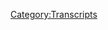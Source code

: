 {{DEFAULTSORT:
    #_TRANSCRIPT_0243:April 1-2, 2009
}}{{Transcript
    | title         = [[243: April 1-2, 2009]]
    | caption       = [https://knowledgefight.libsyn.com/knowledge-fight-april-1-2-2009 Listen to this episode on Libsyn]
    | episodeNumber = [[243: April 1-2, 2009|243]]
    | length        = 01:31:10
}}

{{MessageBox
    | header     = Warning: Bot Generated Content
    | text       = This transcript was automatically generated by transcription software and likely contains many mistakes and misattributions. Please check the audio for definitive quotes, attribution, and context.
    | image      = N3yvass4myg91.webp
    | imagewidth = 50px
    | id         = warning
}}

{{TranscriptBlock
    | name      = Unknown Speaker
    | timestamp = 00:00:00.000
    | text      = Andy in Kansas you're on the air. Thanks for holding
}}

{{TranscriptBlock
    | name      = Unknown Speaker
    | timestamp = 00:00:03.839
    | text      = Hello Alex, I'm a person color. I'm a huge fan. I love your work. I love you. Hey everybody welcome back to knowledge fight
}}

{{TranscriptBlock
    | name      = Unknown Speaker
    | timestamp = 00:00:09.400
    | text      = I'm Dan. I'm Chuck. We're couple dudes like to sit around drink novelty beverages and talk a little bit about Alex Joe
}}

{{TranscriptBlock
    | name      = Unknown Speaker
    | timestamp = 00:00:14.320
    | text      = Oh indeed. We are Dan. Yes, sir
}}

{{TranscriptBlock
    | name      = Unknown Speaker
    | timestamp = 00:00:17.320
    | text      = Mm-hmm. What was the last time you smoked a cigar Lester? Oh, that is a great question
}}

{{TranscriptBlock
    | name      = Unknown Speaker
    | timestamp = 00:00:22.920
    | text      = Thank you. I don't think
}}

{{TranscriptBlock
    | name      = Unknown Speaker
    | timestamp = 00:00:24.920
    | text      = The answer is never moving on. It's terrible question forever. It's been forever
}}

{{TranscriptBlock
    | name      = Unknown Speaker
    | timestamp = 00:00:30.079
    | text      = The only reason I ever used or bought cigars would be chopping up make a blunt, you know
}}

{{TranscriptBlock
    | name      = Unknown Speaker
    | timestamp = 00:00:34.320
    | text      = Get a white owl swisher. There you go. Make a blunt out of it. But hold on there. Hold on there too. Cool for school
}}

{{TranscriptBlock
    | name      = Unknown Speaker
    | timestamp = 00:00:41.719
    | text      = a Garcia Vega go down there
}}

{{TranscriptBlock
    | name      = Unknown Speaker
    | timestamp = 00:00:44.960
    | text      = No, I I don't I've never been a big cigar guy. I started smoking with a pipe because I was very pretentious
}}

{{TranscriptBlock
    | name      = Unknown Speaker
    | timestamp = 00:00:51.600
    | text      = Oh, yeah, you know I did the same thing in high school like a couple of my friends started smoking and I was like well
}}

{{TranscriptBlock
    | name      = Unknown Speaker
    | timestamp = 00:00:56.719
    | text      = I want to join you but I'm also above this. Yes. Yes, of course
}}

{{TranscriptBlock
    | name      = Unknown Speaker
    | timestamp = 00:01:00.200
    | text      = so I got a Sherlock Holmes pipe and it was gross and I always associated pipes and
}}

{{TranscriptBlock
    | name      = Unknown Speaker
    | timestamp = 00:01:05.400
    | text      = Cigars being similar in the way that you don't really inhale. It's more of a mouth thing. It's kind of gross
}}

{{TranscriptBlock
    | name      = Unknown Speaker
    | timestamp = 00:01:10.280
    | text      = I never really got much of a charge out of it
}}

{{TranscriptBlock
    | name      = Unknown Speaker
    | timestamp = 00:01:12.040
    | text      = So I don't know I've I've probably smoked three actual cigars in my life and I was faking it every day. Yeah. Yeah
}}

{{TranscriptBlock
    | name      = Unknown Speaker
    | timestamp = 00:01:17.799
    | text      = Yeah, I think your scar boy. I think the last time I had a cigar where I was like
}}

{{TranscriptBlock
    | name      = Unknown Speaker
    | timestamp = 00:01:25.299
    | text      = You know what?
}}

{{TranscriptBlock
    | name      = Unknown Speaker
    | timestamp = 00:01:26.120
    | text      = I'm gonna fucking smoke this cigar and not one of those where you light it up and you're like
}}

{{TranscriptBlock
    | name      = Unknown Speaker
    | timestamp = 00:01:30.219
    | text      = I've already done this wrong and I throw it away that kind of thing
}}

{{TranscriptBlock
    | name      = Unknown Speaker
    | timestamp = 00:01:32.819
    | text      = it was at my friend's wedding and I remember being out in the back of this like a
}}

{{TranscriptBlock
    | name      = Unknown Speaker
    | timestamp = 00:01:40.040
    | text      = courtyard area and
}}

{{TranscriptBlock
    | name      = Unknown Speaker
    | timestamp = 00:01:42.040
    | text      = My friend's wife's dad his his new father-in-law came up to me and started saying some really creepy shit to me. Yeah
}}

{{TranscriptBlock
    | name      = Unknown Speaker
    | timestamp = 00:01:50.120
    | text      = like what um
}}

{{TranscriptBlock
    | name      = Unknown Speaker
    | timestamp = 00:01:51.920
    | text      = He told me way too much about what he knew about his daughter's previous sex life. Ooh
}}

{{TranscriptBlock
    | name      = Unknown Speaker
    | timestamp = 00:01:58.239
    | text      = Yeah that version of creepy. Yeah
}}

{{TranscriptBlock
    | name      = Unknown Speaker
    | timestamp = 00:02:01.239
    | text      = You know, you know what a human tastes
}}

{{TranscriptBlock
    | name      = Unknown Speaker
    | timestamp = 00:02:05.200
    | text      = Hey, you want to see a dead body sort of a sort of a past
}}

{{TranscriptBlock
    | name      = Unknown Speaker
    | timestamp = 00:02:08.199
    | text      = Implication creepy as opposed to a you want to get into something right? Right. I'm not sure which would be better both are bad
}}

{{TranscriptBlock
    | name      = Unknown Speaker
    | timestamp = 00:02:14.639
    | text      = Well scars not you wanna start an underground fight club at this wedding. Do you want to get in there?
}}

{{TranscriptBlock
    | name      = Unknown Speaker
    | timestamp = 00:02:18.719
    | text      = That's it could be a revenue revenue stream
}}

{{TranscriptBlock
    | name      = Unknown Speaker
    | timestamp = 00:02:21.520
    | text      = We're talking about that before the show
}}

{{TranscriptBlock
    | name      = Unknown Speaker
    | timestamp = 00:02:24.159
    | text      = No, I don't know scars suck
}}

{{TranscriptBlock
    | name      = Unknown Speaker
    | timestamp = 00:02:25.560
    | text      = But what doesn't suck nice is our donors like take a second here to give a shout out to a couple of new people
}}

{{TranscriptBlock
    | name      = Unknown Speaker
    | timestamp = 00:02:30.680
    | text      = Who signed up with the show Mike T. Thank you so much. You are now a policy wonk. I'm a policy wonk
}}

{{TranscriptBlock
    | name      = Unknown Speaker
    | timestamp = 00:02:36.840
    | text      = Thank you very much Mike. Also like to say thank you to JT. You're now a policy wonk. I'm a policy wonk
}}

{{TranscriptBlock
    | name      = Unknown Speaker
    | timestamp = 00:02:43.800
    | text      = Thank you very much. JT. Also Luke. Thank you. You're now policy wonk. I'm a policy wonk. Thank you, Luke
}}

{{TranscriptBlock
    | name      = Unknown Speaker
    | timestamp = 00:02:50.639
    | text      = Thank you very much Luke T. Finally like to
}}

{{TranscriptBlock
    | name      = Unknown Speaker
    | timestamp = 00:02:55.240
    | text      = You get two in a row you just it rolls off the tongue finally
}}

{{TranscriptBlock
    | name      = Unknown Speaker
    | timestamp = 00:02:58.840
    | text      = I'd like to take a second to thank someone who came in on a little bit of an elevated level and we appreciate it
}}

{{TranscriptBlock
    | name      = Unknown Speaker
    | timestamp = 00:03:03.020
    | text      = Oh, so very much. So Lord Nikon, thank you so much. You are now a technocrat. I'm a policy wonk
}}

{{TranscriptBlock
    | name      = Unknown Speaker
    | timestamp = 00:03:12.280
    | text      = Someone someone sodomite sent me a bucket of poop daddy shark
}}

{{TranscriptBlock
    | name      = Unknown Speaker
    | timestamp = 00:03:17.439
    | text      = Jar-jar Binks has a Caribbean black
}}

{{TranscriptBlock
    | name      = Unknown Speaker
    | timestamp = 00:03:21.379
    | text      = He's a loser little little titty baby. I don't want to hate black people. I don't know Jesus Christ
}}

{{TranscriptBlock
    | name      = Unknown Speaker
    | timestamp = 00:03:27.780
    | text      = Thank you Lord Nikon. Thank you very much Nikon like the camera I KO and Y KO in all right
}}

{{TranscriptBlock
    | name      = Unknown Speaker
    | timestamp = 00:03:33.919
    | text      = All right
}}

{{TranscriptBlock
    | name      = Unknown Speaker
    | timestamp = 00:03:34.240
    | text      = Thank you so much
}}

{{TranscriptBlock
    | name      = Unknown Speaker
    | timestamp = 00:03:35.080
    | text      = If you were listening out there and you'd like to support the show and what we do and become a policy wonk
}}

{{TranscriptBlock
    | name      = Unknown Speaker
    | timestamp = 00:03:39.639
    | text      = You can do that by going to our website knowledge fight calm clicking that support the show button. We would appreciate absolutely
}}

{{TranscriptBlock
    | name      = Unknown Speaker
    | timestamp = 00:03:44.840
    | text      = Something we need to do before this show starts is I want to say we've started an underground fight club at this wedding
}}

{{TranscriptBlock
    | name      = Unknown Speaker
    | timestamp = 00:03:50.000
    | text      = I would not be I don't want to do that. Okay, I got last job
}}

{{TranscriptBlock
    | name      = Unknown Speaker
    | timestamp = 00:03:52.680
    | text      = Okay behind this beard. All right fight fight fight
}}

{{TranscriptBlock
    | name      = Unknown Speaker
    | timestamp = 00:03:54.680
    | text      = Look, we've been doing this show for two years and I have never received the amount of negative feedback
}}

{{TranscriptBlock
    | name      = Unknown Speaker
    | timestamp = 00:04:00.759
    | text      = That we got from our last episode about how it was. I'm sorry. I forgot it's not jumbo
}}

{{TranscriptBlock
    | name      = Unknown Speaker
    | timestamp = 00:04:07.439
    | text      = Wamba, we need to give an apology to jumbo Wamba. We implied that they had fascist leanings
}}

{{TranscriptBlock
    | name      = Unknown Speaker
    | timestamp = 00:04:12.319
    | text      = Yep, turns out that we had mixed up in our minds because jumbo Wamba apparently are anarchist
}}

{{TranscriptBlock
    | name      = Unknown Speaker
    | timestamp = 00:04:18.160
    | text      = Types right rare and we were thinking of ace of base. Yeah, and we just completely fucked up
}}

{{TranscriptBlock
    | name      = Unknown Speaker
    | timestamp = 00:04:22.759
    | text      = Yeah, yeah apologies to jumbo Wamba. I've always defended you as being better than just tub thumping
}}

{{TranscriptBlock
    | name      = Unknown Speaker
    | timestamp = 00:04:28.759
    | text      = There was a song I get knocked down, but I go. Oh, I thought that was the name of the album
}}

{{TranscriptBlock
    | name      = Unknown Speaker
    | timestamp = 00:04:32.339
    | text      = I'd also the name of the album. Okay. Well, the album wasn't terrible. No, I think overall was pretty good
}}

{{TranscriptBlock
    | name      = Unknown Speaker
    | timestamp = 00:04:38.000
    | text      = Anyway, we don't need to go this far into it. We just say apologies that we
}}

{{TranscriptBlock
    | name      = Unknown Speaker
    | timestamp = 00:04:42.839
    | text      = Seriously jumbo Wamba very triggered. Oh fuck yourself ace of base
}}

{{TranscriptBlock
    | name      = Unknown Speaker
    | timestamp = 00:04:47.120
    | text      = Yes, apologies to jumbo Wamba our audience took that very poorly. I don't know what how we fostered this
}}

{{TranscriptBlock
    | name      = Unknown Speaker
    | timestamp = 00:04:56.600
    | text      = But that was
}}

{{TranscriptBlock
    | name      = Unknown Speaker
    | timestamp = 00:04:59.600
    | text      = That was a deluge
}}

{{TranscriptBlock
    | name      = Unknown Speaker
    | timestamp = 00:05:02.879
    | text      = People who are like, hey, I don't know if you realize this
}}

{{TranscriptBlock
    | name      = Unknown Speaker
    | timestamp = 00:05:06.240
    | text      = pretty cool
}}

{{TranscriptBlock
    | name      = Unknown Speaker
    | timestamp = 00:05:07.759
    | text      = Sorry, sorry
}}

{{TranscriptBlock
    | name      = Unknown Speaker
    | timestamp = 00:05:09.759
    | text      = Anyway, I enjoy interacting and I don't mind people correcting us when we're wrong. It's just so funny that this is the thing
}}

{{TranscriptBlock
    | name      = Unknown Speaker
    | timestamp = 00:05:17.480
    | text      = Realize that the Venn diagram between rabid jumbo Wamba fans and knowledge my fans was so strong. I'm cool with that
}}

{{TranscriptBlock
    | name      = Unknown Speaker
    | timestamp = 00:05:24.759
    | text      = I don't know
}}

{{TranscriptBlock
    | name      = Unknown Speaker
    | timestamp = 00:05:26.439
    | text      = So Jordan today we are in the past. We are going to the past and thankfully we are out of March now
}}

{{TranscriptBlock
    | name      = Unknown Speaker
    | timestamp = 00:05:32.040
    | text      = We are into April. So today's episode will cover April 1st and 2nd
}}

{{TranscriptBlock
    | name      = Unknown Speaker
    | timestamp = 00:05:35.860
    | text      = 2009 which is very exciting
}}

{{TranscriptBlock
    | name      = Unknown Speaker
    | timestamp = 00:05:38.980
    | text      = There's a couple things in this that I I take great pleasure in being able to go over and some things that I think are
}}

{{TranscriptBlock
    | name      = Unknown Speaker
    | timestamp = 00:05:43.939
    | text      = Lame as hell, but we can laugh at it'll be a good time. Let's see how it goes
}}

{{TranscriptBlock
    | name      = Unknown Speaker
    | timestamp = 00:05:47.459
    | text      = So we begin on April Fool's Day my man April 1st
}}

{{TranscriptBlock
    | name      = Unknown Speaker
    | timestamp = 00:05:52.139
    | text      = I always love tuning in for an April Fool's Day episode of Alex's show
}}

{{TranscriptBlock
    | name      = Unknown Speaker
    | timestamp = 00:05:56.860
    | text      = Because I mean we heard it on Friday's episode. You're gonna need to sell this really?
}}

{{TranscriptBlock
    | name      = Unknown Speaker
    | timestamp = 00:06:00.459
    | text      = Well, he clearly pulled a prank on Owen Schroyer on our last show. I really I get why we consider that a prank
}}

{{TranscriptBlock
    | name      = Unknown Speaker
    | timestamp = 00:06:07.379
    | text      = I think that Alex is not involved in. No, he's not a humorist. I think he has a playful streak to him
}}

{{TranscriptBlock
    | name      = Unknown Speaker
    | timestamp = 00:06:13.620
    | text      = I think he has a cantankerous little
}}

{{TranscriptBlock
    | name      = Unknown Speaker
    | timestamp = 00:06:17.019
    | text      = Trouble maker inside him and so I always think that April Fool's Day is gonna bring it out of him
}}

{{TranscriptBlock
    | name      = Unknown Speaker
    | timestamp = 00:06:22.139
    | text      = And I always think I listen to the I've listened to like four or five April Fool's Day episodes
}}

{{TranscriptBlock
    | name      = Unknown Speaker
    | timestamp = 00:06:26.579
    | text      = I was hoping for a prank or something and it never fucking happens and it doesn't happen today
}}

{{TranscriptBlock
    | name      = Unknown Speaker
    | timestamp = 00:06:31.199
    | text      = God damn it, but instead we do get to learn about what's happening in the right-wing media sphere outside of info war
}}

{{TranscriptBlock
    | name      = Unknown Speaker
    | timestamp = 00:06:38.100
    | text      = Okay, that's nice. I think it's very interesting. It's good to check in on them
}}

{{TranscriptBlock
    | name      = Unknown Speaker
    | timestamp = 00:06:41.579
    | text      = Ann Coulter has endorsed congressman Ron Paul for 2012
}}

{{TranscriptBlock
    | name      = Unknown Speaker
    | timestamp = 00:06:47.220
    | text      = She says she supports him on quote every issue
}}

{{TranscriptBlock
    | name      = Unknown Speaker
    | timestamp = 00:06:50.779
    | text      = Of course, she and others attacked him during the campaign see
}}

{{TranscriptBlock
    | name      = Unknown Speaker
    | timestamp = 00:06:54.000
    | text      = This is what they were doing back when we could have stopped the New World Order and it could have been done with getting Ron
}}

{{TranscriptBlock
    | name      = Unknown Speaker
    | timestamp = 00:06:59.759
    | text      = Paul elected I
}}

{{TranscriptBlock
    | name      = Unknown Speaker
    | timestamp = 00:07:01.120
    | text      = Mean, yeah, we're unable to assassinate
}}

{{TranscriptBlock
    | name      = Unknown Speaker
    | timestamp = 00:07:03.879
    | text      = We could
}}

{{TranscriptBlock
    | name      = Unknown Speaker
    | timestamp = 00:07:07.639
    | text      = Federalized the Federal Reserve it's not federal now. We could have reversed all this
}}

{{TranscriptBlock
    | name      = Unknown Speaker
    | timestamp = 00:07:12.439
    | text      = he was right about it all covering the New World Order just like we were covering in here going off the globalist own documents and
}}

{{TranscriptBlock
    | name      = Unknown Speaker
    | timestamp = 00:07:18.439
    | text      = And now Ann Coulter is endorsing Ron Paul Fox News has him on every other day
}}

{{TranscriptBlock
    | name      = Unknown Speaker
    | timestamp = 00:07:25.879
    | text      = CNN has him on constantly and they're trying to act like they're with the American people against the bankers when they're owned by the bankers
}}

{{TranscriptBlock
    | name      = Unknown Speaker
    | timestamp = 00:07:34.160
    | text      = Controlled opposition these guys all are I get it. Yep. So Alex is starting to see a lot
}}

{{TranscriptBlock
    | name      = Unknown Speaker
    | timestamp = 00:07:39.519
    | text      = Okay
}}

{{TranscriptBlock
    | name      = Unknown Speaker
    | timestamp = 00:07:40.079
    | text      = Alex is starting to see a lot of his rhetoric creeping into the right-wing media
}}

{{TranscriptBlock
    | name      = Unknown Speaker
    | timestamp = 00:07:44.600
    | text      = Oh that entire world that he has always seen himself in opposition to right
}}

{{TranscriptBlock
    | name      = Unknown Speaker
    | timestamp = 00:07:49.240
    | text      = He's starting to see his narratives being mirrored there
}}

{{TranscriptBlock
    | name      = Unknown Speaker
    | timestamp = 00:07:52.480
    | text      = He saw it earlier with Glenn Beck and sort of thought that was an isolated case
}}

{{TranscriptBlock
    | name      = Unknown Speaker
    | timestamp = 00:07:56.879
    | text      = But now as the Tea Party becomes more out and out in public
}}

{{TranscriptBlock
    | name      = Unknown Speaker
    | timestamp = 00:08:01.800
    | text      = I mean, we're a month and a half past the original like huge push. Yeah, the Tea Party's all over the country
}}

{{TranscriptBlock
    | name      = Unknown Speaker
    | timestamp = 00:08:08.480
    | text      = Yeah, so as it starts to grow we've are we've already heard indications that
}}

{{TranscriptBlock
    | name      = Unknown Speaker
    | timestamp = 00:08:12.000
    | text      = Glenn Beck's got his 912 movement starting the pieces are starting to fall into place and Alex is seeing a lot of
}}

{{TranscriptBlock
    | name      = Unknown Speaker
    | timestamp = 00:08:19.360
    | text      = His shit his laundry is being aired, but he doesn't like who's doing that laundry right as Fox News
}}

{{TranscriptBlock
    | name      = Unknown Speaker
    | timestamp = 00:08:27.439
    | text      = Gradually came to terms with the black president. They realized that it was time to start sounding like Alex Jones
}}

{{TranscriptBlock
    | name      = Unknown Speaker
    | timestamp = 00:08:32.120
    | text      = I don't know what exactly the reason is. But yeah, who knows if that's why we need a bigger boat
}}

{{TranscriptBlock
    | name      = Unknown Speaker
    | timestamp = 00:08:38.379
    | text      = Maybe you know that sort of thing. Yeah, it's like we have this black president
}}

{{TranscriptBlock
    | name      = Unknown Speaker
    | timestamp = 00:08:42.340
    | text      = We're super afraid of and our piss-ass shit isn't going to work
}}

{{TranscriptBlock
    | name      = Unknown Speaker
    | timestamp = 00:08:46.899
    | text      = Stupid suit. Nah, let's how about we be out now racist and we need a secret government as the boat or whatever
}}

{{TranscriptBlock
    | name      = Unknown Speaker
    | timestamp = 00:08:53.200
    | text      = Yeah, Alex's globalist sort of what would you call it like?
}}

{{TranscriptBlock
    | name      = Unknown Speaker
    | timestamp = 00:08:58.620
    | text      = The skeleton of a house in order to build this the framework need the girders that Alex has. Yeah
}}

{{TranscriptBlock
    | name      = Unknown Speaker
    | timestamp = 00:09:03.980
    | text      = Yeah, whatever whatever propaganda Fox News is gonna try and pull isn't gonna fly. They don't have the foundation in place
}}

{{TranscriptBlock
    | name      = Unknown Speaker
    | timestamp = 00:09:10.179
    | text      = And Alex has been working for 15 18 years at this point building that fucking foundation
}}

{{TranscriptBlock
    | name      = Unknown Speaker
    | timestamp = 00:09:15.700
    | text      = Right because what Fox News had to realize like what they had to do what they realized they had to do was one
}}

{{TranscriptBlock
    | name      = Unknown Speaker
    | timestamp = 00:09:22.700
    | text      = Illegitimize a black president and say that he can't actually be president because he's black
}}

{{TranscriptBlock
    | name      = Unknown Speaker
    | timestamp = 00:09:26.600
    | text      = I blah blah blah blah whatever else other reasons they want to make up but he's also he has to be all-powerful
}}

{{TranscriptBlock
    | name      = Unknown Speaker
    | timestamp = 00:09:34.039
    | text      = and a
}}

{{TranscriptBlock
    | name      = Unknown Speaker
    | timestamp = 00:09:35.639
    | text      = Tyrant well while at the same time being ineffectual and non-existent
}}

{{TranscriptBlock
    | name      = Unknown Speaker
    | timestamp = 00:09:40.120
    | text      = They realize the effectiveness of that half-sick half-alive
}}

{{TranscriptBlock
    | name      = Unknown Speaker
    | timestamp = 00:09:44.279
    | text      = Dichotomy, which Alex been Alex has been doing that through the bush years
}}

{{TranscriptBlock
    | name      = Unknown Speaker
    | timestamp = 00:09:48.399
    | text      = They were they were just a mouthpiece like they are now but Alex has been there from the beginning. Yeah. Yeah
}}

{{TranscriptBlock
    | name      = Unknown Speaker
    | timestamp = 00:09:53.559
    | text      = Yeah, there's a there's an interesting thing and I mean who knows how much that is intentional at all
}}

{{TranscriptBlock
    | name      = Unknown Speaker
    | timestamp = 00:09:58.519
    | text      = Like I'm I wouldn't come out here and say that Fox News
}}

{{TranscriptBlock
    | name      = Unknown Speaker
    | timestamp = 00:10:01.799
    | text      = Looked at Alex and said let's get us some of that or anything like that
}}

{{TranscriptBlock
    | name      = Unknown Speaker
    | timestamp = 00:10:05.159
    | text      = It could be pure coincidence that just how do we make this more extreme? Oh, here's a possibility
}}

{{TranscriptBlock
    | name      = Unknown Speaker
    | timestamp = 00:10:11.159
    | text      = It doesn't mean that they're ripping off Alex, but Alex sees it for sure as he's being ripped off
}}

{{TranscriptBlock
    | name      = Unknown Speaker
    | timestamp = 00:10:16.120
    | text      = Yeah, it's more like it the American public saw what Alex was doing and was like I want me some of that
}}

{{TranscriptBlock
    | name      = Unknown Speaker
    | timestamp = 00:10:21.519
    | text      = But I don't want Alex to be giving it to me
}}

{{TranscriptBlock
    | name      = Unknown Speaker
    | timestamp = 00:10:28.639
    | text      = You know supply and demand there was a demand for non Alex Alex, yeah Fox News kind of somehow a
}}

{{TranscriptBlock
    | name      = Unknown Speaker
    | timestamp = 00:10:35.759
    | text      = Megyn Kelly a blonde white woman spouting bigotry just
}}

{{TranscriptBlock
    | name      = Unknown Speaker
    | timestamp = 00:10:41.320
    | text      = Yeah, so I'm interested to track how this goes but I'm sure it's just going to be Alex's mad about everything but interestingly on this
}}

{{TranscriptBlock
    | name      = Unknown Speaker
    | timestamp = 00:10:48.000
    | text      = Same episode here on April 1st where Alex realizes sort of the Fox News the CNN
}}

{{TranscriptBlock
    | name      = Unknown Speaker
    | timestamp = 00:10:54.360
    | text      = I don't know. I lump against CNN there. I think this might be back when Glenn Beck was on CNN
}}

{{TranscriptBlock
    | name      = Unknown Speaker
    | timestamp = 00:10:59.519
    | text      = I think that's possible. Yeah, he was on headline news
}}

{{TranscriptBlock
    | name      = Unknown Speaker
    | timestamp = 00:11:05.120
    | text      = But look man the the thing is on this same episode
}}

{{TranscriptBlock
    | name      = Unknown Speaker
    | timestamp = 00:11:09.759
    | text      = Alex does something that I have not heard him do ever and this is a seismic moment in
}}

{{TranscriptBlock
    | name      = Unknown Speaker
    | timestamp = 00:11:15.279
    | text      = Alex Jones research because this is a turning point
}}

{{TranscriptBlock
    | name      = Unknown Speaker
    | timestamp = 00:11:26.399
    | text      = Openly and publicly
}}

{{TranscriptBlock
    | name      = Unknown Speaker
    | timestamp = 00:11:28.480
    | text      = even the mainstream news
}}

{{TranscriptBlock
    | name      = Unknown Speaker
    | timestamp = 00:11:30.360
    | text      = funded by George Soros
}}

{{TranscriptBlock
    | name      = Unknown Speaker
    | timestamp = 00:11:32.759
    | text      = whoa
}}

{{TranscriptBlock
    | name      = Unknown Speaker
    | timestamp = 00:11:34.039
    | text      = nation and others
}}

{{TranscriptBlock
    | name      = Unknown Speaker
    | timestamp = 00:11:36.759
    | text      = Just like they funded the weathermen
}}

{{TranscriptBlock
    | name      = Unknown Speaker
    | timestamp = 00:11:39.039
    | text      = Interestingly he had a harder time making that argument when Bill Ayers of the weather underground was in studio
}}

{{TranscriptBlock
    | name      = Unknown Speaker
    | timestamp = 00:11:45.840
    | text      = He said I don't know. What the fuck are you talking about?
}}

{{TranscriptBlock
    | name      = Unknown Speaker
    | timestamp = 00:11:48.960
    | text      = Alex had no information to back up his claims of all these
}}

{{TranscriptBlock
    | name      = Unknown Speaker
    | timestamp = 00:11:52.960
    | text      = Nefarious organizations funding them but we have never heard Alex say something that overt about Soros being a boogeyman
}}

{{TranscriptBlock
    | name      = Unknown Speaker
    | timestamp = 00:12:02.559
    | text      = Puppet master. Oh, yeah, so mark it down in your calendars
}}

{{TranscriptBlock
    | name      = Unknown Speaker
    | timestamp = 00:12:05.159
    | text      = April 1st, 2009 is the first time in our in our travels that we have heard that that's as
}}

{{TranscriptBlock
    | name      = Unknown Speaker
    | timestamp = 00:12:11.679
    | text      = as
}}

{{TranscriptBlock
    | name      = Unknown Speaker
    | timestamp = 00:12:12.960
    | text      = Early as we can find for one Soros begins now
}}

{{TranscriptBlock
    | name      = Unknown Speaker
    | timestamp = 00:12:16.700
    | text      = It's interesting to me the way he phrases it because it whenever he's talked about these big bad guys before we've heard it a hundred
}}

{{TranscriptBlock
    | name      = Unknown Speaker
    | timestamp = 00:12:23.440
    | text      = Times it's the Rockefellers and the Rothschilds Rockefeller Foundation
}}

{{TranscriptBlock
    | name      = Unknown Speaker
    | timestamp = 00:12:26.679
    | text      = They're the ones doing it this phrasing is very familiar to me and present and further down the line sort of linguistic patterns
}}

{{TranscriptBlock
    | name      = Unknown Speaker
    | timestamp = 00:12:33.639
    | text      = But Soros Ford Foundation and others that is new to me. I don't know if it means anything
}}

{{TranscriptBlock
    | name      = Unknown Speaker
    | timestamp = 00:12:40.039
    | text      = I'm not entirely sure I need to give it some more examination
}}

{{TranscriptBlock
    | name      = Unknown Speaker
    | timestamp = 00:12:43.240
    | text      = Do you mean that particular phrasing phrasing of it that clustering? Yeah
}}

{{TranscriptBlock
    | name      = Unknown Speaker
    | timestamp = 00:12:47.679
    | text      = Yeah
}}

{{TranscriptBlock
    | name      = Unknown Speaker
    | timestamp = 00:12:47.960
    | text      = And the the way that he rolls those as a one two three are the ones who are doing it that we've heard now a million
}}

{{TranscriptBlock
    | name      = Unknown Speaker
    | timestamp = 00:12:55.200
    | text      = Times yes, and but the way I would expect it to come out if he's adding Soros into it would be Soros
}}

{{TranscriptBlock
    | name      = Unknown Speaker
    | timestamp = 00:13:00.320
    | text      = Rockefeller's
}}

{{TranscriptBlock
    | name      = Unknown Speaker
    | timestamp = 00:13:02.000
    | text      = Rockefeller Foundation or even the Rockefellers the Rothschilds and Soros now
}}

{{TranscriptBlock
    | name      = Unknown Speaker
    | timestamp = 00:13:08.519
    | text      = Soros takes front and center right away, right and part of this could be a blip in the radar
}}

{{TranscriptBlock
    | name      = Unknown Speaker
    | timestamp = 00:13:14.159
    | text      = It's entirely possible because George Soros did come out and do an interview that I I think it was ill-advised
}}

{{TranscriptBlock
    | name      = Unknown Speaker
    | timestamp = 00:13:21.200
    | text      = Because the propaganda that could be made about it when he was talking about how he was having a great recession
}}

{{TranscriptBlock
    | name      = Unknown Speaker
    | timestamp = 00:13:25.759
    | text      = Because of the bets that he'd made right right, you know, he was like I did call a bunch of stuff
}}

{{TranscriptBlock
    | name      = Unknown Speaker
    | timestamp = 00:13:31.639
    | text      = He's still a billionaire. Oh fuck it. Go fuck himself. Yeah. Yeah cause the recession. He didn't do anything evil
}}

{{TranscriptBlock
    | name      = Unknown Speaker
    | timestamp = 00:13:38.399
    | text      = It was just you shouldn't have said that George sort of thing
}}

{{TranscriptBlock
    | name      = Unknown Speaker
    | timestamp = 00:13:41.519
    | text      = and then the other thing too is he was caught he he
}}

{{TranscriptBlock
    | name      = Unknown Speaker
    | timestamp = 00:13:45.120
    | text      = He had a lot of feelings about the g20 and how it was one of the last
}}

{{TranscriptBlock
    | name      = Unknown Speaker
    | timestamp = 00:13:48.360
    | text      = Opportunities to save the global economy and that sort of thing and so he was in the news around g20
}}

{{TranscriptBlock
    | name      = Unknown Speaker
    | timestamp = 00:13:53.919
    | text      = 2009 so I also considered the possibility that this isn't where the George Soros is evil
}}

{{TranscriptBlock
    | name      = Unknown Speaker
    | timestamp = 00:14:00.120
    | text      = Boogeyman kind of thing narrative starts. This is just a reaction to him showing up in the news for a bit
}}

{{TranscriptBlock
    | name      = Unknown Speaker
    | timestamp = 00:14:04.840
    | text      = I think so, but it's weird. Yeah, it's very weird. The the Soros Ford Foundation combo there is weird
}}

{{TranscriptBlock
    | name      = Unknown Speaker
    | timestamp = 00:14:12.000
    | text      = it just
}}

{{TranscriptBlock
    | name      = Unknown Speaker
    | timestamp = 00:14:13.639
    | text      = Throwing him in as as a lead player. Yeah is weird, but I don't know. We'll see what transpires
}}

{{TranscriptBlock
    | name      = Unknown Speaker
    | timestamp = 00:14:19.039
    | text      = He he's Alex it's got a lot of feelings about g20 and one of the things about them is something we already discussed in
}}

{{TranscriptBlock
    | name      = Unknown Speaker
    | timestamp = 00:14:26.159
    | text      = 2009 episodes there's actually 18 secretly those two of those countries don't even exist. Yeah shadow countries
}}

{{TranscriptBlock
    | name      = Unknown Speaker
    | timestamp = 00:14:33.200
    | text      = So Alex has been real hot and bothered about the the g20 summit over there in England
}}

{{TranscriptBlock
    | name      = Unknown Speaker
    | timestamp = 00:14:39.759
    | text      = You know, he's been making a big deal out of how Obama's gonna go and meet with the Queen
}}

{{TranscriptBlock
    | name      = Unknown Speaker
    | timestamp = 00:14:43.600
    | text      = Oh lying about all that stuff in a bowing bowing bow like a cock
}}

{{TranscriptBlock
    | name      = Unknown Speaker
    | timestamp = 00:14:47.679
    | text      = And then, you know, the g20 stuff his big main point is that these g20 protesters?
}}

{{TranscriptBlock
    | name      = Unknown Speaker
    | timestamp = 00:14:54.240
    | text      = They're all apparently paid by Soros, right?
}}

{{TranscriptBlock
    | name      = Unknown Speaker
    | timestamp = 00:14:57.519
    | text      = They're all fake opposition to the g20 in order to discredit real opposition to the g20
}}

{{TranscriptBlock
    | name      = Unknown Speaker
    | timestamp = 00:15:03.440
    | text      = Which is him right in his consent and only him only him and Ron Paul, I guess yes
}}

{{TranscriptBlock
    | name      = Unknown Speaker
    | timestamp = 00:15:08.399
    | text      = Those are the only people who have it right everybody else is a bunch of posers and Johnny come lately is or something like that
}}

{{TranscriptBlock
    | name      = Unknown Speaker
    | timestamp = 00:15:14.159
    | text      = Oh, they're all a bunch of Ann Coulter's couldn't they just be like regular anarchists though?
}}

{{TranscriptBlock
    | name      = Unknown Speaker
    | timestamp = 00:15:18.000
    | text      = I mean they could be but Alex doesn't believe so and there's one way he knows that they're not regular anarchists
}}

{{TranscriptBlock
    | name      = Unknown Speaker
    | timestamp = 00:15:24.000
    | text      = And that is they don't fit the physical description of all real anarchists
}}

{{TranscriptBlock
    | name      = Unknown Speaker
    | timestamp = 00:15:30.320
    | text      = One has to see it to believe it. I have experienced it
}}

{{TranscriptBlock
    | name      = Unknown Speaker
    | timestamp = 00:15:36.159
    | text      = Come on, let's riot. Let's do something. Oh shoving on people. It's too giant
}}

{{TranscriptBlock
    | name      = Unknown Speaker
    | timestamp = 00:15:40.240
    | text      = It's too giant six foot five six foot six guys in ski mask and a real
}}

{{TranscriptBlock
    | name      = Unknown Speaker
    | timestamp = 00:15:46.639
    | text      = Anarchist weighs about 110 pounds has zips all over on their own methamphetamine. That's true
}}

{{TranscriptBlock
    | name      = Unknown Speaker
    | timestamp = 00:15:51.759
    | text      = And they're always led by, you know foundation
}}

{{TranscriptBlock
    | name      = Unknown Speaker
    | timestamp = 00:15:54.240
    | text      = Handlers unleashes who are wearing the guard, but they're always openly marxist and will say get back jones will soon kill you
}}

{{TranscriptBlock
    | name      = Unknown Speaker
    | timestamp = 00:16:00.799
    | text      = You ever see that in austin?
}}

{{TranscriptBlock
    | name      = Unknown Speaker
    | timestamp = 00:16:01.759
    | text      = We believe in copies like that's right. They work with us and we're taking america over. I don't think we do you're dead
}}

{{TranscriptBlock
    | name      = Unknown Speaker
    | timestamp = 00:16:07.200
    | text      = He thought he had intimidated me some little pot-bellied
}}

{{TranscriptBlock
    | name      = Unknown Speaker
    | timestamp = 00:16:10.240
    | text      = red bearded commie
}}

{{TranscriptBlock
    | name      = Unknown Speaker
    | timestamp = 00:16:13.279
    | text      = I thought he's an anarchist take your best shot commie
}}

{{TranscriptBlock
    | name      = Unknown Speaker
    | timestamp = 00:16:16.240
    | text      = No, no, you misunderstood the story. This is a different a chubby red bearded commie slash marxist
}}

{{TranscriptBlock
    | name      = Unknown Speaker
    | timestamp = 00:16:23.279
    | text      = Yeah is out there and he is the one who's leading the uh emaciated
}}

{{TranscriptBlock
    | name      = Unknown Speaker
    | timestamp = 00:16:28.960
    | text      = Anarchists or something. No the fake anarchist fake anarchists who are very large or large. Yeah
}}

{{TranscriptBlock
    | name      = Unknown Speaker
    | timestamp = 00:16:33.679
    | text      = Large yeah, and so he talks to the leader who was the red bearded pot-bellied, uh marxist and he's like, yeah
}}

{{TranscriptBlock
    | name      = Unknown Speaker
    | timestamp = 00:16:40.879
    | text      = I know I know the foundation. I know we're going to kill you. I don't believe any of this
}}

{{TranscriptBlock
    | name      = Unknown Speaker
    | timestamp = 00:16:45.519
    | text      = I don't I don't understand anybody who would do any of the actions that he said. Nope
}}

{{TranscriptBlock
    | name      = Unknown Speaker
    | timestamp = 00:16:50.320
    | text      = I do understand it in the context of trolling. Yeah, if someone was fucking with alex, I
}}

{{TranscriptBlock
    | name      = Unknown Speaker
    | timestamp = 00:16:54.879
    | text      = Understand that entirely for sure. But yeah that that unfolding is a real series of events. I just can't I can't go for that
}}

{{TranscriptBlock
    | name      = Unknown Speaker
    | timestamp = 00:17:01.039
    | text      = Yeah, yeah, of course young santa claus is going to uh, troll alex all day. Yeah
}}

{{TranscriptBlock
    | name      = Unknown Speaker
    | timestamp = 00:17:06.640
    | text      = So, uh nonsense alex, uh, but you know
}}

{{TranscriptBlock
    | name      = Unknown Speaker
    | timestamp = 00:17:10.400
    | text      = Why does he think anarchists weigh 110 pounds?
}}

{{TranscriptBlock
    | name      = Unknown Speaker
    | timestamp = 00:17:14.079
    | text      = I guess he met one
}}

{{TranscriptBlock
    | name      = Unknown Speaker
    | timestamp = 00:17:16.480
    | text      = Is that a stereotype that none of us knew about that? Oh, yeah, you know, oh this guy
}}

{{TranscriptBlock
    | name      = Unknown Speaker
    | timestamp = 00:17:20.880
    | text      = He looks like a real anarchist over there with his zits and his meth
}}

{{TranscriptBlock
    | name      = Unknown Speaker
    | timestamp = 00:17:24.720
    | text      = I don't think it's a real stereotype in any way
}}

{{TranscriptBlock
    | name      = Unknown Speaker
    | timestamp = 00:17:27.039
    | text      = But I think it has to just be proof of alex having met one anarchist and he thinks they're all like that or maybe two
}}

{{TranscriptBlock
    | name      = Unknown Speaker
    | timestamp = 00:17:33.279
    | text      = Maybe he met an anarchist couple that were real svelte and maybe smoked meth and he's like, oh, that's what they all are like
}}

{{TranscriptBlock
    | name      = Unknown Speaker
    | timestamp = 00:17:39.039
    | text      = Yep. Yep. So that's a lot of uh, his he has steve watson on for a really sleepy g20 update
}}

{{TranscriptBlock
    | name      = Unknown Speaker
    | timestamp = 00:17:45.279
    | text      = And I just don't want to listen to that at all
}}

{{TranscriptBlock
    | name      = Unknown Speaker
    | timestamp = 00:17:47.119
    | text      = They're basically just saying that all the pictures you see of like protesters bloodied and stuff like that all fake. That's okay
}}

{{TranscriptBlock
    | name      = Unknown Speaker
    | timestamp = 00:17:52.880
    | text      = That's paint. That's not even blood. It's all that's all show acting. Let's just paint
}}

{{TranscriptBlock
    | name      = Unknown Speaker
    | timestamp = 00:17:57.039
    | text      = I mean get like get some pig's blood or something like sell it. Meanwhile point of order a dude died
}}

{{TranscriptBlock
    | name      = Unknown Speaker
    | timestamp = 00:18:02.319
    | text      = Uh, that wasn't fake at all. Yeah, uh
}}

{{TranscriptBlock
    | name      = Unknown Speaker
    | timestamp = 00:18:05.759
    | text      = False flag
}}

{{TranscriptBlock
    | name      = Unknown Speaker
    | timestamp = 00:18:07.599
    | text      = So that's most of the g20 stuff because alex gets distracted a bit a bit of the way through the show
}}

{{TranscriptBlock
    | name      = Unknown Speaker
    | timestamp = 00:18:14.240
    | text      = By uh tv coverage of obama showing up at buckingham palace
}}

{{TranscriptBlock
    | name      = Unknown Speaker
    | timestamp = 00:18:18.720
    | text      = Uh-huh, and alex is just doing his british voice all over the place. Of course. He's having a great time talking about
}}

{{TranscriptBlock
    | name      = Unknown Speaker
    | timestamp = 00:18:24.480
    | text      = Oh, that's so fancy. Oh
}}

{{TranscriptBlock
    | name      = Unknown Speaker
    | timestamp = 00:18:27.519
    | text      = All that stuff
}}

{{TranscriptBlock
    | name      = Unknown Speaker
    | timestamp = 00:18:28.960
    | text      = Then he decides he's gonna blow everyone's mind
}}

{{TranscriptBlock
    | name      = Unknown Speaker
    | timestamp = 00:18:33.759
    | text      = If you don't believe me get a pen and paper out i'm gonna tell this right?
}}

{{TranscriptBlock
    | name      = Unknown Speaker
    | timestamp = 00:18:36.880
    | text      = I have one not to be gross or not to be silly or not to be python-esque
}}

{{TranscriptBlock
    | name      = Unknown Speaker
    | timestamp = 00:18:41.039
    | text      = Sounds like you're gonna be all three, you know, uh, saturday night live. This is real
}}

{{TranscriptBlock
    | name      = Unknown Speaker
    | timestamp = 00:18:46.559
    | text      = This is real. In fact, I even they've even made a joke about it. Uh, they had that thing called. Mr
}}

{{TranscriptBlock
    | name      = Unknown Speaker
    | timestamp = 00:18:53.279
    | text      = Show on hbo where they're treating the guy as royalty and they're wiping his hind in for him in the restaurant
}}

{{TranscriptBlock
    | name      = Unknown Speaker
    | timestamp = 00:18:59.759
    | text      = He doesn't have to leave the table
}}

{{TranscriptBlock
    | name      = Unknown Speaker
    | timestamp = 00:19:01.440
    | text      = Uh, we ought to pull that skit up online or something, but the point is why?
}}

{{TranscriptBlock
    | name      = Unknown Speaker
    | timestamp = 00:19:06.000
    | text      = And we've got deep research on this
}}

{{TranscriptBlock
    | name      = Unknown Speaker
    | timestamp = 00:19:08.799
    | text      = They still have their butts wiped for them
}}

{{TranscriptBlock
    | name      = Unknown Speaker
    | timestamp = 00:19:11.200
    | text      = Now if you don't believe me you google groom of the stool, you cannot make this up
}}

{{TranscriptBlock
    | name      = Unknown Speaker
    | timestamp = 00:19:16.640
    | text      = Are we doing this again?
}}

{{TranscriptBlock
    | name      = Unknown Speaker
    | timestamp = 00:19:18.640
    | text      = Mainstream
}}

{{TranscriptBlock
    | name      = Unknown Speaker
    | timestamp = 00:19:19.440
    | text      = University websites mainstream news articles. It's called the groom of the stool
}}

{{TranscriptBlock
    | name      = Unknown Speaker
    | timestamp = 00:19:25.680
    | text      = I am not going to bore our listeners with a discussion of why alex is wrong about this and how it ended
}}

{{TranscriptBlock
    | name      = Unknown Speaker
    | timestamp = 00:19:30.720
    | text      = uh centuries ago the practice of uh, the the groom of the stool which was a
}}

{{TranscriptBlock
    | name      = Unknown Speaker
    | timestamp = 00:19:34.880
    | text      = Respected position because it wasn't so much just wiping uh, the queen's ass or the king's ass
}}

{{TranscriptBlock
    | name      = Unknown Speaker
    | timestamp = 00:19:39.759
    | text      = or the king's ass. It was a close advisory position
}}

{{TranscriptBlock
    | name      = Unknown Speaker
    | timestamp = 00:19:42.319
    | text      = He had to be someone had to be with the the royal at all times and all that back then
}}

{{TranscriptBlock
    | name      = Unknown Speaker
    | timestamp = 00:19:47.119
    | text      = Um, sometimes you wipe a little ass along the way that happened. Yeah, sure
}}

{{TranscriptBlock
    | name      = Unknown Speaker
    | timestamp = 00:19:50.720
    | text      = and it doesn't it doesn't exist anymore, but
}}

{{TranscriptBlock
    | name      = Unknown Speaker
    | timestamp = 00:19:53.279
    | text      = Alex is so caught up in the idea that it does and he is so defensive about the idea that people won't believe him
}}

{{TranscriptBlock
    | name      = Unknown Speaker
    | timestamp = 00:20:00.000
    | text      = That he spends at least an hour talking about the groom of the stool
}}

{{TranscriptBlock
    | name      = Unknown Speaker
    | timestamp = 00:20:04.240
    | text      = so
}}

{{TranscriptBlock
    | name      = Unknown Speaker
    | timestamp = 00:20:06.240
    | text      = Not only does he spend an hour on it or so. He also has to call in a bunch of staff to back him up
}}

{{TranscriptBlock
    | name      = Unknown Speaker
    | timestamp = 00:20:12.400
    | text      = It's kind of crazy that he would do that because that sounds exactly like something somebody who was
}}

{{TranscriptBlock
    | name      = Unknown Speaker
    | timestamp = 00:20:17.740
    | text      = 110 pounds on meth would start talking about for about an hour. Yeah, it also
}}

{{TranscriptBlock
    | name      = Unknown Speaker
    | timestamp = 00:20:22.720
    | text      = Uh, conversely kind of sounds like a mr. Show sketch
}}

{{TranscriptBlock
    | name      = Unknown Speaker
    | timestamp = 00:20:27.980
    | text      = Broadcaster who is defensive about people not believing him so he brings in his own employees. Yeah
}}

{{TranscriptBlock
    | name      = Unknown Speaker
    | timestamp = 00:20:32.000
    | text      = Yeah, I kind of want to hey, can we bring up that mr. Show sketch? We got to get that one online
}}

{{TranscriptBlock
    | name      = Unknown Speaker
    | timestamp = 00:20:36.720
    | text      = We don't have rights, uh, but in this first clip of that series, uh, alex brings in aaron dykes to talk about this
}}

{{TranscriptBlock
    | name      = Unknown Speaker
    | timestamp = 00:20:43.920
    | text      = Uh, and uh, here's what he's got to say. I mean this is filth. This is the new world order aaron
}}

{{TranscriptBlock
    | name      = Unknown Speaker
    | timestamp = 00:20:50.400
    | text      = I don't we're going live to the scene with you aaron, but our own presidents have their stool guarded by national security forces
}}

{{TranscriptBlock
    | name      = Unknown Speaker
    | timestamp = 00:20:57.200
    | text      = We did we did a deeper study george bush had he he reincorporated grim of the stool because it can also be used to examine
}}

{{TranscriptBlock
    | name      = Unknown Speaker
    | timestamp = 00:21:03.680
    | text      = You know medical weaknesses and he has a special toilet. Don't believe me. Just type president has portable toilet
}}

{{TranscriptBlock
    | name      = Unknown Speaker
    | timestamp = 00:21:10.480
    | text      = And uh, he's got to have it
}}

{{TranscriptBlock
    | name      = Unknown Speaker
    | timestamp = 00:21:12.640
    | text      = Carted around. In fact when he's at big bubble summons they have to cart it around behind state secrets of the stool
}}

{{TranscriptBlock
    | name      = Unknown Speaker
    | timestamp = 00:21:19.359
    | text      = Well, it's all about worshiping then just oh even you know
}}

{{TranscriptBlock
    | name      = Unknown Speaker
    | timestamp = 00:21:23.200
    | text      = You know what? I think some listeners probably don't believe us
}}

{{TranscriptBlock
    | name      = Unknown Speaker
    | timestamp = 00:21:25.200
    | text      = and
}}

{{TranscriptBlock
    | name      = Unknown Speaker
    | timestamp = 00:21:27.039
    | text      = I've looked it up too as you know, uh
}}

{{TranscriptBlock
    | name      = Unknown Speaker
    | timestamp = 00:21:29.039
    | text      = Groom of the stool. Remember when I first told you a few months ago, you guys didn't believe it. You googled it. It's strange
}}

{{TranscriptBlock
    | name      = Unknown Speaker
    | timestamp = 00:21:33.279
    | text      = Yeah, it is strange
}}

{{TranscriptBlock
    | name      = Unknown Speaker
    | timestamp = 00:21:35.359
    | text      = Here's the interesting dynamic that's at play here. Alex is wrong about everything that he's saying. Yeah, aaron dykes is actually right
}}

{{TranscriptBlock
    | name      = Unknown Speaker
    | timestamp = 00:21:42.160
    | text      = The president does like and this is pretty consistent among a lot of heads of state
}}

{{TranscriptBlock
    | name      = Unknown Speaker
    | timestamp = 00:21:46.720
    | text      = They don't let their shit just go anywhere because it is a state secret in some ways
}}

{{TranscriptBlock
    | name      = Unknown Speaker
    | timestamp = 00:21:52.400
    | text      = Because if a foreign hostile leader or whatever were to take their waste
}}

{{TranscriptBlock
    | name      = Unknown Speaker
    | timestamp = 00:21:57.440
    | text      = They could have it analyzed and find out a lot about potential health conditions
}}

{{TranscriptBlock
    | name      = Unknown Speaker
    | timestamp = 00:22:01.279
    | text      = right that could be used to blackmail them or it could be used in some way that could be exploited for uh,
}}

{{TranscriptBlock
    | name      = Unknown Speaker
    | timestamp = 00:22:07.119
    | text      = I don't I don't know what other ways other than blackmail. Um, dan, I think you are missing the number one way to exploit
}}

{{TranscriptBlock
    | name      = Unknown Speaker
    | timestamp = 00:22:13.680
    | text      = I got your shit
}}

{{TranscriptBlock
    | name      = Unknown Speaker
    | timestamp = 00:22:15.039
    | text      = cloning
}}

{{TranscriptBlock
    | name      = Unknown Speaker
    | timestamp = 00:22:16.240
    | text      = Cloning my friend. What if the chinese get a hold of obama's poop use it to clone a new obama accelerate his growth
}}

{{TranscriptBlock
    | name      = Unknown Speaker
    | timestamp = 00:22:23.920
    | text      = As we all know the chinese can do which they've been able to do that since the uh, what 300 bc according to alex
}}

{{TranscriptBlock
    | name      = Unknown Speaker
    | timestamp = 00:22:29.599
    | text      = They do it in cows. That was actually how chin xi huang took over china in the very beginning
}}

{{TranscriptBlock
    | name      = Unknown Speaker
    | timestamp = 00:22:34.720
    | text      = It's also how they built the great wall. Yeah, absolutely cloned obamas
}}

{{TranscriptBlock
    | name      = Unknown Speaker
    | timestamp = 00:22:40.319
    | text      = There is a there is a sensible reason to this that doesn't have to do with like it's about being worshipped
}}

{{TranscriptBlock
    | name      = Unknown Speaker
    | timestamp = 00:22:45.539
    | text      = And then you all need to walk around and wipe my ass
}}

{{TranscriptBlock
    | name      = Unknown Speaker
    | timestamp = 00:22:49.380
    | text      = Or anything like that. It's just uh, you know, there's a logistical thing
}}

{{TranscriptBlock
    | name      = Unknown Speaker
    | timestamp = 00:22:52.420
    | text      = It's like you could you could tell a lot about a person if you just stole their shit. Yeah. No, that's true
}}

{{TranscriptBlock
    | name      = Unknown Speaker
    | timestamp = 00:22:56.980
    | text      = I didn't uh, I I never considered that because uh, I think
}}

{{TranscriptBlock
    | name      = Unknown Speaker
    | timestamp = 00:23:01.380
    | text      = What I would think is uh, come on guys. No, come on guys
}}

{{TranscriptBlock
    | name      = Unknown Speaker
    | timestamp = 00:23:05.220
    | text      = And i'm talking about even to the people who would steal it. It's just like hey, come on to the ne'er do a little decency
}}

{{TranscriptBlock
    | name      = Unknown Speaker
    | timestamp = 00:23:10.420
    | text      = Yeah, a little decency here. Have you no decency? Come on. We're not stealing your poop. So aaron dykes comes in
}}

{{TranscriptBlock
    | name      = Unknown Speaker
    | timestamp = 00:23:16.259
    | text      = And he brings in this george w bush head one and alex is like hey, yeah, he reinstituted the groom of the stool
}}

{{TranscriptBlock
    | name      = Unknown Speaker
    | timestamp = 00:23:23.359
    | text      = Misunderstanding alex is lying about it. Aaron dykes is pretty close to right but they're you know
}}

{{TranscriptBlock
    | name      = Unknown Speaker
    | timestamp = 00:23:27.539
    | text      = They're sort of having a different conversation at the same time and neither of them cares to point out like no
}}

{{TranscriptBlock
    | name      = Unknown Speaker
    | timestamp = 00:23:32.420
    | text      = That's not what we're talking about. Just let it go
}}

{{TranscriptBlock
    | name      = Unknown Speaker
    | timestamp = 00:23:34.500
    | text      = I imagine that's really important to any conversation
}}

{{TranscriptBlock
    | name      = Unknown Speaker
    | timestamp = 00:23:37.299
    | text      = Any of alex's underlings have with him is to always have a different conversation and let whatever his conversation. Yeah. Yeah. Yeah
}}

{{TranscriptBlock
    | name      = Unknown Speaker
    | timestamp = 00:23:43.940
    | text      = No, no, no, that's great. Yeah, they might as well be in uh in frozen just saying let it go
}}

{{TranscriptBlock
    | name      = Unknown Speaker
    | timestamp = 00:23:49.220
    | text      = Right in the head. I've never seen that. Okay. So at this point after that
}}

{{TranscriptBlock
    | name      = Unknown Speaker
    | timestamp = 00:23:54.019
    | text      = Alex isn't satisfied with aaron dykes, uh back up so he does this
}}

{{TranscriptBlock
    | name      = Unknown Speaker
    | timestamp = 00:23:59.140
    | text      = Let's call jacobson in here. Let's have a discussion
}}

{{TranscriptBlock
    | name      = Unknown Speaker
    | timestamp = 00:24:02.099
    | text      = Rob jacobson, please come in here
}}

{{TranscriptBlock
    | name      = Unknown Speaker
    | timestamp = 00:24:04.579
    | text      = Come in here. Uh
}}

{{TranscriptBlock
    | name      = Unknown Speaker
    | timestamp = 00:24:06.579
    | text      = Just fun to remember. We're just gonna bring in more and more people to confirm, right?
}}

{{TranscriptBlock
    | name      = Unknown Speaker
    | timestamp = 00:24:12.339
    | text      = That somebody wipes the queen's ass also
}}

{{TranscriptBlock
    | name      = Unknown Speaker
    | timestamp = 00:24:14.500
    | text      = It's fun to remember that uh currently rob jacobson has an eeoc complaint against alex
}}

{{TranscriptBlock
    | name      = Unknown Speaker
    | timestamp = 00:24:20.740
    | text      = Alleging that he was grooming him for homosexual sex
}}

{{TranscriptBlock
    | name      = Unknown Speaker
    | timestamp = 00:24:24.099
    | text      = Uh, and that uh, almost everybody at infowars called him, uh, the jew. Yeah, and uh the like that sort of thing. So
}}

{{TranscriptBlock
    | name      = Unknown Speaker
    | timestamp = 00:24:31.059
    | text      = Hey rob
}}

{{TranscriptBlock
    | name      = Unknown Speaker
    | timestamp = 00:24:33.059
    | text      = Sorry, buddy. We're discussing the groom of the stool. Uh, uh, tell the listeners you guys didn't believe me a few months ago
}}

{{TranscriptBlock
    | name      = Unknown Speaker
    | timestamp = 00:24:39.059
    | text      = I told you about it explain to people. This is real. This is real. Uh, aaron did good work rob
}}

{{TranscriptBlock
    | name      = Unknown Speaker
    | timestamp = 00:24:44.259
    | text      = We'll see you later. Get out of here. We read
}}

{{TranscriptBlock
    | name      = Unknown Speaker
    | timestamp = 00:24:47.700
    | text      = At least 10 documents in about 10 minutes
}}

{{TranscriptBlock
    | name      = Unknown Speaker
    | timestamp = 00:24:50.980
    | text      = He would one after the other long reports groom of the stool. They do it
}}

{{TranscriptBlock
    | name      = Unknown Speaker
    | timestamp = 00:24:54.980
    | text      = That is too fast. That's too fast. You didn't read any of those reports then
}}

{{TranscriptBlock
    | name      = Unknown Speaker
    | timestamp = 00:24:58.500
    | text      = um, so suffice it to say this is the
}}

{{TranscriptBlock
    | name      = Unknown Speaker
    | timestamp = 00:25:01.299
    | text      = The picture that I want to present to you of what's important about alex's groom of the stool stuff
}}

{{TranscriptBlock
    | name      = Unknown Speaker
    | timestamp = 00:25:06.740
    | text      = He is so defensive about the idea that people don't believe him and think he's making it up to be gross or funny
}}

{{TranscriptBlock
    | name      = Unknown Speaker
    | timestamp = 00:25:11.380
    | text      = That he has to bring in multiple employees to be like, yeah, man wild crazy
}}

{{TranscriptBlock
    | name      = Unknown Speaker
    | timestamp = 00:25:15.460
    | text      = It's a use it's a way now. He reminds me of coach with his like a
}}

{{TranscriptBlock
    | name      = Unknown Speaker
    | timestamp = 00:25:19.940
    | text      = Series of google hangouts folk being like hey now i'm gonna make mark mad
}}

{{TranscriptBlock
    | name      = Unknown Speaker
    | timestamp = 00:25:23.940
    | text      = But the groom of the stool is real honestly coach has a more efficient system down alex had to call rob into the studio
}}

{{TranscriptBlock
    | name      = Unknown Speaker
    | timestamp = 00:25:29.460
    | text      = into the studio, it's just a waste of time man you see this show and it's like you could be way there's way better way like
}}

{{TranscriptBlock
    | name      = Unknown Speaker
    | timestamp = 00:25:35.779
    | text      = What do you know? I love this talk about something. Uh-uh. I would like this to happen forever
}}

{{TranscriptBlock
    | name      = Unknown Speaker
    | timestamp = 00:25:41.940
    | text      = yeah, you're probably right actually because
}}

{{TranscriptBlock
    | name      = Unknown Speaker
    | timestamp = 00:25:44.980
    | text      = That should just continue because when he starts talking about something else it ends up being kind of racist. God damn it
}}

{{TranscriptBlock
    | name      = Unknown Speaker
    | timestamp = 00:25:50.579
    | text      = You know, you don't see wolves trying to eat grizzly bears
}}

{{TranscriptBlock
    | name      = Unknown Speaker
    | timestamp = 00:25:55.460
    | text      = Wolves go after deer
}}

{{TranscriptBlock
    | name      = Unknown Speaker
    | timestamp = 00:25:57.460
    | text      = They go after mice actually their main diet is rodents
}}

{{TranscriptBlock
    | name      = Unknown Speaker
    | timestamp = 00:26:01.700
    | text      = Uh, they go after little things they can grab they don't go after porcupines. They don't go after
}}

{{TranscriptBlock
    | name      = Unknown Speaker
    | timestamp = 00:26:08.099
    | text      = Toads they don't want for grizzly bears. They don't go after polar bears. They go after rabbits name other animals
}}

{{TranscriptBlock
    | name      = Unknown Speaker
    | timestamp = 00:26:16.180
    | text      = and sheep
}}

{{TranscriptBlock
    | name      = Unknown Speaker
    | timestamp = 00:26:18.099
    | text      = And we are sheep
}}

{{TranscriptBlock
    | name      = Unknown Speaker
    | timestamp = 00:26:20.099
    | text      = The illegal aliens are not to be messed with they're here to bankrupt the economy bankrupt the states drive down the wages
}}

{{TranscriptBlock
    | name      = Unknown Speaker
    | timestamp = 00:26:27.859
    | text      = As part of merging us in the third world only citizens are to be throttled
}}

{{TranscriptBlock
    | name      = Unknown Speaker
    | timestamp = 00:26:32.079
    | text      = squeezed
}}

{{TranscriptBlock
    | name      = Unknown Speaker
    | timestamp = 00:26:33.200
    | text      = dominated bludgeoned controlled pushed to the edge of extinction driven into homelessness put in camps their children taken their
}}

{{TranscriptBlock
    | name      = Unknown Speaker
    | timestamp = 00:26:41.380
    | text      = Cars seized we are here to be raped by the criminal government
}}

{{TranscriptBlock
    | name      = Unknown Speaker
    | timestamp = 00:26:44.980
    | text      = So, okay. There's a couple words that he uses in there that make me think that this might be a race thing. No, come on
}}

{{TranscriptBlock
    | name      = Unknown Speaker
    | timestamp = 00:26:52.660
    | text      = Driven to the point of extinction. No, come on. Dan. What are you talking about?
}}

{{TranscriptBlock
    | name      = Unknown Speaker
    | timestamp = 00:26:57.779
    | text      = Uh, come on
}}

{{TranscriptBlock
    | name      = Unknown Speaker
    | timestamp = 00:26:59.779
    | text      = What I'm talking about is what I feel but I hear that let's just go with more animals. What do wolves go after kangaroos?
}}

{{TranscriptBlock
    | name      = Unknown Speaker
    | timestamp = 00:27:06.980
    | text      = Oh, let's yeah, let's no, let's do this
}}

{{TranscriptBlock
    | name      = Unknown Speaker
    | timestamp = 00:27:09.380
    | text      = Box. Okay, rob Jacobson. I'm gonna need you to confirm get on in here. The the kangaroo is nice with the right
}}

{{TranscriptBlock
    | name      = Unknown Speaker
    | timestamp = 00:27:16.019
    | text      = Nice with the left. Okay, give them the good sweet wolf. Just stay out of Australia entirely
}}

{{TranscriptBlock
    | name      = Unknown Speaker
    | timestamp = 00:27:21.180
    | text      = Yeah, I think so the dingoes or the wolf of Australia from what I understand from jokes
}}

{{TranscriptBlock
    | name      = Unknown Speaker
    | timestamp = 00:27:30.539
    | text      = Yes, many of the facts that I know about Australia are actually
}}

{{TranscriptBlock
    | name      = Unknown Speaker
    | timestamp = 00:27:33.559
    | text      = Jokes, so what Alex is presenting there is basically this conception where the the citizens
}}

{{TranscriptBlock
    | name      = Unknown Speaker
    | timestamp = 00:27:40.880
    | text      = Which we know he means white people. Oh for sure are the what the the government is just feeding off of them
}}

{{TranscriptBlock
    | name      = Unknown Speaker
    | timestamp = 00:27:47.880
    | text      = Whereas the they're breaking the government's the wolves. Yes, they're bringing in the illegal immigrants
}}

{{TranscriptBlock
    | name      = Unknown Speaker
    | timestamp = 00:27:53.240
    | text      = I don't think they're an animal in this metaphor because they don't have to be the bear or something
}}

{{TranscriptBlock
    | name      = Unknown Speaker
    | timestamp = 00:27:57.640
    | text      = Yeah, I thought they're supposed to be like for a porcupine porcupine or something. I don't know
}}

{{TranscriptBlock
    | name      = Unknown Speaker
    | timestamp = 00:28:01.720
    | text      = I don't think they fit in I think it's just about the it's just a
}}

{{TranscriptBlock
    | name      = Unknown Speaker
    | timestamp = 00:28:06.200
    | text      = Animal metaphor and then let's just throw in some racism
}}

{{TranscriptBlock
    | name      = Unknown Speaker
    | timestamp = 00:28:09.160
    | text      = Yes, absolutely, but I think if you could you confronted him with that and you said hey Alex, that sounds mighty racist
}}

{{TranscriptBlock
    | name      = Unknown Speaker
    | timestamp = 00:28:16.480
    | text      = He would say I'm just talking about illegal immigrants. I'm not specifically saying what I mean by that
}}

{{TranscriptBlock
    | name      = Unknown Speaker
    | timestamp = 00:28:22.200
    | text      = It could be immigrants from anywhere any sort of immigrant. I'm not it has nothing to do with that. It could be millennia Trump
}}

{{TranscriptBlock
    | name      = Unknown Speaker
    | timestamp = 00:28:28.900
    | text      = Unfortunately a couple minutes later
}}

{{TranscriptBlock
    | name      = Unknown Speaker
    | timestamp = 00:28:31.859
    | text      = He takes a call and things get a little too overt about what they mean by immigrants
}}

{{TranscriptBlock
    | name      = Unknown Speaker
    | timestamp = 00:28:37.779
    | text      = Lauren in Ohio you're on the air
}}

{{TranscriptBlock
    | name      = Unknown Speaker
    | timestamp = 00:28:41.700
    | text      = Already adding Ohio to the
}}

{{TranscriptBlock
    | name      = Unknown Speaker
    | timestamp = 00:28:43.900
    | text      = Cheer you up a little because I can hear the stress in your voices and that you're let making me crack up with the clean
}}

{{TranscriptBlock
    | name      = Unknown Speaker
    | timestamp = 00:28:48.940
    | text      = Stuff and I'm wondering when you stop bowing down and scraping before men. I'm gonna just real quickly do this
}}

{{TranscriptBlock
    | name      = Unknown Speaker
    | timestamp = 00:28:54.900
    | text      = I hear you talking about the Mexicans. They're above the law. It's not the Mexican
}}

{{TranscriptBlock
    | name      = Unknown Speaker
    | timestamp = 00:28:59.460
    | text      = It's that they're not under the rules codes regulations and statutes by virtue of their voluntary contract
}}

{{TranscriptBlock
    | name      = Unknown Speaker
    | timestamp = 00:29:06.180
    | text      = With I agree. I agree because they are free and of course the license and won't get
}}

{{TranscriptBlock
    | name      = Unknown Speaker
    | timestamp = 00:29:12.660
    | text      = And just thumb their nose the systems just given up because it's powerless unless you acquiesce and you're right. That's why
}}

{{TranscriptBlock
    | name      = Unknown Speaker
    | timestamp = 00:29:19.859
    | text      = Yeah, you got it. You got it. And here's the thing. This is the key and this is why they needed to get the Bible
}}

{{TranscriptBlock
    | name      = Unknown Speaker
    | timestamp = 00:29:25.180
    | text      = Out of the schools and away from the children
}}

{{TranscriptBlock
    | name      = Unknown Speaker
    | timestamp = 00:29:28.619
    | text      = Human man, yeah, we created us out of the dirt
}}

{{TranscriptBlock
    | name      = Unknown Speaker
    | timestamp = 00:29:32.220
    | text      = Yeah, we the land I get it
}}

{{TranscriptBlock
    | name      = Unknown Speaker
    | timestamp = 00:29:34.740
    | text      = You are God get you you are a king of your own land when we came here in this country was developed in my ancestors
}}

{{TranscriptBlock
    | name      = Unknown Speaker
    | timestamp = 00:29:41.240
    | text      = One of them was Raymond Demery. He was aid to camp for Washington and slow
}}

{{TranscriptBlock
    | name      = Unknown Speaker
    | timestamp = 00:29:44.859
    | text      = Down slow down talk it too fast
}}

{{TranscriptBlock
    | name      = Unknown Speaker
    | timestamp = 00:29:49.900
    | text      = Makes me think you might be thin and on methamphetamines
}}

{{TranscriptBlock
    | name      = Unknown Speaker
    | timestamp = 00:29:53.299
    | text      = Like Jesus like take a breath there
}}

{{TranscriptBlock
    | name      = Unknown Speaker
    | timestamp = 00:29:56.460
    | text      = So I don't care about her family history being close to Washington or anything like that
}}

{{TranscriptBlock
    | name      = Unknown Speaker
    | timestamp = 00:30:00.700
    | text      = She's just espousing sovereign citizen free man on the land kind of ideology
}}

{{TranscriptBlock
    | name      = Unknown Speaker
    | timestamp = 00:30:04.980
    | text      = Which we know Alex is super into
}}

{{TranscriptBlock
    | name      = Unknown Speaker
    | timestamp = 00:30:06.500
    | text      = But never wants to use those words or anything like that because he knows the stink that's on them and he knows that he would
}}

{{TranscriptBlock
    | name      = Unknown Speaker
    | timestamp = 00:30:11.980
    | text      = Look like an idiot if you overtly came outside it
}}

{{TranscriptBlock
    | name      = Unknown Speaker
    | timestamp = 00:30:14.099
    | text      = But when a caller who gives that approach sounds like I agree. I love it
}}

{{TranscriptBlock
    | name      = Unknown Speaker
    | timestamp = 00:30:20.099
    | text      = Absolutely. So now they can only do it if you consent to it
}}

{{TranscriptBlock
    | name      = Unknown Speaker
    | timestamp = 00:30:23.579
    | text      = And also tell me more about your ancestor who is an aide to camp to Washington
}}

{{TranscriptBlock
    | name      = Unknown Speaker
    | timestamp = 00:30:27.539
    | text      = Okay, which is a weird humble brag, I guess like she goes on a while. Of course she does
}}

{{TranscriptBlock
    | name      = Unknown Speaker
    | timestamp = 00:30:32.460
    | text      = Oh, but so now we've recontextualized this as the idea is like, okay
}}

{{TranscriptBlock
    | name      = Unknown Speaker
    | timestamp = 00:30:36.779
    | text      = So first of all when he's saying immigrants he means Mexicans or at least we have very firm evidence as Mexicans
}}

{{TranscriptBlock
    | name      = Unknown Speaker
    | timestamp = 00:30:43.400
    | text      = He's like exactly what I was talking about
}}

{{TranscriptBlock
    | name      = Unknown Speaker
    | timestamp = 00:30:46.059
    | text      = Thank you for cutting through this whole illegal immigrant nonsense
}}

{{TranscriptBlock
    | name      = Unknown Speaker
    | timestamp = 00:30:49.099
    | text      = Which is a problem for him trying to take some sort of a distant position or play like he wasn't saying that
}}

{{TranscriptBlock
    | name      = Unknown Speaker
    | timestamp = 00:30:55.700
    | text      = The second thing that that clearly demonstrates is when Alex uses words like illegal aliens and stuff like that
}}

{{TranscriptBlock
    | name      = Unknown Speaker
    | timestamp = 00:31:01.299
    | text      = His audience knows exactly what he means
}}

{{TranscriptBlock
    | name      = Unknown Speaker
    | timestamp = 00:31:03.380
    | text      = this caller is fully demonstrating that she heard Mexican when he said that because that's what he meant and
}}

{{TranscriptBlock
    | name      = Unknown Speaker
    | timestamp = 00:31:09.740
    | text      = him
}}

{{TranscriptBlock
    | name      = Unknown Speaker
    | timestamp = 00:31:11.180
    | text      = Responding the way you describe shows that that is what he meant. Yeah, he's intentionally meaning
}}

{{TranscriptBlock
    | name      = Unknown Speaker
    | timestamp = 00:31:16.339
    | text      = Yeah, so all these citizens are stuck. They're not free
}}

{{TranscriptBlock
    | name      = Unknown Speaker
    | timestamp = 00:31:21.380
    | text      = because they have
}}

{{TranscriptBlock
    | name      = Unknown Speaker
    | timestamp = 00:31:23.380
    | text      = IDs
}}

{{TranscriptBlock
    | name      = Unknown Speaker
    | timestamp = 00:31:24.700
    | text      = They have sure they have birth certificates
}}

{{TranscriptBlock
    | name      = Unknown Speaker
    | timestamp = 00:31:28.759
    | text      = They have Social Security
}}

{{TranscriptBlock
    | name      = Unknown Speaker
    | timestamp = 00:31:31.460
    | text      = Letters everywhere. They have gold tassels around the flag
}}

{{TranscriptBlock
    | name      = Unknown Speaker
    | timestamp = 00:31:36.140
    | text      = courtroom
}}

{{TranscriptBlock
    | name      = Unknown Speaker
    | timestamp = 00:31:37.140
    | text      = So they're there. This is the beginning of a trend on these episodes that I haven't seen before that makes me sick
}}

{{TranscriptBlock
    | name      = Unknown Speaker
    | timestamp = 00:31:43.619
    | text      = And it's quite frankly a bunch of people
}}

{{TranscriptBlock
    | name      = Unknown Speaker
    | timestamp = 00:31:47.220
    | text      = expressing a bit of bitterness, but also
}}

{{TranscriptBlock
    | name      = Unknown Speaker
    | timestamp = 00:31:51.059
    | text      = jealousy of illegal immigrants
}}

{{TranscriptBlock
    | name      = Unknown Speaker
    | timestamp = 00:31:53.980
    | text      = Undocumented immigrants, huh?
}}

{{TranscriptBlock
    | name      = Unknown Speaker
    | timestamp = 00:31:55.619
    | text      = Yeah
}}

{{TranscriptBlock
    | name      = Unknown Speaker
    | timestamp = 00:31:56.099
    | text      = They're trying to create the perception that they're the free ones and we
}}

{{TranscriptBlock
    | name      = Unknown Speaker
    | timestamp = 00:32:00.619
    | text      = The noble white sovereign citizens are the ones who are oppressed and it's it's hard
}}

{{TranscriptBlock
    | name      = Unknown Speaker
    | timestamp = 00:32:05.940
    | text      = It's hard to look at the grid than immigrating illegally to another country
}}

{{TranscriptBlock
    | name      = Unknown Speaker
    | timestamp = 00:32:11.500
    | text      = Citizens you can do that. Sure go elsewhere. There's two that touch our country. Yeah. Yeah
}}

{{TranscriptBlock
    | name      = Unknown Speaker
    | timestamp = 00:32:19.500
    | text      = So we'll get back to that
}}

{{TranscriptBlock
    | name      = Unknown Speaker
    | timestamp = 00:32:20.940
    | text      = That is a theme that runs through a little bit of this but Alex gets distracted before he gets back to this
}}

{{TranscriptBlock
    | name      = Unknown Speaker
    | timestamp = 00:32:27.059
    | text      = It says something
}}

{{TranscriptBlock
    | name      = Unknown Speaker
    | timestamp = 00:32:30.980
    | text      = I mean, what do you want to say? It's bad. It's just bad, huh?
}}

{{TranscriptBlock
    | name      = Unknown Speaker
    | timestamp = 00:32:33.859
    | text      = And then I've got a free speech issue article here
}}

{{TranscriptBlock
    | name      = Unknown Speaker
    | timestamp = 00:32:37.460
    | text      = This is out of Fox News
}}

{{TranscriptBlock
    | name      = Unknown Speaker
    | timestamp = 00:32:39.299
    | text      = Well, they posted an Associated Press article on Fox News
}}

{{TranscriptBlock
    | name      = Unknown Speaker
    | timestamp = 00:32:42.460
    | text      = Special Olympics launches campaign to ban the word retard
}}

{{TranscriptBlock
    | name      = Unknown Speaker
    | timestamp = 00:32:46.339
    | text      = All that means is
}}

{{TranscriptBlock
    | name      = Unknown Speaker
    | timestamp = 00:32:48.420
    | text      = Retarded they have retardation
}}

{{TranscriptBlock
    | name      = Unknown Speaker
    | timestamp = 00:32:52.099
    | text      = You know, that's like
}}

{{TranscriptBlock
    | name      = Unknown Speaker
    | timestamp = 00:32:53.859
    | text      = The word Negro now has turned a racial slang
}}

{{TranscriptBlock
    | name      = Unknown Speaker
    | timestamp = 00:32:58.779
    | text      = Negro
}}

{{TranscriptBlock
    | name      = Unknown Speaker
    | timestamp = 00:33:00.299
    | text      = so real quick before we get back into this that right there is a dumb thought because what he is trying to say is that
}}

{{TranscriptBlock
    | name      = Unknown Speaker
    | timestamp = 00:33:07.940
    | text      = Negro means black in Spanish, right? That's what he's trying to say or Negro means
}}

{{TranscriptBlock
    | name      = Unknown Speaker
    | timestamp = 00:33:14.220
    | text      = Black in Spanish and what he accidentally says is not Negro Blanco. He says Negro Anglo
}}

{{TranscriptBlock
    | name      = Unknown Speaker
    | timestamp = 00:33:21.740
    | text      = Yeah, so Oh Alex what that implies
}}

{{TranscriptBlock
    | name      = Unknown Speaker
    | timestamp = 00:33:25.279
    | text      = Is that you are using it specifically. Hey, hold on. I wouldn't go that
}}

{{TranscriptBlock
    | name      = Unknown Speaker
    | timestamp = 00:33:32.960
    | text      = Whoa, it's just a word that means things break. Yeah, okay
}}

{{TranscriptBlock
    | name      = Unknown Speaker
    | timestamp = 00:33:38.319
    | text      = The in Europe you get arrested and this is you can google this is the BBC headlines
}}

{{TranscriptBlock
    | name      = Unknown Speaker
    | timestamp = 00:33:43.079
    | text      = They arrested Robin page. We had him on. Oh, yeah, we see that's why presenter one man and his dog
}}

{{TranscriptBlock
    | name      = Unknown Speaker
    | timestamp = 00:33:49.160
    | text      = Where he goes to different towns hiking each week and in interviews people and he gave a speech to a rural affairs group and said
}}

{{TranscriptBlock
    | name      = Unknown Speaker
    | timestamp = 00:33:56.400
    | text      = rural communities to serve the same rights as
}}

{{TranscriptBlock
    | name      = Unknown Speaker
    | timestamp = 00:33:59.720
    | text      = Muslims and homosexuals and they said we believe that word was meant to hurt feelings
}}

{{TranscriptBlock
    | name      = Unknown Speaker
    | timestamp = 00:34:04.160
    | text      = The scientific term scares people heterosexual homosexual. So we're going to ban that word. He was arrested. That was in the news
}}

{{TranscriptBlock
    | name      = Unknown Speaker
    | timestamp = 00:34:11.960
    | text      = The BBC agreed with it and said we may have to fire him. This is very evil to say the word homosexual
}}

{{TranscriptBlock
    | name      = Unknown Speaker
    | timestamp = 00:34:17.519
    | text      = Well, because some ignorant people use the term retard to be mean
}}

{{TranscriptBlock
    | name      = Unknown Speaker
    | timestamp = 00:34:24.000
    | text      = Now they want to ban that but this like you only to set the pressy-first-inch you can't deny
}}

{{TranscriptBlock
    | name      = Unknown Speaker
    | timestamp = 00:34:29.400
    | text      = That six million Jews were killed at Auschwitz alone. Oh certainly Hitler
}}

{{TranscriptBlock
    | name      = Unknown Speaker
    | timestamp = 00:34:34.679
    | text      = People it was in the millions. There's no doubting that we jump as he is Soviets exaggerated
}}

{{TranscriptBlock
    | name      = Unknown Speaker
    | timestamp = 00:34:39.320
    | text      = He said six million at Auschwitz and then it came out that well
}}

{{TranscriptBlock
    | name      = Unknown Speaker
    | timestamp = 00:34:42.639
    | text      = No, we're not house with six million total. And so that original piece of information is what caused the larger debate
}}

{{TranscriptBlock
    | name      = Unknown Speaker
    | timestamp = 00:34:50.239
    | text      = presented without comment
}}

{{TranscriptBlock
    | name      = Unknown Speaker
    | timestamp = 00:34:52.719
    | text      = Alex you didn't need to say any of that
}}

{{TranscriptBlock
    | name      = Unknown Speaker
    | timestamp = 00:34:55.599
    | text      = To do that. I didn't why
}}

{{TranscriptBlock
    | name      = Unknown Speaker
    | timestamp = 00:34:58.719
    | text      = You could have just not said it. You definitely could have just not said it. It was an option
}}

{{TranscriptBlock
    | name      = Unknown Speaker
    | timestamp = 00:35:03.440
    | text      = you could have been like hey, I know people are trying to
}}

{{TranscriptBlock
    | name      = Unknown Speaker
    | timestamp = 00:35:06.760
    | text      = You know classify the word retarded as an offensive word
}}

{{TranscriptBlock
    | name      = Unknown Speaker
    | timestamp = 00:35:11.960
    | text      = But I think it is an applicable word because it's a thing that bad
}}

{{TranscriptBlock
    | name      = Unknown Speaker
    | timestamp = 00:35:17.280
    | text      = you can make that argument if you want and that's all you're really doing is making a
}}

{{TranscriptBlock
    | name      = Unknown Speaker
    | timestamp = 00:35:22.880
    | text      = Bullshit argument like everybody's fine. Just you're an asshole. Don't be an asshole. Everybody's fine
}}

{{TranscriptBlock
    | name      = Unknown Speaker
    | timestamp = 00:35:28.920
    | text      = If you say Jew, nobody's fine if you say Jew like you get it we get it man, right?
}}

{{TranscriptBlock
    | name      = Unknown Speaker
    | timestamp = 00:35:33.480
    | text      = I there's no need to then be like
}}

{{TranscriptBlock
    | name      = Unknown Speaker
    | timestamp = 00:35:37.360
    | text      = So let me tell you why this is the Holocaust adjacent
}}

{{TranscriptBlock
    | name      = Unknown Speaker
    | timestamp = 00:35:42.559
    | text      = People who are making Holocaust revisionist and denialist statements are kind of a kernel of something going on
}}

{{TranscriptBlock
    | name      = Unknown Speaker
    | timestamp = 00:35:49.440
    | text      = All right, it's the Soviets. All right. I'm just I'm just trying to be racist and offensive and I
}}

{{TranscriptBlock
    | name      = Unknown Speaker
    | timestamp = 00:35:56.760
    | text      = Really want you to know that the Holocaust it wasn't that bad. I feel like I've explained
}}

{{TranscriptBlock
    | name      = Unknown Speaker
    | timestamp = 00:36:01.239
    | text      = Not too long ago the the nature of a lot of the Holocaust
}}

{{TranscriptBlock
    | name      = Unknown Speaker
    | timestamp = 00:36:07.719
    | text      = Denial is being done in service of amplifying the crimes of the Soviet Union. Yes
}}

{{TranscriptBlock
    | name      = Unknown Speaker
    | timestamp = 00:36:13.199
    | text      = There is like the anti-communist propagandists
}}

{{TranscriptBlock
    | name      = Unknown Speaker
    | timestamp = 00:36:15.880
    | text      = I have a very a trend towards that and I'm not saying that's what Alex is doing. But boy is that close
}}

{{TranscriptBlock
    | name      = Unknown Speaker
    | timestamp = 00:36:22.920
    | text      = It's wait. It's it's close enough for jazz
}}

{{TranscriptBlock
    | name      = Unknown Speaker
    | timestamp = 00:36:25.960
    | text      = You guys you guys keep saying that six million died at Auschwitz. We know it was in the millions
}}

{{TranscriptBlock
    | name      = Unknown Speaker
    | timestamp = 00:36:31.280
    | text      = But not just at Auschwitz, you know why they said that because the Soviets killed 10 billion people
}}

{{TranscriptBlock
    | name      = Unknown Speaker
    | timestamp = 00:36:36.920
    | text      = And we don't talk about that. We just get mad a little old nice Hitler
}}

{{TranscriptBlock
    | name      = Unknown Speaker
    | timestamp = 00:36:41.440
    | text      = Who's just going along his business trying to kill a medium amount of Jews?
}}

{{TranscriptBlock
    | name      = Unknown Speaker
    | timestamp = 00:36:46.639
    | text      = Yeah, not like the Stalinists so I don't want to talk about the Special Olympics piece of this who cares Alex is stupid about that
}}

{{TranscriptBlock
    | name      = Unknown Speaker
    | timestamp = 00:36:53.960
    | text      = But I was like, oh that's interesting this idea about this guy Robin page, you know getting arrested for
}}

{{TranscriptBlock
    | name      = Unknown Speaker
    | timestamp = 00:36:59.960
    | text      = For saying homosexual. Yeah, I'm pretty I'm I guarantee that that is true
}}

{{TranscriptBlock
    | name      = Unknown Speaker
    | timestamp = 00:37:05.500
    | text      = And Alex will be born out to be correct Dan go ahead and make sure everybody knows that Alex is 100%
}}

{{TranscriptBlock
    | name      = Unknown Speaker
    | timestamp = 00:37:12.320
    | text      = 100% correct this time so you gave this Robin page guy is a sort of a country traditionalist
}}

{{TranscriptBlock
    | name      = Unknown Speaker
    | timestamp = 00:37:18.760
    | text      = activist farming farmer kind of activist guy and TV personality and on the BBC, uh-huh
}}

{{TranscriptBlock
    | name      = Unknown Speaker
    | timestamp = 00:37:26.079
    | text      = 64 years of age back when this happened in 2002
}}

{{TranscriptBlock
    | name      = Unknown Speaker
    | timestamp = 00:37:30.840
    | text      = He gave a speech at a gathering at Frampton upon Severn in
}}

{{TranscriptBlock
    | name      = Unknown Speaker
    | timestamp = 00:37:36.960
    | text      = Gloucestershire. All right
}}

{{TranscriptBlock
    | name      = Unknown Speaker
    | timestamp = 00:37:38.739
    | text      = Frampton upon Severn comes alive is one of my favorite hours in the service. It's right up there with
}}

{{TranscriptBlock
    | name      = Unknown Speaker
    | timestamp = 00:37:44.039
    | text      = I just yep, so what's the name of what an ace-of-bases?
}}

{{TranscriptBlock
    | name      = Unknown Speaker
    | timestamp = 00:37:57.920
    | text      = So the
}}

{{TranscriptBlock
    | name      = Unknown Speaker
    | timestamp = 00:37:59.440
    | text      = this guy
}}

{{TranscriptBlock
    | name      = Unknown Speaker
    | timestamp = 00:38:00.719
    | text      = The trouble that he got in was because he gave the speech and he started the speech with this quote
}}

{{TranscriptBlock
    | name      = Unknown Speaker
    | timestamp = 00:38:05.880
    | text      = Quote if you are a black vegetarian Muslim asylum seeking one-legged lesbian lorry driver. I want the same rights as you
}}

{{TranscriptBlock
    | name      = Unknown Speaker
    | timestamp = 00:38:13.179
    | text      = So, oh, yes. No, let's give him the same rights as them
}}

{{TranscriptBlock
    | name      = Unknown Speaker
    | timestamp = 00:38:17.460
    | text      = Let's do that. Let's 100% do that. You can have them the let's give them your rights
}}

{{TranscriptBlock
    | name      = Unknown Speaker
    | timestamp = 00:38:23.099
    | text      = Yeah
}}

{{TranscriptBlock
    | name      = Unknown Speaker
    | timestamp = 00:38:23.500
    | text      = So the idea that people complained about was this idea of him trying to incite hatred towards these these other groups
}}

{{TranscriptBlock
    | name      = Unknown Speaker
    | timestamp = 00:38:31.099
    | text      = And England does have laws about that sort of thing. They don't have the same First Amendment that we do
}}

{{TranscriptBlock
    | name      = Unknown Speaker
    | timestamp = 00:38:36.860
    | text      = Alex for us to realize that all over the place. What are you talking about?
}}

{{TranscriptBlock
    | name      = Unknown Speaker
    | timestamp = 00:38:39.900
    | text      = So first amendment is global from this article in the Telegraph quote
}}

{{TranscriptBlock
    | name      = Unknown Speaker
    | timestamp = 00:38:43.539
    | text      = No one present expressed any concerns at the time
}}

{{TranscriptBlock
    | name      = Unknown Speaker
    | timestamp = 00:38:45.719
    | text      = But a letter of complaint was received later by the police and another person wrote to say he disagreed with the remarks made
}}

{{TranscriptBlock
    | name      = Unknown Speaker
    | timestamp = 00:38:52.079
    | text      = Robin page was arrested the next month and a further five months later was contacted at his farm in
}}

{{TranscriptBlock
    | name      = Unknown Speaker
    | timestamp = 00:38:57.019
    | text      = Cambridgeshire and asked by two officers from Gloucestershire
}}

{{TranscriptBlock
    | name      = Unknown Speaker
    | timestamp = 00:39:00.420
    | text      = To attend an interview at the police station
}}

{{TranscriptBlock
    | name      = Unknown Speaker
    | timestamp = 00:39:03.139
    | text      = he ended up staying overnight in prison because the the
}}

{{TranscriptBlock
    | name      = Unknown Speaker
    | timestamp = 00:39:07.980
    | text      = The they'd said that it was a like trying to incite racial hatred
}}

{{TranscriptBlock
    | name      = Unknown Speaker
    | timestamp = 00:39:13.820
    | text      = I don't I think that might be a little ambitious a little capricious of the police and what have you and in the end he
}}

{{TranscriptBlock
    | name      = Unknown Speaker
    | timestamp = 00:39:18.900
    | text      = Was exonerated and he got $2,000 for his troubles
}}

{{TranscriptBlock
    | name      = Unknown Speaker
    | timestamp = 00:39:23.059
    | text      = He won two thousand pounds. Yeah. Yeah. Yeah
}}

{{TranscriptBlock
    | name      = Unknown Speaker
    | timestamp = 00:39:27.739
    | text      = That was when he wrote his famous letters from a Frampton upon Hamptonshire
}}

{{TranscriptBlock
    | name      = Unknown Speaker
    | timestamp = 00:39:33.179
    | text      = County jail. Yes, right. Yeah, that one was huge
}}

{{TranscriptBlock
    | name      = Unknown Speaker
    | timestamp = 00:39:36.300
    | text      = So he did end up getting fired from his his post later and it wasn't about this it was
}}

{{TranscriptBlock
    | name      = Unknown Speaker
    | timestamp = 00:39:44.820
    | text      = You know, I'll just read to you here from this cambridgeshire live news article
}}

{{TranscriptBlock
    | name      = Unknown Speaker
    | timestamp = 00:39:50.219
    | text      = Quote he found himself in hot water of a quote joke about giving contraceptives to immigrants in raisins
}}

{{TranscriptBlock
    | name      = Unknown Speaker
    | timestamp = 00:39:57.099
    | text      = while a local liberal demo dem
}}

{{TranscriptBlock
    | name      = Unknown Speaker
    | timestamp = 00:39:59.940
    | text      = Also successfully complained to the charities commissioned about a press release put out by him through
}}

{{TranscriptBlock
    | name      = Unknown Speaker
    | timestamp = 00:40:05.179
    | text      = His organization. So there had been other racism based complaints
}}

{{TranscriptBlock
    | name      = Unknown Speaker
    | timestamp = 00:40:10.219
    | text      = It wasn't just this the idea that he got fired for saying homosexual because that's some how a bad word, right?
}}

{{TranscriptBlock
    | name      = Unknown Speaker
    | timestamp = 00:40:17.059
    | text      = Nonsensical and I poo-poo it this guy has a pretty clear track record of minimizing the experiences of non-white traditional
}}

{{TranscriptBlock
    | name      = Unknown Speaker
    | timestamp = 00:40:25.019
    | text      = farmers
}}

{{TranscriptBlock
    | name      = Unknown Speaker
    | timestamp = 00:40:26.300
    | text      = and then also
}}

{{TranscriptBlock
    | name      = Unknown Speaker
    | timestamp = 00:40:28.139
    | text      = advocating for forced
}}

{{TranscriptBlock
    | name      = Unknown Speaker
    | timestamp = 00:40:30.139
    | text      = Drugging I mean, which is actually something Alex complains about people doing all the time. You think you'd be interested in that
}}

{{TranscriptBlock
    | name      = Unknown Speaker
    | timestamp = 00:40:36.019
    | text      = Nah, don't worry about it. I'm happy that that is the and I mean look in in our world
}}

{{TranscriptBlock
    | name      = Unknown Speaker
    | timestamp = 00:40:43.860
    | text      = That was very tame racist bullshit
}}

{{TranscriptBlock
    | name      = Unknown Speaker
    | timestamp = 00:40:47.139
    | text      = Like that. He got all the British people are very polite. Yeah, I mean I get it. That's 100% I
}}

{{TranscriptBlock
    | name      = Unknown Speaker
    | timestamp = 00:40:52.420
    | text      = I'm I agree, but I mean in our world it's kind of like oh, that's cute. Look at how bad you are being racist
}}

{{TranscriptBlock
    | name      = Unknown Speaker
    | timestamp = 00:41:01.380
    | text      = I guess like yeah as I was reading it. I do recognize that there was a feeling of like this isn't gonna land. Yeah
}}

{{TranscriptBlock
    | name      = Unknown Speaker
    | timestamp = 00:41:08.500
    | text      = He just what he just said that he wants to give immigrants
}}

{{TranscriptBlock
    | name      = Unknown Speaker
    | timestamp = 00:41:11.860
    | text      = contraceptives
}}

{{TranscriptBlock
    | name      = Unknown Speaker
    | timestamp = 00:41:13.940
    | text      = That's Bush Lee I know
}}

{{TranscriptBlock
    | name      = Unknown Speaker
    | timestamp = 00:41:16.300
    | text      = That's horrible. Yeah, come on. Yeah
}}

{{TranscriptBlock
    | name      = Unknown Speaker
    | timestamp = 00:41:18.619
    | text      = Yeah, I because I was totally assuming sexual assault like it's an old white dude
}}

{{TranscriptBlock
    | name      = Unknown Speaker
    | timestamp = 00:41:25.579
    | text      = Like
}}

{{TranscriptBlock
    | name      = Unknown Speaker
    | timestamp = 00:41:26.820
    | text      = Not a lot of people around there. Well, so at this point Alex has another guest on the show
}}

{{TranscriptBlock
    | name      = Unknown Speaker
    | timestamp = 00:41:32.019
    | text      = Yeah, he's done a lot of crowing about the Queen and her poops. He is
}}

{{TranscriptBlock
    | name      = Unknown Speaker
    | timestamp = 00:41:38.019
    | text      = Done a little bit of business about how he is jealous of
}}

{{TranscriptBlock
    | name      = Unknown Speaker
    | timestamp = 00:41:42.219
    | text      = Immigrants because they're right. Did he do a number one or number two and who is wiping? I'm not sure
}}

{{TranscriptBlock
    | name      = Unknown Speaker
    | timestamp = 00:41:47.260
    | text      = Okay, but he is also
}}

{{TranscriptBlock
    | name      = Unknown Speaker
    | timestamp = 00:41:50.139
    | text      = dabbled in Holocaust
}}

{{TranscriptBlock
    | name      = Unknown Speaker
    | timestamp = 00:41:52.059
    | text      = Revisionism apology and maybe in a conversation defending the r-word
}}

{{TranscriptBlock
    | name      = Unknown Speaker
    | timestamp = 00:41:57.139
    | text      = I guess I guess and now so just to get bingo on this scorecard for April 1st
}}

{{TranscriptBlock
    | name      = Unknown Speaker
    | timestamp = 00:42:03.340
    | text      = He's got I have an interview with someone who thinks you don't have to pay taxes
}}

{{TranscriptBlock
    | name      = Unknown Speaker
    | timestamp = 00:42:08.019
    | text      = And Tommy Cryer is an attorney-at-law successfully defeated the IRS in his own case. I'm mr. Cryer. It's great to have you here with us
}}

{{TranscriptBlock
    | name      = Unknown Speaker
    | timestamp = 00:42:14.300
    | text      = I think so Ali friend me on I'm always glad to be here. So do you think that Tommy Cryer beat the IRS?
}}

{{TranscriptBlock
    | name      = Unknown Speaker
    | timestamp = 00:42:20.780
    | text      = I am gonna assume that this is very similar to the last guy who quote beat the IRS in his case
}}

{{TranscriptBlock
    | name      = Unknown Speaker
    | timestamp = 00:42:28.179
    | text      = Mm-hmm. Well, which guy was wasn't that a project Camelot episode where all these
}}

{{TranscriptBlock
    | name      = Unknown Speaker
    | timestamp = 00:42:33.179
    | text      = I got it. I got a I got a huge they the government had to pay me
}}

{{TranscriptBlock
    | name      = Unknown Speaker
    | timestamp = 00:42:37.460
    | text      = $300,000 a lot of them do say yeah. Yeah. No that was coach
}}

{{TranscriptBlock
    | name      = Unknown Speaker
    | timestamp = 00:42:40.380
    | text      = I think saying that the ACLU had to pay him. Oh, maybe all these people have bullshit
}}

{{TranscriptBlock
    | name      = Unknown Speaker
    | timestamp = 00:42:44.739
    | text      = They always won they always win their cases. He did actually technically win
}}

{{TranscriptBlock
    | name      = Unknown Speaker
    | timestamp = 00:42:49.420
    | text      = His case the criminal case and that was because a civil well with the jury see the jury
}}

{{TranscriptBlock
    | name      = Unknown Speaker
    | timestamp = 00:42:55.539
    | text      = The issue was in order for him to be convicted of this crime
}}

{{TranscriptBlock
    | name      = Unknown Speaker
    | timestamp = 00:42:59.280
    | text      = They had to be convinced that he believed he had to pay taxes and was willingly not doing that
}}

{{TranscriptBlock
    | name      = Unknown Speaker
    | timestamp = 00:43:06.340
    | text      = So because he was able to prove in court or convince this jury that he actually didn't believe he had to pay taxes
}}

{{TranscriptBlock
    | name      = Unknown Speaker
    | timestamp = 00:43:13.739
    | text      = They let him go on a technicality because there was no malice
}}

{{TranscriptBlock
    | name      = Unknown Speaker
    | timestamp = 00:43:18.420
    | text      = So you get the classic too dumb to commit the crime law. It doesn't reach the criminal statute
}}

{{TranscriptBlock
    | name      = Unknown Speaker
    | timestamp = 00:43:24.019
    | text      = So now this is interesting Jordan. How did he do with the civil case? Well
}}

{{TranscriptBlock
    | name      = Unknown Speaker
    | timestamp = 00:43:29.340
    | text      = You should know this
}}

{{TranscriptBlock
    | name      = Unknown Speaker
    | timestamp = 00:43:31.260
    | text      = This episode is on April 1st, 2009
}}

{{TranscriptBlock
    | name      = Unknown Speaker
    | timestamp = 00:43:34.320
    | text      = Tommy Cryer got back up in the IRS's grill. He filed a court
}}

{{TranscriptBlock
    | name      = Unknown Speaker
    | timestamp = 00:43:39.920
    | text      = Something in the US tax court. He was trying to say that he didn't owe
}}

{{TranscriptBlock
    | name      = Unknown Speaker
    | timestamp = 00:43:45.599
    | text      = 1.7 million dollars in taxes and penalties from the years 1993 through 2001 that the IRS said
}}

{{TranscriptBlock
    | name      = Unknown Speaker
    | timestamp = 00:43:52.639
    | text      = Hey, buddy, you owe that money. Yeah, they used a day after this interview
}}

{{TranscriptBlock
    | name      = Unknown Speaker
    | timestamp = 00:43:57.119
    | text      = He does that he starts doing that and starts getting he has this interview with Alex
}}

{{TranscriptBlock
    | name      = Unknown Speaker
    | timestamp = 00:44:00.920
    | text      = He's feeling on top of the world. That guy believes me. I'm gonna go ahead and fuck with the IRS
}}

{{TranscriptBlock
    | name      = Unknown Speaker
    | timestamp = 00:44:05.440
    | text      = What a fucking idiot. So the IRS asserted that now I do believe that he is too stupid to be convicted of criminal malice
}}

{{TranscriptBlock
    | name      = Unknown Speaker
    | timestamp = 00:44:13.719
    | text      = He had a bunch of fines fees tons and tons of
}}

{{TranscriptBlock
    | name      = Unknown Speaker
    | timestamp = 00:44:17.960
    | text      = Unpaid taxes over the years. He filed this petition
}}

{{TranscriptBlock
    | name      = Unknown Speaker
    | timestamp = 00:44:21.920
    | text      = And he said that there was a little bit of a discrepancy and that was quote the amount of the claim
}}

{{TranscriptBlock
    | name      = Unknown Speaker
    | timestamp = 00:44:26.639
    | text      = The amount of the claim deficiency is disputed. The correct amount is zero dollars
}}

{{TranscriptBlock
    | name      = Unknown Speaker
    | timestamp = 00:44:32.920
    | text      = So, of course I ended up
}}

{{TranscriptBlock
    | name      = Unknown Speaker
    | timestamp = 00:44:34.960
    | text      = Well, no, that's not true. We're gonna have to take this to court. So there was
}}

{{TranscriptBlock
    | name      = Unknown Speaker
    | timestamp = 00:44:40.719
    | text      = There was a court date set and what Tommy Cryer did was try and get the date delayed
}}

{{TranscriptBlock
    | name      = Unknown Speaker
    | timestamp = 00:44:46.800
    | text      = So he kept pushing the court date back. Uh-huh. And finally so he didn't have to pay the money exactly
}}

{{TranscriptBlock
    | name      = Unknown Speaker
    | timestamp = 00:44:52.400
    | text      = Yeah, so finally he was supposed to go to court on
}}

{{TranscriptBlock
    | name      = Unknown Speaker
    | timestamp = 00:44:55.000
    | text      = on
}}

{{TranscriptBlock
    | name      = Unknown Speaker
    | timestamp = 00:44:56.159
    | text      = on February 15th
}}

{{TranscriptBlock
    | name      = Unknown Speaker
    | timestamp = 00:44:58.239
    | text      = 2012 the court granted him another delay, so he'd already delayed it all the way up to that point
}}

{{TranscriptBlock
    | name      = Unknown Speaker
    | timestamp = 00:45:03.920
    | text      = Three years at this point. Yeah delay
}}

{{TranscriptBlock
    | name      = Unknown Speaker
    | timestamp = 00:45:06.599
    | text      = Well, actually, I think they they were sort of going through from 2009 to probably I think early
}}

{{TranscriptBlock
    | name      = Unknown Speaker
    | timestamp = 00:45:12.320
    | text      = 2011 he was sort of going through like a petty
}}

{{TranscriptBlock
    | name      = Unknown Speaker
    | timestamp = 00:45:15.880
    | text      = I'll mail you a letter and tell you you're wrong kind of thing. They didn't set a court date until a little bit later
}}

{{TranscriptBlock
    | name      = Unknown Speaker
    | timestamp = 00:45:21.440
    | text      = Okay, so it's maybe a year or year and a half that he's been getting these delays
}}

{{TranscriptBlock
    | name      = Unknown Speaker
    | timestamp = 00:45:25.519
    | text      = So on in February 2012, he got a delay and they rescheduled the court date for October 22nd 2012
}}

{{TranscriptBlock
    | name      = Unknown Speaker
    | timestamp = 00:45:33.400
    | text      = That never happened because Tommy Cryer died on the 4th of June 2012
}}

{{TranscriptBlock
    | name      = Unknown Speaker
    | timestamp = 00:45:42.840
    | text      = He kept pushing the court date back until he died
}}

{{TranscriptBlock
    | name      = Unknown Speaker
    | timestamp = 00:45:45.480
    | text      = I don't know. I want a full list of every excuse
}}

{{TranscriptBlock
    | name      = Unknown Speaker
    | timestamp = 00:45:51.440
    | text      = He used in order to move the court case back a day. I don't know every excuse
}}

{{TranscriptBlock
    | name      = Unknown Speaker
    | timestamp = 00:45:57.039
    | text      = I don't know all that stuff
}}

{{TranscriptBlock
    | name      = Unknown Speaker
    | timestamp = 00:45:58.239
    | text      = But I do know that it's pretty amazing that this guy only got off on going to prison because the court's like jury's like
}}

{{TranscriptBlock
    | name      = Unknown Speaker
    | timestamp = 00:46:04.239
    | text      = Yeah, he believes it. I mean he's wrong, but he definitely thinks he knows that he
}}

{{TranscriptBlock
    | name      = Unknown Speaker
    | timestamp = 00:46:09.500
    | text      = Who can't take him to prison for that I guess and then he just was able to push it back over and over and over
}}

{{TranscriptBlock
    | name      = Unknown Speaker
    | timestamp = 00:46:16.019
    | text      = and over again
}}

{{TranscriptBlock
    | name      = Unknown Speaker
    | timestamp = 00:46:16.940
    | text      = For some reason I feel like I remember something about laws and ignorance not being a defense
}}

{{TranscriptBlock
    | name      = Unknown Speaker
    | timestamp = 00:46:22.380
    | text      = I don't know where the line is. But yeah, that does seem weird
}}

{{TranscriptBlock
    | name      = Unknown Speaker
    | timestamp = 00:46:25.260
    | text      = I don't know that might just be an aphorism though ignorance of the law is no defense against
}}

{{TranscriptBlock
    | name      = Unknown Speaker
    | timestamp = 00:46:29.500
    | text      = It's true. Let's say whether like possession is nine-tenths of the law. That doesn't mean anything
}}

{{TranscriptBlock
    | name      = Unknown Speaker
    | timestamp = 00:46:33.579
    | text      = I this is my advice to everyone always go for a jury trial unless it is all white and you're black in which case
}}

{{TranscriptBlock
    | name      = Unknown Speaker
    | timestamp = 00:46:40.179
    | text      = Don't do not do that. No, no, no, don't do it. So crazy speaking of that sort of business
}}

{{TranscriptBlock
    | name      = Unknown Speaker
    | timestamp = 00:46:45.300
    | text      = On our last 2009 episode we talked about how Rob do and that other guy were down in
}}

{{TranscriptBlock
    | name      = Unknown Speaker
    | timestamp = 00:46:51.739
    | text      = Sacramento trying to get footage for Alex's new documentary right trying to cover this white
}}

{{TranscriptBlock
    | name      = Unknown Speaker
    | timestamp = 00:46:57.420
    | text      = Camp this tent city. Look they're even doing it to us. That's sort of that sort of thing
}}

{{TranscriptBlock
    | name      = Unknown Speaker
    | timestamp = 00:47:02.860
    | text      = So now Rob do is back in studio. He's made it back to camp and
}}

{{TranscriptBlock
    | name      = Unknown Speaker
    | timestamp = 00:47:08.619
    | text      = Alex is debriefing him Rob Rob come in here. I know you're back
}}

{{TranscriptBlock
    | name      = Unknown Speaker
    | timestamp = 00:47:13.460
    | text      = Tell me about the poop thing again. Don't know the groom
}}

{{TranscriptBlock
    | name      = Unknown Speaker
    | timestamp = 00:47:16.460
    | text      = Confirm that the poop thing is real
}}

{{TranscriptBlock
    | name      = Unknown Speaker
    | timestamp = 00:47:18.139
    | text      = so now the weird thing about this is that Alex keeps saying that he's filming this for his new documentary this interview with Rob do and
}}

{{TranscriptBlock
    | name      = Unknown Speaker
    | timestamp = 00:47:25.539
    | text      = the other guy in studio and so he'll
}}

{{TranscriptBlock
    | name      = Unknown Speaker
    | timestamp = 00:47:27.980
    | text      = Multiple times he was just like say that again say that again do that again, but say it like say it better
}}

{{TranscriptBlock
    | name      = Unknown Speaker
    | timestamp = 00:47:34.820
    | text      = That's sort of thing like
}}

{{TranscriptBlock
    | name      = Unknown Speaker
    | timestamp = 00:47:36.539
    | text      = You know, you're still doing a radio show here. I know you want this documentary to shine but do this off air, man
}}

{{TranscriptBlock
    | name      = Unknown Speaker
    | timestamp = 00:47:43.539
    | text      = We're gonna need we're gonna need another take and I'm gonna need you say it in this camera this time
}}

{{TranscriptBlock
    | name      = Unknown Speaker
    | timestamp = 00:47:47.380
    | text      = I want you to say it directly in there. Don't move your eyes. We're gonna give you a leading question
}}

{{TranscriptBlock
    | name      = Unknown Speaker
    | timestamp = 00:47:51.940
    | text      = Yeah, but this time start with an eye sentence
}}

{{TranscriptBlock
    | name      = Unknown Speaker
    | timestamp = 00:47:54.659
    | text      = He's more or less doing that and it's bizarre and here is Rob do saying something that really
}}

{{TranscriptBlock
    | name      = Unknown Speaker
    | timestamp = 00:48:01.539
    | text      = Reinforces my argument that this story appeals to infowars on a racial basis
}}

{{TranscriptBlock
    | name      = Unknown Speaker
    | timestamp = 00:48:07.820
    | text      = They start this by talking about that Winnebago that we've heard so much about and so that was illegal alien
}}

{{TranscriptBlock
    | name      = Unknown Speaker
    | timestamp = 00:48:13.780
    | text      = They wouldn't impound with no insurance that
}}

{{TranscriptBlock
    | name      = Unknown Speaker
    | timestamp = 00:48:16.579
    | text      = That Winnebago so talk about that, right? Well, they I imagine that
}}

{{TranscriptBlock
    | name      = Unknown Speaker
    | timestamp = 00:48:21.619
    | text      = a
}}

{{TranscriptBlock
    | name      = Unknown Speaker
    | timestamp = 00:48:23.860
    | text      = Let's see who's one thing we didn't we did notice is that there were no
}}

{{TranscriptBlock
    | name      = Unknown Speaker
    | timestamp = 00:48:28.019
    | text      = Hispanics in this I didn't see any Hispanics. There's a couple and I was like, it's non blacks
}}

{{TranscriptBlock
    | name      = Unknown Speaker
    | timestamp = 00:48:32.780
    | text      = They're gonna be you know, and maybe Pacific Pacific Islander type, but there was no
}}

{{TranscriptBlock
    | name      = Unknown Speaker
    | timestamp = 00:48:38.300
    | text      = illegal aliens around and we actually didn't see too many in that area at all because illegal aliens come from a real third-world country
}}

{{TranscriptBlock
    | name      = Unknown Speaker
    | timestamp = 00:48:44.619
    | text      = They live in 1015 to a house, they don't pay any taxes none of the system and a lot of
}}

{{TranscriptBlock
    | name      = Unknown Speaker
    | timestamp = 00:48:55.460
    | text      = And then they saved up money to buy houses right so they know what they're doing these illegal immigrants
}}

{{TranscriptBlock
    | name      = Unknown Speaker
    | timestamp = 00:49:01.219
    | text      = So wait, we've already established Alex believes means Mexicans. They know what they're doing. They know how to game the system
}}

{{TranscriptBlock
    | name      = Unknown Speaker
    | timestamp = 00:49:07.619
    | text      = I don't know buy all these houses and ride around in these awesome cars. What do you want? What do you mean?
}}

{{TranscriptBlock
    | name      = Unknown Speaker
    | timestamp = 00:49:16.579
    | text      = Like is this is this like the scene from heat where it's like I
}}

{{TranscriptBlock
    | name      = Unknown Speaker
    | timestamp = 00:49:20.579
    | text      = You know what? I get what you're doing living outside the law, but it's my job to enforce it. I don't
}}

{{TranscriptBlock
    | name      = Unknown Speaker
    | timestamp = 00:49:27.179
    | text      = Like the way I don't like the way you do it, but I respect you. No, I don't think so
}}

{{TranscriptBlock
    | name      = Unknown Speaker
    | timestamp = 00:49:31.119
    | text      = I think it's him trying to create a false reality in order to foster feelings of jealousy and anger towards minorities
}}

{{TranscriptBlock
    | name      = Unknown Speaker
    | timestamp = 00:49:37.659
    | text      = Right in his he's doing welfare queen shit. Yes. Yes a very yeah to that is probably the best way to put that
}}

{{TranscriptBlock
    | name      = Unknown Speaker
    | timestamp = 00:49:44.019
    | text      = Yeah, that is that is exactly what that is. And of course, that's a piece of his
}}

{{TranscriptBlock
    | name      = Unknown Speaker
    | timestamp = 00:49:48.940
    | text      = Narrative about this tent city that's lame as shit
}}

{{TranscriptBlock
    | name      = Unknown Speaker
    | timestamp = 00:49:51.659
    | text      = Oh, yeah
}}

{{TranscriptBlock
    | name      = Unknown Speaker
    | timestamp = 00:49:52.059
    | text      = But not as lame as how he decides to end the show on
}}

{{TranscriptBlock
    | name      = Unknown Speaker
    | timestamp = 00:49:55.260
    | text      = April 1st
}}

{{TranscriptBlock
    | name      = Unknown Speaker
    | timestamp = 00:49:56.340
    | text      = There's some breaking news on some of the gross things Queen Elizabeth does in the first hour in the restreams at info Wars calm
}}

{{TranscriptBlock
    | name      = Unknown Speaker
    | timestamp = 00:50:02.500
    | text      = And a bunch of other informative guests the last minute
}}

{{TranscriptBlock
    | name      = Unknown Speaker
    | timestamp = 00:50:05.500
    | text      = Like a lot gold is right. So get your ass right rising going back and forth. They are devaluing the dollar
}}

{{TranscriptBlock
    | name      = Unknown Speaker
    | timestamp = 00:50:12.420
    | text      = They've announced they're gonna kill it global currency folks
}}

{{TranscriptBlock
    | name      = Unknown Speaker
    | timestamp = 00:50:15.460
    | text      = You are in the same if you don't put some of your liquid assets stocks bonds 401k
}}

{{TranscriptBlock
    | name      = Unknown Speaker
    | timestamp = 00:50:21.019
    | text      = Silver and physically hold it the news is admitting you should do it now, but saying buy gold stocks
}}

{{TranscriptBlock
    | name      = Unknown Speaker
    | timestamp = 00:50:25.380
    | text      = Whatever folks you want to physically hold it Ted's got an incredible deal today Ted tell folks the deal. You've got
}}

{{TranscriptBlock
    | name      = Unknown Speaker
    | timestamp = 00:50:32.579
    | text      = Tell the deal Ted Ted get that gold gone. What's the deal? So that's how he ends the first
}}

{{TranscriptBlock
    | name      = Unknown Speaker
    | timestamp = 00:50:38.739
    | text      = And you know, I feel like that show was
}}

{{TranscriptBlock
    | name      = Unknown Speaker
    | timestamp = 00:50:42.739
    | text      = Looking back like looking back on it. I felt like
}}

{{TranscriptBlock
    | name      = Unknown Speaker
    | timestamp = 00:50:45.539
    | text      = There was so much Alex trying to do comedy with the Queen stuff like that. That's what he was trying to do
}}

{{TranscriptBlock
    | name      = Unknown Speaker
    | timestamp = 00:50:51.300
    | text      = Yeah, yeah, I think he was well
}}

{{TranscriptBlock
    | name      = Unknown Speaker
    | timestamp = 00:50:52.900
    | text      = He was trying to do comedy like truth and comedy. He was trying to be like Adele close type
}}

{{TranscriptBlock
    | name      = Unknown Speaker
    | timestamp = 00:50:58.099
    | text      = Trying to talk about something real but he thinks it's so funny that the Queen gets her ass wiped or something
}}

{{TranscriptBlock
    | name      = Unknown Speaker
    | timestamp = 00:51:03.179
    | text      = Yeah, they're like this is going to be he spent so long on that and then this tax protester guy is just a zero and
}}

{{TranscriptBlock
    | name      = Unknown Speaker
    | timestamp = 00:51:10.380
    | text      = Then the racism throughout it about like I've not heard a ton of times when there's been like fairly consistent
}}

{{TranscriptBlock
    | name      = Unknown Speaker
    | timestamp = 00:51:16.840
    | text      = Feelings of jealousy towards immigrants and stuff like that. Yeah, I haven't heard that before. That's a weird new wrinkle
}}

{{TranscriptBlock
    | name      = Unknown Speaker
    | timestamp = 00:51:23.480
    | text      = I don't know where that's coming from. Yeah, but so but it is definitely to say it comes from the same racist place
}}

{{TranscriptBlock
    | name      = Unknown Speaker
    | timestamp = 00:51:29.039
    | text      = Oh, yeah, all of his other immigrant narratives have over the time that we've been listening to him
}}

{{TranscriptBlock
    | name      = Unknown Speaker
    | timestamp = 00:51:35.880
    | text      = But I I just I didn't know what to do with it and so I was glad I didn't think there was a ton of
}}

{{TranscriptBlock
    | name      = Unknown Speaker
    | timestamp = 00:51:40.679
    | text      = meat is what I'm saying, you know, there was just a lot of gristle and
}}

{{TranscriptBlock
    | name      = Unknown Speaker
    | timestamp = 00:51:44.840
    | text      = Maybe he's not Bill Hicks. Maybe he's actually Morts all could be Morts all got really fat and gross
}}

{{TranscriptBlock
    | name      = Unknown Speaker
    | timestamp = 00:51:52.320
    | text      = Who's the guy who just bring a newspaper up there? What's in the
}}

{{TranscriptBlock
    | name      = Unknown Speaker
    | timestamp = 00:51:57.920
    | text      = So thankfully I feel like
}}

{{TranscriptBlock
    | name      = Unknown Speaker
    | timestamp = 00:52:00.920
    | text      = I
}}

{{TranscriptBlock
    | name      = Unknown Speaker
    | timestamp = 00:52:02.360
    | text      = Didn't feel like there was meat there. But thankfully I feel like as we get to April 2nd
}}

{{TranscriptBlock
    | name      = Unknown Speaker
    | timestamp = 00:52:06.719
    | text      = There's a little bit more meat and I found something in April 2nd that I think is
}}

{{TranscriptBlock
    | name      = Unknown Speaker
    | timestamp = 00:52:10.639
    | text      = Is super exciting but before we get to that we have to see the trends continue from April 1st into April 2nd of
}}

{{TranscriptBlock
    | name      = Unknown Speaker
    | timestamp = 00:52:19.199
    | text      = Alex Jones realizing that more and more Fox News personalities are sounding like him and it fucking pisses him off
}}

{{TranscriptBlock
    | name      = Unknown Speaker
    | timestamp = 00:52:26.760
    | text      = And everyone's so thankful now CNN and Fox they're admitting
}}

{{TranscriptBlock
    | name      = Unknown Speaker
    | timestamp = 00:52:30.559
    | text      = It's a world government run by bankers and Fox is even criticizing it
}}

{{TranscriptBlock
    | name      = Unknown Speaker
    | timestamp = 00:52:33.920
    | text      = Oh, we've been endorsed by Glenn Beck and Sean Hannity and
}}

{{TranscriptBlock
    | name      = Unknown Speaker
    | timestamp = 00:52:37.960
    | text      = All these other people they're coming out admitting. It's true. Oh, we can talk about it. Now. They say it's okay
}}

{{TranscriptBlock
    | name      = Unknown Speaker
    | timestamp = 00:52:45.599
    | text      = They weren't stupid. They knew world government was being set up in the last 20 years
}}

{{TranscriptBlock
    | name      = Unknown Speaker
    | timestamp = 00:52:51.039
    | text      = They knew it was all being developed
}}

{{TranscriptBlock
    | name      = Unknown Speaker
    | timestamp = 00:52:53.039
    | text      = They're having to now try to keep some of their credibility by admitting it
}}

{{TranscriptBlock
    | name      = Unknown Speaker
    | timestamp = 00:52:57.880
    | text      = I want apologies from all of these people, but you're not gonna get that
}}

{{TranscriptBlock
    | name      = Unknown Speaker
    | timestamp = 00:53:01.360
    | text      = Certainly not certainly not gonna get an apology out of any of those. I would like that day. That'd be a good day
}}

{{TranscriptBlock
    | name      = Unknown Speaker
    | timestamp = 00:53:07.739
    | text      = I would like to turn on the TV and see fucking Brett fucking you. Yeah, just like
}}

{{TranscriptBlock
    | name      = Unknown Speaker
    | timestamp = 00:53:14.760
    | text      = We need to apologize once to Alex Joe Alex
}}

{{TranscriptBlock
    | name      = Unknown Speaker
    | timestamp = 00:53:20.519
    | text      = Hey, look, we've known about this global shit forever. We've been fucking around look I am sorry
}}

{{TranscriptBlock
    | name      = Unknown Speaker
    | timestamp = 00:53:25.480
    | text      = We just wanted you to get there on your own. We didn't want you to feel like the establishment had your back
}}

{{TranscriptBlock
    | name      = Unknown Speaker
    | timestamp = 00:53:30.360
    | text      = We knew that your voice could not be created if you felt like anyone supported you
}}

{{TranscriptBlock
    | name      = Unknown Speaker
    | timestamp = 00:53:35.599
    | text      = So we rejected you in order to make you stronger like parents purposely being like now you don't become a musician
}}

{{TranscriptBlock
    | name      = Unknown Speaker
    | timestamp = 00:53:42.800
    | text      = Yeah, that sort of thing. Yeah, I would love that sort of an apology. So it is interesting
}}

{{TranscriptBlock
    | name      = Unknown Speaker
    | timestamp = 00:53:46.940
    | text      = We have even more of these personalities that Alex is starting to take target at for like now they're starting to sound like me
}}

{{TranscriptBlock
    | name      = Unknown Speaker
    | timestamp = 00:53:52.679
    | text      = It's bullshit
}}

{{TranscriptBlock
    | name      = Unknown Speaker
    | timestamp = 00:53:54.199
    | text      = Alright, they make more money
}}

{{TranscriptBlock
    | name      = Unknown Speaker
    | timestamp = 00:53:57.800
    | text      = That's apart. Yeah, that's 100% what they have suits. Yeah, they're bought by bankers. I
}}

{{TranscriptBlock
    | name      = Unknown Speaker
    | timestamp = 00:54:02.639
    | text      = Look, I bought by Ted Anderson. I want a banker. Yes
}}

{{TranscriptBlock
    | name      = Unknown Speaker
    | timestamp = 00:54:09.360
    | text      = He's a con artist
}}

{{TranscriptBlock
    | name      = Unknown Speaker
    | timestamp = 00:54:13.280
    | text      = I accidentally got too involved with him in the late 90s when I had nothing
}}

{{TranscriptBlock
    | name      = Unknown Speaker
    | timestamp = 00:54:18.119
    | text      = Now I feel like I owe him
}}

{{TranscriptBlock
    | name      = Unknown Speaker
    | timestamp = 00:54:20.519
    | text      = So in this next clip Alex just talks about how he's got a sense of what's to come
}}

{{TranscriptBlock
    | name      = Unknown Speaker
    | timestamp = 00:54:25.639
    | text      = And I'm gonna tell you right now hit me like a ton of bricks last night
}}

{{TranscriptBlock
    | name      = Unknown Speaker
    | timestamp = 00:54:28.480
    | text      = They are gonna stage terror attacks in this country
}}

{{TranscriptBlock
    | name      = Unknown Speaker
    | timestamp = 00:54:32.920
    | text      = They are going to do it. I'll tell you why we get by somebody calling show you get ready folks
}}

{{TranscriptBlock
    | name      = Unknown Speaker
    | timestamp = 00:54:39.400
    | text      = Hard martial law hard, they're gonna try to arrest me to
}}

{{TranscriptBlock
    | name      = Unknown Speaker
    | timestamp = 00:54:45.519
    | text      = It's a guarantee they're gonna move with physical force
}}

{{TranscriptBlock
    | name      = Unknown Speaker
    | timestamp = 00:54:50.639
    | text      = against the American people unless
}}

{{TranscriptBlock
    | name      = Unknown Speaker
    | timestamp = 00:54:52.639
    | text      = We bust our butts to expose the terrorist program now
}}

{{TranscriptBlock
    | name      = Unknown Speaker
    | timestamp = 00:54:58.960
    | text      = Didn't happen must have busted your butts then they must have really busted their head for real
}}

{{TranscriptBlock
    | name      = Unknown Speaker
    | timestamp = 00:55:03.239
    | text      = Also, I always love it when I hear Alex say it hit me like a ton of bricks last night this thing I say all the time
}}

{{TranscriptBlock
    | name      = Unknown Speaker
    | timestamp = 00:55:12.679
    | text      = Last night I got oh, I got it was a tsunami of information
}}

{{TranscriptBlock
    | name      = Unknown Speaker
    | timestamp = 00:55:17.639
    | text      = That would there's going to be a summer of rage that would literally be like me getting on this show be like Jordan
}}

{{TranscriptBlock
    | name      = Unknown Speaker
    | timestamp = 00:55:23.239
    | text      = Look, I need to tell you last night. I had a breakthrough. What's that? Alex Jones is not cool. Oh, yeah
}}

{{TranscriptBlock
    | name      = Unknown Speaker
    | timestamp = 00:55:30.360
    | text      = Holy shit, this guy what the only way we're gonna be able to stop him is if we bust our butts
}}

{{TranscriptBlock
    | name      = Unknown Speaker
    | timestamp = 00:55:35.920
    | text      = I'm trying and get the word out dad. Alex is not on the level man. I didn't realize it. I don't get it
}}

{{TranscriptBlock
    | name      = Unknown Speaker
    | timestamp = 00:55:42.280
    | text      = I didn't realize it. This guy's got ill will you know when I woke up the other day?
}}

{{TranscriptBlock
    | name      = Unknown Speaker
    | timestamp = 00:55:46.460
    | text      = Mm-hmm, and I was just blown away. I don't think this shady gold salesman is on the up-and-up. No, no, no
}}

{{TranscriptBlock
    | name      = Unknown Speaker
    | timestamp = 00:55:53.179
    | text      = No, you're three years late to figuring that out state of Minnesota figure that shit out
}}

{{TranscriptBlock
    | name      = Unknown Speaker
    | timestamp = 00:55:58.780
    | text      = Early and they are the state of Minnesota. That's correct. You know how long it took them. Mm-hmm
}}

{{TranscriptBlock
    | name      = Unknown Speaker
    | timestamp = 00:56:03.780
    | text      = So I told you I found something real juicy real good. Yeah, and it's in this next clip
}}

{{TranscriptBlock
    | name      = Unknown Speaker
    | timestamp = 00:56:09.380
    | text      = What's that?
}}

{{TranscriptBlock
    | name      = Unknown Speaker
    | timestamp = 00:56:09.940
    | text      = It's not what you think in this next clip because you're gonna hear the content of the clip and you're gonna be like
}}

{{TranscriptBlock
    | name      = Unknown Speaker
    | timestamp = 00:56:15.440
    | text      = Oh, this is what Dan is gonna talk about. It's not okay. You have no fucking idea how I'm gonna flex on this
}}

{{TranscriptBlock
    | name      = Unknown Speaker
    | timestamp = 00:56:21.679
    | text      = All right. I have talked to multiple Hollywood people and I also know people who worked at PETA
}}

{{TranscriptBlock
    | name      = Unknown Speaker
    | timestamp = 00:56:28.039
    | text      = For short periods of time and then found out how crazy it was and I remember ten years ago on air laying the shell
}}

{{TranscriptBlock
    | name      = Unknown Speaker
    | timestamp = 00:56:36.619
    | text      = From inside sources and people couldn't believe me but then it's come out in the last three years on mainstream news
}}

{{TranscriptBlock
    | name      = Unknown Speaker
    | timestamp = 00:56:40.940
    | text      = PETA at its locations everywhere orders its employees and
}}

{{TranscriptBlock
    | name      = Unknown Speaker
    | timestamp = 00:56:46.059
    | text      = Volunteers to go adopt animals and then even do it with fake names to get more and then with pleasure
}}

{{TranscriptBlock
    | name      = Unknown Speaker
    | timestamp = 00:56:50.860
    | text      = It's like a ritual they euthanize them people thought I was crazy when talked about that now it's mainstream news everywhere
}}

{{TranscriptBlock
    | name      = Unknown Speaker
    | timestamp = 00:56:57.380
    | text      = It is a eugenics death cult
}}

{{TranscriptBlock
    | name      = Unknown Speaker
    | timestamp = 00:57:00.260
    | text      = They believe in human extinctionism. They're really the public front of the animal liberation front
}}

{{TranscriptBlock
    | name      = Unknown Speaker
    | timestamp = 00:57:06.179
    | text      = and
}}

{{TranscriptBlock
    | name      = Unknown Speaker
    | timestamp = 00:57:08.179
    | text      = Yeah, where are you going for consumer research is not on a big report on it 95% of the animals
}}

{{TranscriptBlock
    | name      = Unknown Speaker
    | timestamp = 00:57:14.059
    | text      = She's up on info wars calm that they adopt they secretly killed. Oh, oh my oh god
}}

{{TranscriptBlock
    | name      = Unknown Speaker
    | timestamp = 00:57:20.260
    | text      = I want I was listening to that so intently trying to figure out what yeah
}}

{{TranscriptBlock
    | name      = Unknown Speaker
    | timestamp = 00:57:24.179
    | text      = Cuz it can't just be the PETA thing
}}

{{TranscriptBlock
    | name      = Unknown Speaker
    | timestamp = 00:57:27.980
    | text      = Gotta be oh
}}

{{TranscriptBlock
    | name      = Unknown Speaker
    | timestamp = 00:57:31.019
    | text      = Oh, oh you you found somebody in Hollywood who was a member of PETA
}}

{{TranscriptBlock
    | name      = Unknown Speaker
    | timestamp = 00:57:35.019
    | text      = No, god damn it. I don't know something. I need something. I don't know what to go on twist. Alex is totally right
}}

{{TranscriptBlock
    | name      = Unknown Speaker
    | timestamp = 00:57:41.059
    | text      = They do sacrifice it. No, it's not that okay
}}

{{TranscriptBlock
    | name      = Unknown Speaker
    | timestamp = 00:57:43.699
    | text      = Holy shit, because I almost believed you for a second at the end there. He's citing something from the Center for commercial consumer research
}}

{{TranscriptBlock
    | name      = Unknown Speaker
    | timestamp = 00:57:50.940
    | text      = It's interesting that he makes this claim about this report about PETA loving to kill animals
}}

{{TranscriptBlock
    | name      = Unknown Speaker
    | timestamp = 00:57:56.019
    | text      = Now it comes from the Center for consumer research because it doesn't it comes from the Center for consumer freedom
}}

{{TranscriptBlock
    | name      = Unknown Speaker
    | timestamp = 00:58:02.460
    | text      = One might think that it's a simple instance of Alex mix speaking
}}

{{TranscriptBlock
    | name      = Unknown Speaker
    | timestamp = 00:58:06.119
    | text      = But I don't think it is for a number of reasons
}}

{{TranscriptBlock
    | name      = Unknown Speaker
    | timestamp = 00:58:08.679
    | text      = The first is that the Center for consumer research is a real thing and it's a legitimate outlet. It's run out of UC Davis
}}

{{TranscriptBlock
    | name      = Unknown Speaker
    | timestamp = 00:58:16.480
    | text      = They run research into consumer attitudes towards food safety and fall. They follow academic guidelines with their work. It's a real professional outlet
}}

{{TranscriptBlock
    | name      = Unknown Speaker
    | timestamp = 00:58:24.320
    | text      = So associating this story about PETA with that organization lends it credibility on the other hand the Center for consumer freedom
}}

{{TranscriptBlock
    | name      = Unknown Speaker
    | timestamp = 00:58:31.719
    | text      = Is where which is where this story about PETA comes from is a considerably less reputable source
}}

{{TranscriptBlock
    | name      = Unknown Speaker
    | timestamp = 00:58:38.400
    | text      = I can't imagine why the Center for consumer freedom is not a research outlet
}}

{{TranscriptBlock
    | name      = Unknown Speaker
    | timestamp = 00:58:42.000
    | text      = It's a front group for a lobbyist named Rick Berman
}}

{{TranscriptBlock
    | name      = Unknown Speaker
    | timestamp = 00:58:45.039
    | text      = Berman is known in many circles as the quote
}}

{{TranscriptBlock
    | name      = Unknown Speaker
    | timestamp = 00:58:47.400
    | text      = Astroturf Kingman
}}

{{TranscriptBlock
    | name      = Unknown Speaker
    | timestamp = 00:58:48.639
    | text      = Because the way he does business is to create tons and tons of front groups to create the false image of support for various things
}}

{{TranscriptBlock
    | name      = Unknown Speaker
    | timestamp = 00:58:54.960
    | text      = He's lobbying lobbying for make it look like they're coming from the grassroots
}}

{{TranscriptBlock
    | name      = Unknown Speaker
    | timestamp = 00:58:58.800
    | text      = As opposed to the actual giant corporate clients who pay his bills. So he's literally creating paid
}}

{{TranscriptBlock
    | name      = Unknown Speaker
    | timestamp = 00:59:05.679
    | text      = Protesters. Oh interesting. He so he even told his corporate clients quote
}}

{{TranscriptBlock
    | name      = Unknown Speaker
    | timestamp = 00:59:11.400
    | text      = We run all of this stuff through nonprofit organizations that are insulated from having to disclose donors
}}

{{TranscriptBlock
    | name      = Unknown Speaker
    | timestamp = 00:59:17.280
    | text      = There's total anonymity people who don't know who supports us. We've been doing this for 20
}}

{{TranscriptBlock
    | name      = Unknown Speaker
    | timestamp = 00:59:23.119
    | text      = Something years in this regard and to the degree that to anyone is concerned about that
}}

{{TranscriptBlock
    | name      = Unknown Speaker
    | timestamp = 00:59:28.239
    | text      = I will tell you there are all sorts of ways all sorts of firewalls that have been established to get this done on an anonymous
}}

{{TranscriptBlock
    | name      = Unknown Speaker
    | timestamp = 00:59:34.239
    | text      = Basis, I'm religious about not allowing company names to ever get used at least
}}

{{TranscriptBlock
    | name      = Unknown Speaker
    | timestamp = 00:59:39.400
    | text      = I'm not going to allow them to get used and I don't want companies to ever admit that because it does give the other side
}}

{{TranscriptBlock
    | name      = Unknown Speaker
    | timestamp = 00:59:45.800
    | text      = That way to diminish our message. Is he literally a James Bond villain telling us his evil plan?
}}

{{TranscriptBlock
    | name      = Unknown Speaker
    | timestamp = 00:59:51.920
    | text      = He thought well, he thought he was doing this in a speech that where no one would ever
}}

{{TranscriptBlock
    | name      = Unknown Speaker
    | timestamp = 00:59:56.960
    | text      = Get the word out about the things. I said so literally like when you have James Bond on your fucking
}}

{{TranscriptBlock
    | name      = Unknown Speaker
    | timestamp = 01:00:03.559
    | text      = Bed. Mm-hmm tied up going like well, there's no problem in telling you my evil plan now
}}

{{TranscriptBlock
    | name      = Unknown Speaker
    | timestamp = 01:00:08.719
    | text      = No one will ever know ha ha ha ha but at the same time revealing that evil plan to these
}}

{{TranscriptBlock
    | name      = Unknown Speaker
    | timestamp = 01:00:14.679
    | text      = Large business donors does make them feel like okay. Well, we're cool. We're never gonna get tied to this
}}

{{TranscriptBlock
    | name      = Unknown Speaker
    | timestamp = 01:00:20.880
    | text      = Yeah, that's one of the things you have to assure them if you want to get them to give you that dirty ass money
}}

{{TranscriptBlock
    | name      = Unknown Speaker
    | timestamp = 01:00:26.119
    | text      = Hey, you guys want to do some evil shit? Guess what? No one's gonna know about it
}}

{{TranscriptBlock
    | name      = Unknown Speaker
    | timestamp = 01:00:30.719
    | text      = If you give me your money to me, no one snitching
}}

{{TranscriptBlock
    | name      = Unknown Speaker
    | timestamp = 01:00:32.559
    | text      = So Berman's original group was called the guest choice network
}}

{{TranscriptBlock
    | name      = Unknown Speaker
    | timestamp = 01:00:35.800
    | text      = Which he specifically started to create the appearance that he was representing restaurant groups opposing the proposed smoking bans of the late 90s
}}

{{TranscriptBlock
    | name      = Unknown Speaker
    | timestamp = 01:00:42.840
    | text      = When in reality he was working for Philip Morris tobacco. Oh, no
}}

{{TranscriptBlock
    | name      = Unknown Speaker
    | timestamp = 01:00:47.000
    | text      = He actually had also opened the Center for consumer free search, which is a very different
}}

{{TranscriptBlock
    | name      = Unknown Speaker
    | timestamp = 01:00:53.019
    | text      = One as well, okay
}}

{{TranscriptBlock
    | name      = Unknown Speaker
    | timestamp = 01:00:56.139
    | text      = Communications between Berman and Philip Morris's senior program manager for public affairs Barbara track clearly lay out his strategy
}}

{{TranscriptBlock
    | name      = Unknown Speaker
    | timestamp = 01:01:03.139
    | text      = quote if externally perceived as driven by restaurant interests
}}

{{TranscriptBlock
    | name      = Unknown Speaker
    | timestamp = 01:01:06.820
    | text      = There will be more flexibility and creativity allowed than if it's quote owned by Philip Morris
}}

{{TranscriptBlock
    | name      = Unknown Speaker
    | timestamp = 01:01:11.739
    | text      = nine months after their founding Philip Morris attorney Marty Barrington wrote in an internal memo that quote as of this writing Philip Morris USA is
}}

{{TranscriptBlock
    | name      = Unknown Speaker
    | timestamp = 01:01:19.780
    | text      = Still the only contributor though Berman continues to promise others any day now
}}

{{TranscriptBlock
    | name      = Unknown Speaker
    | timestamp = 01:01:24.860
    | text      = They were the sole people behind this Philip Morris tobacco
}}

{{TranscriptBlock
    | name      = Unknown Speaker
    | timestamp = 01:01:28.739
    | text      = Philip Morris gave Berman over six hundred thousand dollars that year to create the appearance of a grassroots opposition to the smoking ban
}}

{{TranscriptBlock
    | name      = Unknown Speaker
    | timestamp = 01:01:35.139
    | text      = He does this with a ton of industries
}}

{{TranscriptBlock
    | name      = Unknown Speaker
    | timestamp = 01:01:36.940
    | text      = He organized the employment policies Institute to attack unions and initiatives to raise the minimum wage
}}

{{TranscriptBlock
    | name      = Unknown Speaker
    | timestamp = 01:01:42.179
    | text      = But it's funded by money from the restaurant and hotel industry
}}

{{TranscriptBlock
    | name      = Unknown Speaker
    | timestamp = 01:01:45.280
    | text      = He organized the American beverage Institute to fight against harsh drunk driving laws, which predictably is financed by the alcohol lobby
}}

{{TranscriptBlock
    | name      = Unknown Speaker
    | timestamp = 01:01:52.320
    | text      = This is all Rick Berman does he creates organizations with official sounding names to serve the interests of big business?
}}

{{TranscriptBlock
    | name      = Unknown Speaker
    | timestamp = 01:01:59.000
    | text      = That is a great fucking scam. You got to give it to him. That's a great fucking scam millions and millions of dollars
}}

{{TranscriptBlock
    | name      = Unknown Speaker
    | timestamp = 01:02:05.800
    | text      = I that's also that doesn't seem like a hard gig to do
}}

{{TranscriptBlock
    | name      = Unknown Speaker
    | timestamp = 01:02:09.960
    | text      = I mean, you've got to create so many shell companies and and you have to have insane organization
}}

{{TranscriptBlock
    | name      = Unknown Speaker
    | timestamp = 01:02:16.559
    | text      = I know but what is it but a harder version of creating your own university degree?
}}

{{TranscriptBlock
    | name      = Unknown Speaker
    | timestamp = 01:02:21.079
    | text      = But you also know that's just write down something, right?
}}

{{TranscriptBlock
    | name      = Unknown Speaker
    | timestamp = 01:02:24.840
    | text      = You just do it with a lawyer. No, no, no
}}

{{TranscriptBlock
    | name      = Unknown Speaker
    | timestamp = 01:02:27.719
    | text      = No, because if you do it in this case, if you do it wrong, you're going to prison for life, right?
}}

{{TranscriptBlock
    | name      = Unknown Speaker
    | timestamp = 01:02:32.159
    | text      = Well, it's just a harder version, but you don't need someone else to help you just make a fake diploma
}}

{{TranscriptBlock
    | name      = Unknown Speaker
    | timestamp = 01:02:37.280
    | text      = You could do that on your own in this case you people
}}

{{TranscriptBlock
    | name      = Unknown Speaker
    | timestamp = 01:02:41.840
    | text      = Stuff to where other countries to give them a fake the players
}}

{{TranscriptBlock
    | name      = Unknown Speaker
    | timestamp = 01:02:45.360
    | text      = all right in
}}

{{TranscriptBlock
    | name      = Unknown Speaker
    | timestamp = 01:02:46.679
    | text      = 2002 the guest choice Network renamed itself the Center for Consumer Freedom and a lot of its focus became attacking food safety
}}

{{TranscriptBlock
    | name      = Unknown Speaker
    | timestamp = 01:02:53.059
    | text      = Organizations and animal rights groups it should surprise
}}

{{TranscriptBlock
    | name      = Unknown Speaker
    | timestamp = 01:02:56.119
    | text      = No one that the list of his donors include hundreds of thousands of dollars from Monsanto Cargill and Tyson Foods
}}

{{TranscriptBlock
    | name      = Unknown Speaker
    | timestamp = 01:03:02.360
    | text      = It should also surprise
}}

{{TranscriptBlock
    | name      = Unknown Speaker
    | timestamp = 01:03:03.760
    | text      = no one that they received over a hundred thousand dollars from the coke-linked foundations the Donors Trust and the Donors Capital Fund as
}}

{{TranscriptBlock
    | name      = Unknown Speaker
    | timestamp = 01:03:10.639
    | text      = well as over
}}

{{TranscriptBlock
    | name      = Unknown Speaker
    | timestamp = 01:03:12.239
    | text      = $600,000 from the Bradley foundation the Bradley foundation was founded by Harry Bradley who interestingly was a founding member of the John Birch
}}

{{TranscriptBlock
    | name      = Unknown Speaker
    | timestamp = 01:03:20.000
    | text      = Society along with Fred coke father of Charles and David the coke brothers
}}

{{TranscriptBlock
    | name      = Unknown Speaker
    | timestamp = 01:03:25.840
    | text      = These are very startling connections
}}

{{TranscriptBlock
    | name      = Unknown Speaker
    | timestamp = 01:03:27.840
    | text      = But leaving those aside the reason for Center for the Center for Consumer Freedom to attack PETA is very clear
}}

{{TranscriptBlock
    | name      = Unknown Speaker
    | timestamp = 01:03:33.480
    | text      = PETA had been creating public outcry about factory farming for years at this point and in particular was a huge target of Tyson Foods
}}

{{TranscriptBlock
    | name      = Unknown Speaker
    | timestamp = 01:03:40.400
    | text      = Whose cruelty had been exposed by PETA multiple times
}}

{{TranscriptBlock
    | name      = Unknown Speaker
    | timestamp = 01:03:43.320
    | text      = This is a perfect articulation of his strategy as he expressed in a 2007 interview with 60 minutes
}}

{{TranscriptBlock
    | name      = Unknown Speaker
    | timestamp = 01:03:48.800
    | text      = Where he said that it is his approach to shoot the messenger instead of addressing the disgusting animal cruelty
}}

{{TranscriptBlock
    | name      = Unknown Speaker
    | timestamp = 01:03:55.000
    | text      = Changed the conversation into attacking PETA
}}

{{TranscriptBlock
    | name      = Unknown Speaker
    | timestamp = 01:03:57.280
    | text      = Mwah ha ha ha every single fucking sentence. He says should end with mwah ha ha ha
}}

{{TranscriptBlock
    | name      = Unknown Speaker
    | timestamp = 01:04:03.000
    | text      = He's a fucking supervillain the reality of this story about PETA killing animals is set is a sad one
}}

{{TranscriptBlock
    | name      = Unknown Speaker
    | timestamp = 01:04:08.119
    | text      = But it's not one that paints PETA as a particularly evil organization
}}

{{TranscriptBlock
    | name      = Unknown Speaker
    | timestamp = 01:04:11.920
    | text      = Which isn't to say that there aren't very valid criticisms one could make of PETA in other places
}}

{{TranscriptBlock
    | name      = Unknown Speaker
    | timestamp = 01:04:17.559
    | text      = especially the reason that the the number that the Center for consumer freedom is able to cite for this this number of animals that
}}

{{TranscriptBlock
    | name      = Unknown Speaker
    | timestamp = 01:04:24.760
    | text      = PETA killed the reason that it's so high that year is that they were called in by a distressed policeman in North Carolina
}}

{{TranscriptBlock
    | name      = Unknown Speaker
    | timestamp = 01:04:31.480
    | text      = He'd noticed that a ton of animals were being killed at shelters there
}}

{{TranscriptBlock
    | name      = Unknown Speaker
    | timestamp = 01:04:34.760
    | text      = But in very inhumane ways for instance being gassed in metal boxes or shot with 22
}}

{{TranscriptBlock
    | name      = Unknown Speaker
    | timestamp = 01:04:40.760
    | text      = Handguns PETA came in assessed the situation and provided more humane euthanasia
}}

{{TranscriptBlock
    | name      = Unknown Speaker
    | timestamp = 01:04:45.880
    | text      = methods at no cost
}}

{{TranscriptBlock
    | name      = Unknown Speaker
    | timestamp = 01:04:47.400
    | text      = They assessed the alternatives in terms of kenneling the animals creating a sanctuary or finding them homes and deemed
}}

{{TranscriptBlock
    | name      = Unknown Speaker
    | timestamp = 01:04:53.039
    | text      = That this was the only viable option for most of the animals who many of whom were sick neglected or had severe aggression
}}

{{TranscriptBlock
    | name      = Unknown Speaker
    | timestamp = 01:04:59.480
    | text      = Problems I would love to live in a world where no animals were put to sleep, but I also recognize the severe
}}

{{TranscriptBlock
    | name      = Unknown Speaker
    | timestamp = 01:05:05.599
    | text      = Overpopulation problem for dogs and cats in this country now how miserable a sick animals life would be if it was left to fend for itself
}}

{{TranscriptBlock
    | name      = Unknown Speaker
    | timestamp = 01:05:11.440
    | text      = So while I'm not left in one of those places and fucking shot in the head totally oh, I'm not at best
}}

{{TranscriptBlock
    | name      = Unknown Speaker
    | timestamp = 01:05:17.320
    | text      = I'm not thrilled with animals being put down or anything like that
}}

{{TranscriptBlock
    | name      = Unknown Speaker
    | timestamp = 01:05:20.159
    | text      = But I'm also not so like closed minded or short-sighted to think that it's intrinsically wrong
}}

{{TranscriptBlock
    | name      = Unknown Speaker
    | timestamp = 01:05:26.960
    | text      = When you have a situation where it's like there is nothing you can do to help this this animal that's going to live in pain
}}

{{TranscriptBlock
    | name      = Unknown Speaker
    | timestamp = 01:05:32.679
    | text      = Yeah, that sort of thing so whatever
}}

{{TranscriptBlock
    | name      = Unknown Speaker
    | timestamp = 01:05:34.880
    | text      = This is the reality of what PETA is being smeared for in that article put out by the Center for Consumer Freedom
}}

{{TranscriptBlock
    | name      = Unknown Speaker
    | timestamp = 01:05:40.400
    | text      = And it's clear why Rick Berman is a paid bully who defends his corporate clients who don't want to have to pay more to do
}}

{{TranscriptBlock
    | name      = Unknown Speaker
    | timestamp = 01:05:46.639
    | text      = Their dirty business PETA makes it difficult for his big food clients to keep abusing animals to keep overhead low
}}

{{TranscriptBlock
    | name      = Unknown Speaker
    | timestamp = 01:05:53.179
    | text      = So he's being paid big bucks to target them with propaganda
}}

{{TranscriptBlock
    | name      = Unknown Speaker
    | timestamp = 01:05:56.760
    | text      = There's there's no nuance here Alex Jones is literally passing off
}}

{{TranscriptBlock
    | name      = Unknown Speaker
    | timestamp = 01:06:01.440
    | text      = Pro-corporate interest propaganda as research on his show the fact that he says that this is from the Center for Consumer Research
}}

{{TranscriptBlock
    | name      = Unknown Speaker
    | timestamp = 01:06:07.679
    | text      = Leads me to suspect that he was trying to muddy the waters and make it more difficult for his listeners to realize that what he
}}

{{TranscriptBlock
    | name      = Unknown Speaker
    | timestamp = 01:06:13.840
    | text      = Was doing was repurposing corporate propaganda on his show I suspect that I can't prove it
}}

{{TranscriptBlock
    | name      = Unknown Speaker
    | timestamp = 01:06:20.480
    | text      = You know there is a world that exists where he just misspoke
}}

{{TranscriptBlock
    | name      = Unknown Speaker
    | timestamp = 01:06:25.360
    | text      = coincidentally
}}

{{TranscriptBlock
    | name      = Unknown Speaker
    | timestamp = 01:06:26.679
    | text      = It doesn't like oh it wasn't trying to cover up the idea that this is information
}}

{{TranscriptBlock
    | name      = Unknown Speaker
    | timestamp = 01:06:32.059
    | text      = That's coming out of a fairly easy to get to the bottom of
}}

{{TranscriptBlock
    | name      = Unknown Speaker
    | timestamp = 01:06:36.719
    | text      = Corporate shill or it could just be subconscious in that he's like yeah, that's clearly not a real thing
}}

{{TranscriptBlock
    | name      = Unknown Speaker
    | timestamp = 01:06:42.280
    | text      = So I'll just say the real thing because it could why would I say that's the same thing? Yeah?
}}

{{TranscriptBlock
    | name      = Unknown Speaker
    | timestamp = 01:06:47.039
    | text      = That's the same motivation in the waters listeners are left in the dark. Yeah, yeah now for the fun little part
}}

{{TranscriptBlock
    | name      = Unknown Speaker
    | timestamp = 01:06:53.400
    | text      = It should be noted that Rick Berman specifically works for things that Alex is absolutely against in addition to having taken their money
}}

{{TranscriptBlock
    | name      = Unknown Speaker
    | timestamp = 01:07:00.480
    | text      = Berman admitted in 2016 that he had worked as a consultant for Monsanto
}}

{{TranscriptBlock
    | name      = Unknown Speaker
    | timestamp = 01:07:04.920
    | text      = Specifically about how to make their GMOs more appealing to the public
}}

{{TranscriptBlock
    | name      = Unknown Speaker
    | timestamp = 01:07:08.119
    | text      = So he's like he's like that one dude. We talked about it. He's just a propaganda
}}

{{TranscriptBlock
    | name      = Unknown Speaker
    | timestamp = 01:07:13.719
    | text      = fucking soldier of fortune like he just
}}

{{TranscriptBlock
    | name      = Unknown Speaker
    | timestamp = 01:07:17.719
    | text      = Maybe we should get PETA to do that shit. Maybe we should start a consulting group
}}

{{TranscriptBlock
    | name      = Unknown Speaker
    | timestamp = 01:07:22.519
    | text      = We'll come up with propaganda, and we'll we'll just have all this shit for it like so PETA hires us
}}

{{TranscriptBlock
    | name      = Unknown Speaker
    | timestamp = 01:07:28.280
    | text      = But we don't have to disclose our donors, and then we'll put all those animals down
}}

{{TranscriptBlock
    | name      = Unknown Speaker
    | timestamp = 01:07:32.320
    | text      = I feel like that's not the plan that I wanted to know I don't think that would
}}

{{TranscriptBlock
    | name      = Unknown Speaker
    | timestamp = 01:07:36.639
    | text      = I don't think that would I don't think yeah, I don't think that's the one we want to do never mind
}}

{{TranscriptBlock
    | name      = Unknown Speaker
    | timestamp = 01:07:41.360
    | text      = I'm gonna back away from that one my point is here Alex is
}}

{{TranscriptBlock
    | name      = Unknown Speaker
    | timestamp = 01:07:44.760
    | text      = Doing this thing where you know PETA is an organization that he's against I guess. I'm not sure why yeah
}}

{{TranscriptBlock
    | name      = Unknown Speaker
    | timestamp = 01:07:51.119
    | text      = I don't know why I guess cuz they're annoying
}}

{{TranscriptBlock
    | name      = Unknown Speaker
    | timestamp = 01:07:54.000
    | text      = Liberal yeah, I guess that's the only thing I can sort of think of like if you just look at them externally you associate them
}}

{{TranscriptBlock
    | name      = Unknown Speaker
    | timestamp = 01:08:00.719
    | text      = With more left I guess, but I don't know exactly why he's super against PETA
}}

{{TranscriptBlock
    | name      = Unknown Speaker
    | timestamp = 01:08:06.300
    | text      = But he's using this
}}

{{TranscriptBlock
    | name      = Unknown Speaker
    | timestamp = 01:08:08.360
    | text      = clear
}}

{{TranscriptBlock
    | name      = Unknown Speaker
    | timestamp = 01:08:10.039
    | text      = example of a front for
}}

{{TranscriptBlock
    | name      = Unknown Speaker
    | timestamp = 01:08:12.840
    | text      = Corporate propaganda right that's funded by the Koch brothers
}}

{{TranscriptBlock
    | name      = Unknown Speaker
    | timestamp = 01:08:17.199
    | text      = Monsanto Tyson Foods and
}}

{{TranscriptBlock
    | name      = Unknown Speaker
    | timestamp = 01:08:19.880
    | text      = the Bradley Foundation who
}}

{{TranscriptBlock
    | name      = Unknown Speaker
    | timestamp = 01:08:22.159
    | text      = was founded by the up-and-up friends with Fred Koch super great and
}}

{{TranscriptBlock
    | name      = Unknown Speaker
    | timestamp = 01:08:26.640
    | text      = Was a founding member of the John Birch Society great, so you have all of this all of this together. It's very
}}

{{TranscriptBlock
    | name      = Unknown Speaker
    | timestamp = 01:08:33.039
    | text      = Man, it just keeps coming up doesn't it?
}}

{{TranscriptBlock
    | name      = Unknown Speaker
    | timestamp = 01:08:36.159
    | text      = Yeah, it sure does weird the John Birch Society keeps popping up where evil is done. It's weird
}}

{{TranscriptBlock
    | name      = Unknown Speaker
    | timestamp = 01:08:42.399
    | text      = Yeah, it's it's very weird that those dudes. I don't think they're good people. Oh, they're not
}}

{{TranscriptBlock
    | name      = Unknown Speaker
    | timestamp = 01:08:47.199
    | text      = I think I think they're actually bad people like like not like destroying the world bad
}}

{{TranscriptBlock
    | name      = Unknown Speaker
    | timestamp = 01:08:52.539
    | text      = Yeah, yeah like supervillain plan level bad seems that way they're almost a shadowy cabal of
}}

{{TranscriptBlock
    | name      = Unknown Speaker
    | timestamp = 01:08:59.640
    | text      = Rich people wonder getting together to sew
}}

{{TranscriptBlock
    | name      = Unknown Speaker
    | timestamp = 01:09:04.479
    | text      = Discord and foment issues in order to muddy the waters divide people and destroy them mm-hmm and make
}}

{{TranscriptBlock
    | name      = Unknown Speaker
    | timestamp = 01:09:12.399
    | text      = impotent true social change
}}

{{TranscriptBlock
    | name      = Unknown Speaker
    | timestamp = 01:09:13.840
    | text      = Yeah, I don't know. Maybe that's the conclusion this podcast will eventually come to there are globalists, and they're evil. They're not globalists though
}}

{{TranscriptBlock
    | name      = Unknown Speaker
    | timestamp = 01:09:21.840
    | text      = Corporatists yeah
}}

{{TranscriptBlock
    | name      = Unknown Speaker
    | timestamp = 01:09:23.279
    | text      = Anyway, who cares about that cuz that you know we're just talking about feelings
}}

{{TranscriptBlock
    | name      = Unknown Speaker
    | timestamp = 01:09:28.100
    | text      = And you know there's no there's no larger picture to it necessarily
}}

{{TranscriptBlock
    | name      = Unknown Speaker
    | timestamp = 01:09:32.479
    | text      = Well, we can what we can say for sure is it looks like these are real bad people
}}

{{TranscriptBlock
    | name      = Unknown Speaker
    | timestamp = 01:09:36.939
    | text      = Yeah, like it's bad people that Alex is getting his information from right, but they're not nearly as bad as everyone who works at PETA
}}

{{TranscriptBlock
    | name      = Unknown Speaker
    | timestamp = 01:09:44.479
    | text      = And let me tell you they get off on it
}}

{{TranscriptBlock
    | name      = Unknown Speaker
    | timestamp = 01:09:46.720
    | text      = They pressure their employees to go adopt animals and they take him in the back and just
}}

{{TranscriptBlock
    | name      = Unknown Speaker
    | timestamp = 01:09:51.039
    | text      = Inject him and get a weird look on their face. I mean these are some sick freaks folks
}}

{{TranscriptBlock
    | name      = Unknown Speaker
    | timestamp = 01:09:55.199
    | text      = I don't understand why you're laughing at that if you think it's so evil. I don't know. I don't know that's weird
}}

{{TranscriptBlock
    | name      = Unknown Speaker
    | timestamp = 01:10:00.720
    | text      = Yeah, that's a weird thing to do. How do you know about the looks on their face?
}}

{{TranscriptBlock
    | name      = Unknown Speaker
    | timestamp = 01:10:03.960
    | text      = Well, I mean he's he's been to parties before what are you not cool? I guess Dan
}}

{{TranscriptBlock
    | name      = Unknown Speaker
    | timestamp = 01:10:07.920
    | text      = What are you not? You've never been to a PETA murder party. I haven't gotten an invite. I've been waiting. I know
}}

{{TranscriptBlock
    | name      = Unknown Speaker
    | timestamp = 01:10:15.600
    | text      = Like the day after they're all like
}}

{{TranscriptBlock
    | name      = Unknown Speaker
    | timestamp = 01:10:18.960
    | text      = No one told me oh no we totally meant to oh yeah
}}

{{TranscriptBlock
    | name      = Unknown Speaker
    | timestamp = 01:10:22.680
    | text      = So anyway back on track Alex takes a call here and what he does is
}}

{{TranscriptBlock
    | name      = Unknown Speaker
    | timestamp = 01:10:28.039
    | text      = You know this caller takes us back to April 1st a little bit with some feelings about immigrants go back to Tom finish up Tom
}}

{{TranscriptBlock
    | name      = Unknown Speaker
    | timestamp = 01:10:36.680
    | text      = Well, I you know
}}

{{TranscriptBlock
    | name      = Unknown Speaker
    | timestamp = 01:10:37.960
    | text      = I think you made a really good point about the illegal aliens earlier in the show about how that they they are truly free
}}

{{TranscriptBlock
    | name      = Unknown Speaker
    | timestamp = 01:10:45.880
    | text      = In the sense that you know
}}

{{TranscriptBlock
    | name      = Unknown Speaker
    | timestamp = 01:10:47.880
    | text      = They have sour family structures, and I think Tom is listening to the show on a day delay or something like that
}}

{{TranscriptBlock
    | name      = Unknown Speaker
    | timestamp = 01:10:53.399
    | text      = You must be listening to yesterday's episode, but sorry hold on and they're rejecting these mechanisms of control
}}

{{TranscriptBlock
    | name      = Unknown Speaker
    | timestamp = 01:11:00.000
    | text      = but that the American people that the citizens of the United States of America openly accept and
}}

{{TranscriptBlock
    | name      = Unknown Speaker
    | timestamp = 01:11:05.520
    | text      = And and and how to and bow to and that's why the police just leave them alone
}}

{{TranscriptBlock
    | name      = Unknown Speaker
    | timestamp = 01:11:11.119
    | text      = An example again an illegal alien in Winnebago without your average license or insurance
}}

{{TranscriptBlock
    | name      = Unknown Speaker
    | timestamp = 01:11:15.760
    | text      = They let him go 98% of the time that's admitted
}}

{{TranscriptBlock
    | name      = Unknown Speaker
    | timestamp = 01:11:18.159
    | text      = So does and they seize it and auction it and love it because they know the citizens have been trained to be
}}

{{TranscriptBlock
    | name      = Unknown Speaker
    | timestamp = 01:11:22.840
    | text      = domesticated animals cite your sources
}}

{{TranscriptBlock
    | name      = Unknown Speaker
    | timestamp = 01:11:26.960
    | text      = 98%
}}

{{TranscriptBlock
    | name      = Unknown Speaker
    | timestamp = 01:11:29.560
    | text      = Actually, especially under Obama we increase the number of people fucking deported
}}

{{TranscriptBlock
    | name      = Unknown Speaker
    | timestamp = 01:11:35.159
    | text      = That's a black mark on Obama's fucking president. It's demonstrably not true
}}

{{TranscriptBlock
    | name      = Unknown Speaker
    | timestamp = 01:11:40.539
    | text      = What do you say it shouldn't you but you can't even give them that you can't even give them a little bit
}}

{{TranscriptBlock
    | name      = Unknown Speaker
    | timestamp = 01:11:45.119
    | text      = You can't no give him one tiny you can't you can't give him credit for the things that we judge
}}

{{TranscriptBlock
    | name      = Unknown Speaker
    | timestamp = 01:11:50.439
    | text      = Yeah, like people who are
}}

{{TranscriptBlock
    | name      = Unknown Speaker
    | timestamp = 01:11:52.439
    | text      = Assensibly closer to being on his side. Yeah, they're like that's not good
}}

{{TranscriptBlock
    | name      = Unknown Speaker
    | timestamp = 01:11:56.539
    | text      = You can't even be like wow I hate him for everything
}}

{{TranscriptBlock
    | name      = Unknown Speaker
    | timestamp = 01:11:58.920
    | text      = But at least he got rid of a lot of him yes, which seems like it would should be intellectually honest if you
}}

{{TranscriptBlock
    | name      = Unknown Speaker
    | timestamp = 01:12:04.079
    | text      = But no he has to because it's about creating the dichotomy the implicit division between
}}

{{TranscriptBlock
    | name      = Unknown Speaker
    | timestamp = 01:12:09.600
    | text      = A legal immigrant and citizen right which is not a distinction between someone who is a citizen and isn't it's clearly a racial
}}

{{TranscriptBlock
    | name      = Unknown Speaker
    | timestamp = 01:12:17.479
    | text      = Division that is what he's talking about. Yeah, though using other terminology
}}

{{TranscriptBlock
    | name      = Unknown Speaker
    | timestamp = 01:12:21.399
    | text      = It's very very clear and it's so frustrating because it look it the reality is
}}

{{TranscriptBlock
    | name      = Unknown Speaker
    | timestamp = 01:12:27.319
    | text      = With all the horrible shit Trump has done and it's just a staggering amount
}}

{{TranscriptBlock
    | name      = Unknown Speaker
    | timestamp = 01:12:31.800
    | text      = But if at the end of his presidency, he finally passes 100% Medicare for all we'd have to be like
}}

{{TranscriptBlock
    | name      = Unknown Speaker
    | timestamp = 01:12:38.279
    | text      = Fuck you gotta give him that well
}}

{{TranscriptBlock
    | name      = Unknown Speaker
    | timestamp = 01:12:43.720
    | text      = But I don't I don't think I don't think it undoes the scale
}}

{{TranscriptBlock
    | name      = Unknown Speaker
    | timestamp = 01:12:48.359
    | text      = anything I've
}}

{{TranscriptBlock
    | name      = Unknown Speaker
    | timestamp = 01:12:50.279
    | text      = Obama's fucking drone strikes increase deportations don't undo the rest of his president. Yeah, but fuck you
}}

{{TranscriptBlock
    | name      = Unknown Speaker
    | timestamp = 01:12:57.039
    | text      = Yeah, you know same thing. Yeah, I agree. I would tip my hat to any you know things that are good
}}

{{TranscriptBlock
    | name      = Unknown Speaker
    | timestamp = 01:13:01.859
    | text      = Yeah within there you can't help it
}}

{{TranscriptBlock
    | name      = Unknown Speaker
    | timestamp = 01:13:03.920
    | text      = Yeah, so in this next clip Alex has been talking about you'll recall that Glenn Beck had that popular mechanics
}}

{{TranscriptBlock
    | name      = Unknown Speaker
    | timestamp = 01:13:11.840
    | text      = Guy on and he announced yes that this next Monday
}}

{{TranscriptBlock
    | name      = Unknown Speaker
    | timestamp = 01:13:15.279
    | text      = He's going to have a full interview with the popular mechanics guy where they are going to debunk the internet rumors that are going around
}}

{{TranscriptBlock
    | name      = Unknown Speaker
    | timestamp = 01:13:21.800
    | text      = About FEMA camps. So immediately Alex's response was I'm going to preemptively debunk his debunking
}}

{{TranscriptBlock
    | name      = Unknown Speaker
    | timestamp = 01:13:28.920
    | text      = Because I know what he's gonna say in that debunking and I'm going to yeah
}}

{{TranscriptBlock
    | name      = Unknown Speaker
    | timestamp = 01:13:33.079
    | text      = I'm going to get ahead of the game
}}

{{TranscriptBlock
    | name      = Unknown Speaker
    | timestamp = 01:13:35.119
    | text      = He keeps saying he's gonna do it and we're getting down to the wire now and in this next clip
}}

{{TranscriptBlock
    | name      = Unknown Speaker
    | timestamp = 01:13:40.439
    | text      = He realizes he still hasn't done that yet and he needs to do it because he said he's gonna do it preemptively and there's less
}}

{{TranscriptBlock
    | name      = Unknown Speaker
    | timestamp = 01:13:47.479
    | text      = Power if he puts it out after the fact course because then he's not psychic
}}

{{TranscriptBlock
    | name      = Unknown Speaker
    | timestamp = 01:13:51.399
    | text      = And he has an on-air meeting about how he got to get some work done
}}

{{TranscriptBlock
    | name      = Unknown Speaker
    | timestamp = 01:13:54.279
    | text      = I mean I could do a show right now and show 20-30 pieces and Washington Post do it Houston Chronicle
}}

{{TranscriptBlock
    | name      = Unknown Speaker
    | timestamp = 01:14:00.760
    | text      = And admitting they have camps for civil unrest and Senate hearings admitting it. You didn't even talk about the Holocaust
}}

{{TranscriptBlock
    | name      = Unknown Speaker
    | timestamp = 01:14:06.720
    | text      = You can get a whole picture and and then also counter how they're going to debunk and show that I understand their mind so well
}}

{{TranscriptBlock
    | name      = Unknown Speaker
    | timestamp = 01:14:14.479
    | text      = And how they operate that I'm going to predict how the debunking works next Monday ever had an off-air production
}}

{{TranscriptBlock
    | name      = Unknown Speaker
    | timestamp = 01:14:20.800
    | text      = And here's the problem. I leave here today at George Humphrey's house to interview him for the next Obama film
}}

{{TranscriptBlock
    | name      = Unknown Speaker
    | timestamp = 01:14:25.960
    | text      = I hope I get home about 7
}}

{{TranscriptBlock
    | name      = Unknown Speaker
    | timestamp = 01:14:27.960
    | text      = But I will do it. I'll drink a bunch of coffee and I'll stay up till 2 or 3 in the morning
}}

{{TranscriptBlock
    | name      = Unknown Speaker
    | timestamp = 01:14:32.479
    | text      = And I am gonna come in here. In fact guys who's Paul Hartman and
}}

{{TranscriptBlock
    | name      = Unknown Speaker
    | timestamp = 01:14:38.039
    | text      = Mr. Neihardt, I need you both here an hour early tomorrow
}}

{{TranscriptBlock
    | name      = Unknown Speaker
    | timestamp = 01:14:41.680
    | text      = Can you do that?
}}

{{TranscriptBlock
    | name      = Unknown Speaker
    | timestamp = 01:14:42.840
    | text      = Because I have to bring in a huge group of printouts mainstream news articles and bills and I need you to have them already
}}

{{TranscriptBlock
    | name      = Unknown Speaker
    | timestamp = 01:14:49.159
    | text      = Pulled up with a web address as a list and then all the video clips
}}

{{TranscriptBlock
    | name      = Unknown Speaker
    | timestamp = 01:14:52.720
    | text      = So that'll be a wait to have like an hour meeting before tomorrow. I mean think of Fox they have high back
}}

{{TranscriptBlock
    | name      = Unknown Speaker
    | timestamp = 01:14:57.920
    | text      = It's why not just have it fucking now you asshole real quick
}}

{{TranscriptBlock
    | name      = Unknown Speaker
    | timestamp = 01:15:00.880
    | text      = I want to point out that this implies that they never have a meeting
}}

{{TranscriptBlock
    | name      = Unknown Speaker
    | timestamp = 01:15:04.239
    | text      = They've never had a meeting the idea that he's making a real point if we have to have an hour
}}

{{TranscriptBlock
    | name      = Unknown Speaker
    | timestamp = 01:15:09.359
    | text      = Guys, we know prep. We have to do a meeting. Yeah
}}

{{TranscriptBlock
    | name      = Unknown Speaker
    | timestamp = 01:15:15.000
    | text      = As unusual it is it is oh
}}

{{TranscriptBlock
    | name      = Unknown Speaker
    | timestamp = 01:15:19.279
    | text      = My god
}}

{{TranscriptBlock
    | name      = Unknown Speaker
    | timestamp = 01:15:20.800
    | text      = That's right. I have lawyer meetings tomorrow and I
}}

{{TranscriptBlock
    | name      = Unknown Speaker
    | timestamp = 01:15:24.039
    | text      = Since I was getting home early I told my kids I'd take them fishing
}}

{{TranscriptBlock
    | name      = Unknown Speaker
    | timestamp = 01:15:27.359
    | text      = That fishing has to wait. I'm not gonna and my wife is gonna get mad. I'm so excited all the way
}}

{{TranscriptBlock
    | name      = Unknown Speaker
    | timestamp = 01:15:35.960
    | text      = Now I have to do it I have to do it
}}

{{TranscriptBlock
    | name      = Unknown Speaker
    | timestamp = 01:15:38.840
    | text      = See, I don't want to wait till Monday and then launch it hours before
}}

{{TranscriptBlock
    | name      = Unknown Speaker
    | timestamp = 01:15:43.439
    | text      = Because if we get the jump on them and have it all over the web debunking them before
}}

{{TranscriptBlock
    | name      = Unknown Speaker
    | timestamp = 01:15:46.760
    | text      = Then I can really expose them. I should have launched it earlier this week
}}

{{TranscriptBlock
    | name      = Unknown Speaker
    | timestamp = 01:15:53.680
    | text      = You're on Eric. You're on air Alex. Alex. Alex. You're on air the real victim Alex. You're on air. You don't get to go fishing
}}

{{TranscriptBlock
    | name      = Unknown Speaker
    | timestamp = 01:16:07.720
    | text      = Fishing trips gonna have to wait kid. Sorry about that. I have to lie better than usual
}}

{{TranscriptBlock
    | name      = Unknown Speaker
    | timestamp = 01:16:12.760
    | text      = There's nothing about that clip. That isn't a hilarious bummer. It's just
}}

{{TranscriptBlock
    | name      = Unknown Speaker
    | timestamp = 01:16:21.199
    | text      = Mr. Bean what is going on? I mean, I hope I hope his kids don't listen to his show
}}

{{TranscriptBlock
    | name      = Unknown Speaker
    | timestamp = 01:16:25.720
    | text      = But imagine if they do it, that's how they find out. They're not going fishing
}}

{{TranscriptBlock
    | name      = Unknown Speaker
    | timestamp = 01:16:30.520
    | text      = Sorry kids I have to hey, I hate Glenn Beck. Hey kids. How was your day from school?
}}

{{TranscriptBlock
    | name      = Unknown Speaker
    | timestamp = 01:16:36.680
    | text      = Dad, we we listen to the show
}}

{{TranscriptBlock
    | name      = Unknown Speaker
    | timestamp = 01:16:38.819
    | text      = Oh
}}

{{TranscriptBlock
    | name      = Unknown Speaker
    | timestamp = 01:16:41.180
    | text      = Well
}}

{{TranscriptBlock
    | name      = Unknown Speaker
    | timestamp = 01:16:42.579
    | text      = if it's any consolation
}}

{{TranscriptBlock
    | name      = Unknown Speaker
    | timestamp = 01:16:44.979
    | text      = I'm not gonna do that work. Actually, I probably not gonna do it
}}

{{TranscriptBlock
    | name      = Unknown Speaker
    | timestamp = 01:16:48.859
    | text      = I'm not gonna take you fishing and I'm not really gonna do the really just trying to weasel out of going fishing
}}

{{TranscriptBlock
    | name      = Unknown Speaker
    | timestamp = 01:16:53.020
    | text      = Gonna drink some whiskey
}}

{{TranscriptBlock
    | name      = Unknown Speaker
    | timestamp = 01:16:55.020
    | text      = I'm gonna call it coffee
}}

{{TranscriptBlock
    | name      = Unknown Speaker
    | timestamp = 01:16:57.779
    | text      = It's gonna be an Irish coffee
}}

{{TranscriptBlock
    | name      = Unknown Speaker
    | timestamp = 01:17:00.539
    | text      = We can't go fishing. So that is that's good fun
}}

{{TranscriptBlock
    | name      = Unknown Speaker
    | timestamp = 01:17:04.659
    | text      = But a little bit later in the show Alex gets a call from a guy who had tried to call in to Sean Hannity's show
}}

{{TranscriptBlock
    | name      = Unknown Speaker
    | timestamp = 01:17:12.140
    | text      = And plug the Obama deception
}}

{{TranscriptBlock
    | name      = Unknown Speaker
    | timestamp = 01:17:14.340
    | text      = So he gets on the on the show and he starts talking about the Obama deception and Sean Hannity ends up hanging up on him
}}

{{TranscriptBlock
    | name      = Unknown Speaker
    | timestamp = 01:17:21.800
    | text      = It's like oh I gotta go
}}

{{TranscriptBlock
    | name      = Unknown Speaker
    | timestamp = 01:17:22.939
    | text      = I gotta jump or whatever because he doesn't want to give free plugs and free press to somebody else
}}

{{TranscriptBlock
    | name      = Unknown Speaker
    | timestamp = 01:17:27.819
    | text      = So this guy calls into Alex show to talk about how he got kicked off
}}

{{TranscriptBlock
    | name      = Unknown Speaker
    | timestamp = 01:17:32.819
    | text      = Sean Hannity's show for plugging Alex's stuff
}}

{{TranscriptBlock
    | name      = Unknown Speaker
    | timestamp = 01:17:36.020
    | text      = Alex has a very interesting take on it that he would never say today
}}

{{TranscriptBlock
    | name      = Unknown Speaker
    | timestamp = 01:17:40.460
    | text      = So he said a little something to you before he delayed you right?
}}

{{TranscriptBlock
    | name      = Unknown Speaker
    | timestamp = 01:17:43.939
    | text      = He even mentioned before the start of the show
}}

{{TranscriptBlock
    | name      = Unknown Speaker
    | timestamp = 01:17:47.340
    | text      = He started taking calls that there was a 30 second delay because of all the liberal left people the left right wacko left left-wing wackos
}}

{{TranscriptBlock
    | name      = Unknown Speaker
    | timestamp = 01:17:54.300
    | text      = Or you know, you have to have that 30 second delay to be able to you know
}}

{{TranscriptBlock
    | name      = Unknown Speaker
    | timestamp = 01:17:57.380
    | text      = Maintain control so I knew I was gonna get bleeped and as soon as soon as I heard myself come live on the show on
}}

{{TranscriptBlock
    | name      = Unknown Speaker
    | timestamp = 01:18:02.060
    | text      = The radio sure enough. He already started the next caller
}}

{{TranscriptBlock
    | name      = Unknown Speaker
    | timestamp = 01:18:05.140
    | text      = So I didn't know what I really got to hear it
}}

{{TranscriptBlock
    | name      = Unknown Speaker
    | timestamp = 01:18:06.899
    | text      = But I was let you know that I try to get through and I'm trying to find what you do as you do what?
}}

{{TranscriptBlock
    | name      = Unknown Speaker
    | timestamp = 01:18:10.979
    | text      = Mark dice does you record it and then you put it on YouTube and then all of a censorship can be exposed
}}

{{TranscriptBlock
    | name      = Unknown Speaker
    | timestamp = 01:18:16.819
    | text      = But you know, it's it's it's really not even technically censorship because they own their show they can do what they want
}}

{{TranscriptBlock
    | name      = Unknown Speaker
    | timestamp = 01:18:22.899
    | text      = Really censorship will be the government coming in and telling you what you can see on your own show or what Sean Hannity could say
}}

{{TranscriptBlock
    | name      = Unknown Speaker
    | timestamp = 01:18:28.479
    | text      = You're dude. Oh, really Alex. Oh, hold on. Hold on
}}

{{TranscriptBlock
    | name      = Unknown Speaker
    | timestamp = 01:18:32.939
    | text      = Are you defining censorship correctly? I hold on hold on. I'm starting to think that he's only saying that
}}

{{TranscriptBlock
    | name      = Unknown Speaker
    | timestamp = 01:18:41.020
    | text      = He might know what they're doing. What's that's your chip now?
}}

{{TranscriptBlock
    | name      = Unknown Speaker
    | timestamp = 01:18:44.220
    | text      = Let's imagine that Sean Hannity instead of hosting a radio show started a website with a message board on it
}}

{{TranscriptBlock
    | name      = Unknown Speaker
    | timestamp = 01:18:50.180
    | text      = They became incredibly popular and there were tons and tons of people on there
}}

{{TranscriptBlock
    | name      = Unknown Speaker
    | timestamp = 01:18:54.100
    | text      = Yeah, wasn't the only message board on the internet, but certainly probably the most popular
}}

{{TranscriptBlock
    | name      = Unknown Speaker
    | timestamp = 01:18:59.220
    | text      = Yeah, and it took away a lot of Sean Hannity's politics in order to get all those people there. Who knows
}}

{{TranscriptBlock
    | name      = Unknown Speaker
    | timestamp = 01:19:04.979
    | text      = Let's let's not dwell on that picture. Sean Hannity starts this giant message board. Alex's line there clearly is
}}

{{TranscriptBlock
    | name      = Unknown Speaker
    | timestamp = 01:19:12.100
    | text      = He has the right to keep people off that message board. Yeah, he has the right to keep people off the show
}}

{{TranscriptBlock
    | name      = Unknown Speaker
    | timestamp = 01:19:16.359
    | text      = It's not even censorship censorship would be with the government
}}

{{TranscriptBlock
    | name      = Unknown Speaker
    | timestamp = 01:19:19.500
    | text      = Yeah, boo. He does think that the government is directing Google to do it
}}

{{TranscriptBlock
    | name      = Unknown Speaker
    | timestamp = 01:19:25.020
    | text      = So he does have that wiggle room, but I honestly think that that is just his way of getting around this argument against him
}}

{{TranscriptBlock
    | name      = Unknown Speaker
    | timestamp = 01:19:31.380
    | text      = You know, I don't I don't think that that's 100% I agree
}}

{{TranscriptBlock
    | name      = Unknown Speaker
    | timestamp = 01:19:34.460
    | text      = It's just his way of like well in order for this to appear to be censorship
}}

{{TranscriptBlock
    | name      = Unknown Speaker
    | timestamp = 01:19:37.979
    | text      = I must believe the government is secretly behind all of this right and all that
}}

{{TranscriptBlock
    | name      = Unknown Speaker
    | timestamp = 01:19:42.380
    | text      = So it's just fun to hear this back in 2009 him like understanding what it is to be censored and and what-have-you
}}

{{TranscriptBlock
    | name      = Unknown Speaker
    | timestamp = 01:19:48.260
    | text      = also
}}

{{TranscriptBlock
    | name      = Unknown Speaker
    | timestamp = 01:19:49.819
    | text      = in this episode Alex
}}

{{TranscriptBlock
    | name      = Unknown Speaker
    | timestamp = 01:19:52.739
    | text      = Confesses to ascend that we have pointed the finger at him at a numerous number of times. I killed another guy
}}

{{TranscriptBlock
    | name      = Unknown Speaker
    | timestamp = 01:20:01.260
    | text      = John takes us in
}}

{{TranscriptBlock
    | name      = Unknown Speaker
    | timestamp = 01:20:04.899
    | text      = All the ones in here audio clips he thinks to send me all the news
}}

{{TranscriptBlock
    | name      = Unknown Speaker
    | timestamp = 01:20:09.539
    | text      = Articles he points out and I got Jaron. I got Paul the guys here constantly bringing me more news
}}

{{TranscriptBlock
    | name      = Unknown Speaker
    | timestamp = 01:20:15.340
    | text      = I've got to somehow go through all this if I just read the headlines and a few paragraphs. Oh, really?
}}

{{TranscriptBlock
    | name      = Unknown Speaker
    | timestamp = 01:20:23.420
    | text      = Got all these people bringing me news. I don't know why I get through this is just read the headlines and maybe a paragraph
}}

{{TranscriptBlock
    | name      = Unknown Speaker
    | timestamp = 01:20:29.539
    | text      = boo
}}

{{TranscriptBlock
    | name      = Unknown Speaker
    | timestamp = 01:20:30.619
    | text      = Alex show up an hour early regularly. No, you can't do that. Hold on. Hold on. Let's not let's not go crazy
}}

{{TranscriptBlock
    | name      = Unknown Speaker
    | timestamp = 01:20:37.619
    | text      = What am I gonna take my kids fishing your show starts at 11, man?
}}

{{TranscriptBlock
    | name      = Unknown Speaker
    | timestamp = 01:20:40.619
    | text      = It's not like you got to wake up at 6 to get in there like a you know, what are these morning?
}}

{{TranscriptBlock
    | name      = Unknown Speaker
    | timestamp = 01:20:45.140
    | text      = They have to wake up at like 4 man. Yeah show guys suck. Yeah. Yeah, I mean their lives as far as the 4 a.m
}}

{{TranscriptBlock
    | name      = Unknown Speaker
    | timestamp = 01:20:51.979
    | text      = Yeah, it's miserable. Yeah, I got to go to bed at like 7 in the evening
}}

{{TranscriptBlock
    | name      = Unknown Speaker
    | timestamp = 01:20:54.739
    | text      = Yeah, so that's just fun. And then another fun thing is you've made a
}}

{{TranscriptBlock
    | name      = Unknown Speaker
    | timestamp = 01:20:59.619
    | text      = Joke, I believe on what I don't know if it was the last one but a recent 2009 episode Alex just played the entire song
}}

{{TranscriptBlock
    | name      = Unknown Speaker
    | timestamp = 01:21:07.180
    | text      = Renegades. Yeah. Yeah. You're like what is he doing FM radio now? What the fuck is going on here?
}}

{{TranscriptBlock
    | name      = Unknown Speaker
    | timestamp = 01:21:11.699
    | text      = And in this next clip from April 2nd, he is doing FM radio
}}

{{TranscriptBlock
    | name      = Unknown Speaker
    | timestamp = 01:21:16.180
    | text      = But we got a good chance of beating this if we fight back. That's what history shows
}}

{{TranscriptBlock
    | name      = Unknown Speaker
    | timestamp = 01:21:20.539
    | text      = So for all of you out there who are fighting back all of you spreading the Obama deception to all of you standing up for
}}

{{TranscriptBlock
    | name      = Unknown Speaker
    | timestamp = 01:21:25.659
    | text      = Liberty and freedom this song is for you Steve Voss and the renegades
}}

{{TranscriptBlock
    | name      = Unknown Speaker
    | timestamp = 01:21:30.380
    | text      = All
}}

{{TranscriptBlock
    | name      = Unknown Speaker
    | timestamp = 01:21:35.699
    | text      = Right the whole song again, all right, we got a we got a caller in hey, hey, where are you coasting tonight?
}}

{{TranscriptBlock
    | name      = Unknown Speaker
    | timestamp = 01:21:41.539
    | text      = Where are you coasting?
}}

{{TranscriptBlock
    | name      = Unknown Speaker
    | timestamp = 01:21:46.100
    | text      = That's tough that's a live
}}

{{TranscriptBlock
    | name      = Unknown Speaker
    | timestamp = 01:21:49.380
    | text      = Far ahead of all right. This one goes out to you Terrence in Northern California
}}

{{TranscriptBlock
    | name      = Unknown Speaker
    | timestamp = 01:21:55.500
    | text      = We're gonna play all of the renegades Terrence and Torrance
}}

{{TranscriptBlock
    | name      = Unknown Speaker
    | timestamp = 01:21:58.659
    | text      = Here comes renegades by Steve Voss
}}

{{TranscriptBlock
    | name      = Unknown Speaker
    | timestamp = 01:22:03.180
    | text      = I think it's crazy that within a week. He's played that song in its entirety twice on his show
}}

{{TranscriptBlock
    | name      = Unknown Speaker
    | timestamp = 01:22:08.300
    | text      = Just loves that fucking song and that that like that is like Delilah that is like for all of you fighting for liberty
}}

{{TranscriptBlock
    | name      = Unknown Speaker
    | timestamp = 01:22:14.739
    | text      = This one's going to you
}}

{{TranscriptBlock
    | name      = Unknown Speaker
    | timestamp = 01:22:16.180
    | text      = It's definitely delight and I think what it is is he had that like sort of moment was like fuck I got a lot of
}}

{{TranscriptBlock
    | name      = Unknown Speaker
    | timestamp = 01:22:20.899
    | text      = Work to do I got to call my wife and tell her to tell the kids. I'm not going I think that's what it was
}}

{{TranscriptBlock
    | name      = Unknown Speaker
    | timestamp = 01:22:29.819
    | text      = I think he realizes he's got to get ahead of it and like yeah, he's gonna be like I'm not coming home tonight
}}

{{TranscriptBlock
    | name      = Unknown Speaker
    | timestamp = 01:22:34.939
    | text      = Like I got to get off air
}}

{{TranscriptBlock
    | name      = Unknown Speaker
    | timestamp = 01:22:36.819
    | text      = So a little bit of time goes by and then he has a little another little block of calls
}}

{{TranscriptBlock
    | name      = Unknown Speaker
    | timestamp = 01:22:43.100
    | text      = And he gets this call which I really think I know we don't play too many calls
}}

{{TranscriptBlock
    | name      = Unknown Speaker
    | timestamp = 01:22:48.460
    | text      = Of his on the show. We had that guy just a couple clips back where he's jealous of the the illegal immigrants
}}

{{TranscriptBlock
    | name      = Unknown Speaker
    | timestamp = 01:22:55.380
    | text      = Right in the country. We got fast-talking Lauren from Ohio. Sure. Who's a sovereign citizen? Oh, yeah a tashay of George Washington's in some way
}}

{{TranscriptBlock
    | name      = Unknown Speaker
    | timestamp = 01:23:03.420
    | text      = One of her ancestors was an aide to camp aid to camp. Excuse me. Thank you. Um, I
}}

{{TranscriptBlock
    | name      = Unknown Speaker
    | timestamp = 01:23:09.060
    | text      = Think we do a pretty good job of giving a cross-section of Alex's callers
}}

{{TranscriptBlock
    | name      = Unknown Speaker
    | timestamp = 01:23:13.140
    | text      = I think we I think I don't I think we could play one and do a pretty good job of giving a cross-section
}}

{{TranscriptBlock
    | name      = Unknown Speaker
    | timestamp = 01:23:18.500
    | text      = There's some that are kind of boring and certainly not not worth looking at or anything like that
}}

{{TranscriptBlock
    | name      = Unknown Speaker
    | timestamp = 01:23:23.819
    | text      = But we're not unfair at all this next clip. If I only played this it would be unfair
}}

{{TranscriptBlock
    | name      = Unknown Speaker
    | timestamp = 01:23:32.500
    | text      = This has got to be real bad now at the same time either that or it's got to be incredibly progressive if I played just
}}

{{TranscriptBlock
    | name      = Unknown Speaker
    | timestamp = 01:23:39.180
    | text      = This call it would be painting the picture that all of Alex Jones's callers are totally crazy at the same time
}}

{{TranscriptBlock
    | name      = Unknown Speaker
    | timestamp = 01:23:46.619
    | text      = This call is not far out of the mainstream
}}

{{TranscriptBlock
    | name      = Unknown Speaker
    | timestamp = 01:23:49.539
    | text      = But it would be super unfair of me to just play calls like this, but this is this is nuts
}}

{{TranscriptBlock
    | name      = Unknown Speaker
    | timestamp = 01:23:56.460
    | text      = Let's go ahead and talk to marine in Virginia. You're on the air. Hey, how are you?
}}

{{TranscriptBlock
    | name      = Unknown Speaker
    | timestamp = 01:24:02.579
    | text      = I've got something first of all, thank you for everything you do now
}}

{{TranscriptBlock
    | name      = Unknown Speaker
    | timestamp = 01:24:06.460
    | text      = So much that is said absolutely sounds scary
}}

{{TranscriptBlock
    | name      = Unknown Speaker
    | timestamp = 01:24:10.779
    | text      = We need to remember we serve the most high God these other idiots are serving Satan
}}

{{TranscriptBlock
    | name      = Unknown Speaker
    | timestamp = 01:24:17.859
    | text      = He only took one third of the angels with him. It's gonna be a two against one fight. Oh
}}

{{TranscriptBlock
    | name      = Unknown Speaker
    | timestamp = 01:24:28.819
    | text      = Now we're getting into troop numbers
}}

{{TranscriptBlock
    | name      = Unknown Speaker
    | timestamp = 01:24:31.060
    | text      = In the fight against the devil Satan is at a disadvantage in this battle
}}

{{TranscriptBlock
    | name      = Unknown Speaker
    | timestamp = 01:24:39.539
    | text      = Shouldn't you be on Satan's side? He's the underdog man. Well, yeah, so that was the last clip we have
}}

{{TranscriptBlock
    | name      = Unknown Speaker
    | timestamp = 01:24:46.619
    | text      = which is somewhat heartening in the sense that we don't have any more clips and in the sense that
}}

{{TranscriptBlock
    | name      = Unknown Speaker
    | timestamp = 01:24:52.460
    | text      = The devil is got to work from behind. Yeah, he's got a tough road. Oh, absolutely
}}

{{TranscriptBlock
    | name      = Unknown Speaker
    | timestamp = 01:24:56.380
    | text      = The rest of the show is George Humphrey comes in studio and it's the same thing as in that interview with Rob
}}

{{TranscriptBlock
    | name      = Unknown Speaker
    | timestamp = 01:25:02.180
    | text      = Do he keeps being like we're filming this for the next Obama movie. And so he's just doing takes and stuff like that
}}

{{TranscriptBlock
    | name      = Unknown Speaker
    | timestamp = 01:25:07.500
    | text      = Oh George Humphrey said he calls Asian people Orientals at one point. I'm like, oh no, great
}}

{{TranscriptBlock
    | name      = Unknown Speaker
    | timestamp = 01:25:13.500
    | text      = Oh, no, George good work. And then immediately after that he quotes Friday Night Lights the open-heart
}}

{{TranscriptBlock
    | name      = Unknown Speaker
    | timestamp = 01:25:18.420
    | text      = Hey, listen, I'll tell you this right now Satan got out of there and he had a one-to-two
}}

{{TranscriptBlock
    | name      = Unknown Speaker
    | timestamp = 01:25:31.220
    | text      = Negative like he had no chance. He ran a still did it. He ran a six for 40
}}

{{TranscriptBlock
    | name      = Unknown Speaker
    | timestamp = 01:25:37.399
    | text      = Clear eyes demon hearts. I think I think the quote was like it doesn't matter if you're white black oriental clear I wouldn't do that
}}

{{TranscriptBlock
    | name      = Unknown Speaker
    | timestamp = 01:25:51.000
    | text      = Um, so that was bad and then the rest of it is all just stuff from the obama deception
}}

{{TranscriptBlock
    | name      = Unknown Speaker
    | timestamp = 01:25:55.239
    | text      = So as I was listening to it
}}

{{TranscriptBlock
    | name      = Unknown Speaker
    | timestamp = 01:25:56.399
    | text      = I was just so incredibly bored like it was all just the same sort of stuff that he said in the obama
}}

{{TranscriptBlock
    | name      = Unknown Speaker
    | timestamp = 01:26:00.520
    | text      = Yeah, so it doesn't give me much hope that the new film that Alex is making is gonna be groundbreaking in any way
}}

{{TranscriptBlock
    | name      = Unknown Speaker
    | timestamp = 01:26:06.560
    | text      = It's very the same thing. So if I understand correctly so far, he said Webster Tarpley and
}}

{{TranscriptBlock
    | name      = Unknown Speaker
    | timestamp = 01:26:13.279
    | text      = George Humphrey interviews for this new documentary right the two people who were also in the original movie
}}

{{TranscriptBlock
    | name      = Unknown Speaker
    | timestamp = 01:26:19.720
    | text      = Randy said Rob do go to Sacramento to do some sort of race baiting right about a homeless encampment
}}

{{TranscriptBlock
    | name      = Unknown Speaker
    | timestamp = 01:26:25.359
    | text      = So that's what we've got for the duck
}}

{{TranscriptBlock
    | name      = Unknown Speaker
    | timestamp = 01:26:26.960
    | text      = Is this not is this documentary like Evil Dead 2 where it's basically a remake of the first documentary. I suspect it
}}

{{TranscriptBlock
    | name      = Unknown Speaker
    | timestamp = 01:26:34.199
    | text      = Yeah, I haven't watched it yet. I say it's probably better quality much like Evil Dead 2
}}

{{TranscriptBlock
    | name      = Unknown Speaker
    | timestamp = 01:26:39.920
    | text      = Oh, hmm. I don't think so. Oh, you know why because no, I mean compared to
}}

{{TranscriptBlock
    | name      = Unknown Speaker
    | timestamp = 01:26:45.760
    | text      = Understand nevermind. I don't think I don't think it will be though
}}

{{TranscriptBlock
    | name      = Unknown Speaker
    | timestamp = 01:26:48.319
    | text      = No, because Alex also has said that like we're gonna try and make this one more verite
}}

{{TranscriptBlock
    | name      = Unknown Speaker
    | timestamp = 01:26:53.720
    | text      = Less like less of that voiceover stuff. It's actually a road documentary
}}

{{TranscriptBlock
    | name      = Unknown Speaker
    | timestamp = 01:26:58.640
    | text      = It's gonna be found footage. I
}}

{{TranscriptBlock
    | name      = Unknown Speaker
    | timestamp = 01:27:00.640
    | text      = Just saw the Blair Witch
}}

{{TranscriptBlock
    | name      = Unknown Speaker
    | timestamp = 01:27:08.079
    | text      = My kids love it they watch it instead of going fishing with me too busy trying to fuck with Glenn Beck. Oh
}}

{{TranscriptBlock
    | name      = Unknown Speaker
    | timestamp = 01:27:17.000
    | text      = Man how great would it be if his kids had already
}}

{{TranscriptBlock
    | name      = Unknown Speaker
    | timestamp = 01:27:19.760
    | text      = Canceled on him going fishing and he had to create this whole psycho drama where he's the one who actually canceled on them
}}

{{TranscriptBlock
    | name      = Unknown Speaker
    | timestamp = 01:27:25.640
    | text      = I was trying to find a way to turn this into like a gift of the magic. I think it's like they've sold their fishing
}}

{{TranscriptBlock
    | name      = Unknown Speaker
    | timestamp = 01:27:34.399
    | text      = Proof that Glenn Beck's a liar. I don't know and he quit info wars in order to take
}}

{{TranscriptBlock
    | name      = Unknown Speaker
    | timestamp = 01:27:41.479
    | text      = Okay, there we go. Oh my gosh. Yeah, so I think this is interesting. I think this episode is
}}

{{TranscriptBlock
    | name      = Unknown Speaker
    | timestamp = 01:27:48.119
    | text      = So, I mean, I don't I might have oversold the beginning of it
}}

{{TranscriptBlock
    | name      = Unknown Speaker
    | timestamp = 01:27:51.500
    | text      = Certainly being like groundbreaking and the idea that he's saying Soros is funding these protesters that is interesting
}}

{{TranscriptBlock
    | name      = Unknown Speaker
    | timestamp = 01:27:56.760
    | text      = We could see that be a blip in the radar, but it is interesting to see that there
}}

{{TranscriptBlock
    | name      = Unknown Speaker
    | timestamp = 01:28:00.399
    | text      = We're seeing the trends of Fox News becoming more like him and he's getting fucking pissed off by it Glenn Beck
}}

{{TranscriptBlock
    | name      = Unknown Speaker
    | timestamp = 01:28:06.680
    | text      = He could handle because that works. That's that fits
}}

{{TranscriptBlock
    | name      = Unknown Speaker
    | timestamp = 01:28:09.600
    | text      = Yeah, he's talked about him in the past about how he's a snake in the grass and all this stuff
}}

{{TranscriptBlock
    | name      = Unknown Speaker
    | timestamp = 01:28:13.319
    | text      = So it kind of works for him
}}

{{TranscriptBlock
    | name      = Unknown Speaker
    | timestamp = 01:28:14.720
    | text      = But now that you got Ann Coulter Sean Hannity all these other people coming and being too similar to him
}}

{{TranscriptBlock
    | name      = Unknown Speaker
    | timestamp = 01:28:20.800
    | text      = He's like they're exploiting my revenue stream. Yes is my lane. Yeah, people are getting into it
}}

{{TranscriptBlock
    | name      = Unknown Speaker
    | timestamp = 01:28:25.800
    | text      = So I think that's interesting the clear evidence that he's just sort of funneling corporate propaganda
}}

{{TranscriptBlock
    | name      = Unknown Speaker
    | timestamp = 01:28:31.520
    | text      = Pretending it comes from somewhere else that tickles me to no end and then he's just a racist. It is fun. It's both
}}

{{TranscriptBlock
    | name      = Unknown Speaker
    | timestamp = 01:28:39.579
    | text      = Like surprising and when you think about it incredibly obvious that he would notice before the rest of the code at large
}}

{{TranscriptBlock
    | name      = Unknown Speaker
    | timestamp = 01:28:47.399
    | text      = Realized that Fox News was becoming Infowars. Like of course he picked up on it immediately
}}

{{TranscriptBlock
    | name      = Unknown Speaker
    | timestamp = 01:28:53.760
    | text      = Because yeah, they're fucking with his his revenue. The rest of us were like Fox News is just going crazy
}}

{{TranscriptBlock
    | name      = Unknown Speaker
    | timestamp = 01:28:59.840
    | text      = We didn't realize that they were taking their first step along the path of Infowars. Yeah. Yeah, that's fascinating
}}

{{TranscriptBlock
    | name      = Unknown Speaker
    | timestamp = 01:29:05.880
    | text      = Yeah, it is a little yeah, it is like one of the only insightful moments that we've seen from him
}}

{{TranscriptBlock
    | name      = Unknown Speaker
    | timestamp = 01:29:10.859
    | text      = Yeah, I mean it's worth something but I don't know. We'll see we'll see how this all works out. I am very
}}

{{TranscriptBlock
    | name      = Unknown Speaker
    | timestamp = 01:29:15.800
    | text      = uh
}}

{{TranscriptBlock
    | name      = Unknown Speaker
    | timestamp = 01:29:16.920
    | text      = Despite most like a lot of this being about the Queen and what have you and just how she shits
}}

{{TranscriptBlock
    | name      = Unknown Speaker
    | timestamp = 01:29:22.319
    | text      = Do you want to call Larry Nichols to confirm it?
}}

{{TranscriptBlock
    | name      = Unknown Speaker
    | timestamp = 01:29:28.319
    | text      = Nichols on I'd rather not
}}

{{TranscriptBlock
    | name      = Unknown Speaker
    | timestamp = 01:29:30.319
    | text      = I I do feel I do feel like I'm enjoying I'm enjoying April and I hope I hope it continues the
}}

{{TranscriptBlock
    | name      = Unknown Speaker
    | timestamp = 01:29:37.359
    | text      = Alright. Yeah, 2009 April is is feeling pretty good. So
}}

{{TranscriptBlock
    | name      = Unknown Speaker
    | timestamp = 01:29:42.600
    | text      = Anyway, we'll be back
}}

{{TranscriptBlock
    | name      = Unknown Speaker
    | timestamp = 01:29:44.239
    | text      = Soon, uh-huh for all of you who's out there celebrate it. Merry Christmas to you and yours indeed for those of you
}}

{{TranscriptBlock
    | name      = Unknown Speaker
    | timestamp = 01:29:50.479
    | text      = Don't happy holidays and whatever for those of you who don't have any holidays right now
}}

{{TranscriptBlock
    | name      = Unknown Speaker
    | timestamp = 01:29:57.199
    | text      = You enjoy me both buddy enjoy the cold doing good
}}

{{TranscriptBlock
    | name      = Unknown Speaker
    | timestamp = 01:30:02.119
    | text      = But we have a website knowledge fight calm I indeed we do do we have a Twitter we do it's knowledge underscore
}}

{{TranscriptBlock
    | name      = Unknown Speaker
    | timestamp = 01:30:07.119
    | text      = What about if there was a giant message board that was analogous to the one that Sean Hannity created in your?
}}

{{TranscriptBlock
    | name      = Unknown Speaker
    | timestamp = 01:30:14.479
    | text      = Analogy to the situation that we are currently in we are on
}}

{{TranscriptBlock
    | name      = Unknown Speaker
    | timestamp = 01:30:18.920
    | text      = Facebook yeah, we got a group called go home and tell you whether you're brilliant. That's correct
}}

{{TranscriptBlock
    | name      = Unknown Speaker
    | timestamp = 01:30:22.600
    | text      = We were also on iTunes you can download subscribe all that good stuff for sure
}}

{{TranscriptBlock
    | name      = Unknown Speaker
    | timestamp = 01:30:26.359
    | text      = You've heard a podcast before we will be back next time indeed, but I
}}

{{TranscriptBlock
    | name      = Unknown Speaker
    | timestamp = 01:30:31.600
    | text      = I would like to say that Lauren from Ohio hasn't killed anybody but god
}}

{{TranscriptBlock
    | name      = Unknown Speaker
    | timestamp = 01:30:38.060
    | text      = I feel like she's probably killed somebody I have to say bet the Lord from Ohio is in the clear on murder
}}

{{TranscriptBlock
    | name      = Unknown Speaker
    | timestamp = 01:30:42.739
    | text      = Let's say look at it. Look at look at how messed up she is
}}

{{TranscriptBlock
    | name      = Unknown Speaker
    | timestamp = 01:30:45.939
    | text      = Look, you have no evidence that she's messed up. You have no evidence that she's ever killed anybody isn't irresponsible accusation
}}

{{TranscriptBlock
    | name      = Unknown Speaker
    | timestamp = 01:30:51.659
    | text      = So at this point barring any further evidence Lauren from Ohio has not killed anybody but one guy technically probably has that's Alex Jones
}}

{{TranscriptBlock
    | name      = Unknown Speaker
    | timestamp = 01:30:59.819
    | text      = Andy in Kansas you're on the air. Thanks for holding
}}

{{TranscriptBlock
    | name      = Unknown Speaker
    | timestamp = 01:31:02.539
    | text      = Oh Alex, I'm a person color. I'm a huge fan. I love your work. I love you
}}

[[Category:Transcripts]]
